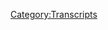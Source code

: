 {{DEFAULTSORT:
    #_TRANSCRIPT_0489:October 2-4, 2020
}}{{Transcript
    | title         = [[489: October 2-4, 2020]]
    | caption       = [https://knowledgefight.libsyn.com/489-october-2-4-2020 Listen to this episode on Libsyn]
    | episodeNumber = [[489: October 2-4, 2020|489]]
    | length        = 01:52:32
}}

{{MessageBox
    | header     = Warning: Bot Generated Content
    | text       = This transcript was automatically generated by transcription software and likely contains many mistakes and misattributions. Please check the audio for definitive quotes, attribution, and context.
    | image      = N3yvass4myg91.webp
    | imagewidth = 50px
    | id         = warning
}}

{{TranscriptBlock
    | name      = Unknown Speaker
    | timestamp = 00:00:00.000
    | text      = N-N-N-N-N-N-Knowledge Fight
}}

{{TranscriptBlock
    | name      = Unknown Speaker
    | timestamp = 00:00:13.000
    | text      = Dan and Jordan, I am sweating
}}

{{TranscriptBlock
    | name      = Unknown Speaker
    | timestamp = 00:00:18.000
    | text      = knowledgefight.com, it's time to pray
}}

{{TranscriptBlock
    | name      = Unknown Speaker
    | timestamp = 00:00:21.000
    | text      = I have great respect for knowledgefight
}}

{{TranscriptBlock
    | name      = Unknown Speaker
    | timestamp = 00:00:24.000
    | text      = I'm sick of them posing as if they're the good guys
}}

{{TranscriptBlock
    | name      = Unknown Speaker
    | timestamp = 00:00:27.000
    | text      = saying we are the bad guys, knowledgefight
}}

{{TranscriptBlock
    | name      = Unknown Speaker
    | timestamp = 00:00:30.000
    | text      = Dan and Jordan, knowledgefight
}}

{{TranscriptBlock
    | name      = Unknown Speaker
    | timestamp = 00:00:32.000
    | text      = Riddler, Riddler, Riddler
}}

{{TranscriptBlock
    | name      = Unknown Speaker
    | timestamp = 00:00:35.000
    | text      = Need, need money
}}

{{TranscriptBlock
    | name      = Unknown Speaker
    | timestamp = 00:00:37.000
    | text      = Riddler, Riddler, Riddler
}}

{{TranscriptBlock
    | name      = Unknown Speaker
    | timestamp = 00:00:39.000
    | text      = Andy and Kansas, Andy and Kansas
}}

{{TranscriptBlock
    | name      = Unknown Speaker
    | timestamp = 00:00:42.000
    | text      = Stop it, Andy and Kansas, Andy and Kansas
}}

{{TranscriptBlock
    | name      = Unknown Speaker
    | timestamp = 00:00:46.000
    | text      = It's time to pray
}}

{{TranscriptBlock
    | name      = Unknown Speaker
    | timestamp = 00:00:47.000
    | text      = Andy and Kansas, you're on the air, thanks for holding us
}}

{{TranscriptBlock
    | name      = Unknown Speaker
    | timestamp = 00:00:49.000
    | text      = Hello Alex, I'm a fifth-time caller, I'm a huge fan, I love your work
}}

{{TranscriptBlock
    | name      = Unknown Speaker
    | timestamp = 00:00:53.000
    | text      = knowledgefight
}}

{{TranscriptBlock
    | name      = Unknown Speaker
    | timestamp = 00:00:54.000
    | text      = knowledgefight.com
}}

{{TranscriptBlock
    | name      = Unknown Speaker
    | timestamp = 00:00:57.000
    | text      = I love you
}}

{{TranscriptBlock
    | name      = Unknown Speaker
    | timestamp = 00:00:59.000
    | text      = Hey everybody, welcome back to Knowledge Fight, I'm Dan
}}

{{TranscriptBlock
    | name      = Unknown Speaker
    | timestamp = 00:01:01.000
    | text      = I'm Jordan
}}

{{TranscriptBlock
    | name      = Unknown Speaker
    | timestamp = 00:01:02.000
    | text      = We're a couple dudes, I can sit around, drink novelty beverages
}}

{{TranscriptBlock
    | name      = Unknown Speaker
    | timestamp = 00:01:04.000
    | text      = and talk a little bit about Alex Jones
}}

{{TranscriptBlock
    | name      = Unknown Speaker
    | timestamp = 00:01:06.000
    | text      = Oh indeed we are Dan
}}

{{TranscriptBlock
    | name      = Unknown Speaker
    | timestamp = 00:01:07.000
    | text      = Jordan, Jordan
}}

{{TranscriptBlock
    | name      = Unknown Speaker
    | timestamp = 00:01:08.000
    | text      = Dan, I have a quick question for you
}}

{{TranscriptBlock
    | name      = Unknown Speaker
    | timestamp = 00:01:09.000
    | text      = What's up?
}}

{{TranscriptBlock
    | name      = Unknown Speaker
    | timestamp = 00:01:10.000
    | text      = What's your bright spot today?
}}

{{TranscriptBlock
    | name      = Unknown Speaker
    | timestamp = 00:01:11.000
    | text      = Well, my bright spot today, Jordan, it kind of goes along with the
}}

{{TranscriptBlock
    | name      = Unknown Speaker
    | timestamp = 00:01:14.000
    | text      = the, let's say the, you know, the new recording setup
}}

{{TranscriptBlock
    | name      = Unknown Speaker
    | timestamp = 00:01:18.000
    | text      = Sure, sure
}}

{{TranscriptBlock
    | name      = Unknown Speaker
    | timestamp = 00:01:19.000
    | text      = It's got me kind of inspired a bit about the potential of things
}}

{{TranscriptBlock
    | name      = Unknown Speaker
    | timestamp = 00:01:22.000
    | text      = and I've started working on something that I don't want to reveal too much about
}}

{{TranscriptBlock
    | name      = Unknown Speaker
    | timestamp = 00:01:26.000
    | text      = Okay
}}

{{TranscriptBlock
    | name      = Unknown Speaker
    | timestamp = 00:01:27.000
    | text      = But I'm very reinvigorated by
}}

{{TranscriptBlock
    | name      = Unknown Speaker
    | timestamp = 00:01:29.000
    | text      = Wow, that's wonderful
}}

{{TranscriptBlock
    | name      = Unknown Speaker
    | timestamp = 00:01:30.000
    | text      = In terms of a lot of the stuff that we talk about, like how boring Alex is
}}

{{TranscriptBlock
    | name      = Unknown Speaker
    | timestamp = 00:01:34.000
    | text      = in the present day and stuff
}}

{{TranscriptBlock
    | name      = Unknown Speaker
    | timestamp = 00:01:35.000
    | text      = Sure, sure
}}

{{TranscriptBlock
    | name      = Unknown Speaker
    | timestamp = 00:01:36.000
    | text      = I have found something that is tickling my interest bone, let's say
}}

{{TranscriptBlock
    | name      = Unknown Speaker
    | timestamp = 00:01:41.000
    | text      = and so, I guess this is kind of teasy
}}

{{TranscriptBlock
    | name      = Unknown Speaker
    | timestamp = 00:01:44.000
    | text      = So your bright spot is mystery, Dan
}}

{{TranscriptBlock
    | name      = Unknown Speaker
    | timestamp = 00:01:46.000
    | text      = Yeah, a little bit
}}

{{TranscriptBlock
    | name      = Unknown Speaker
    | timestamp = 00:01:47.000
    | text      = Okay
}}

{{TranscriptBlock
    | name      = Unknown Speaker
    | timestamp = 00:01:48.000
    | text      = A little bit, but I feel like I found a direction I want to go down
}}

{{TranscriptBlock
    | name      = Unknown Speaker
    | timestamp = 00:01:51.000
    | text      = I'm very excited about that
}}

{{TranscriptBlock
    | name      = Unknown Speaker
    | timestamp = 00:01:52.000
    | text      = That's awesome
}}

{{TranscriptBlock
    | name      = Unknown Speaker
    | timestamp = 00:01:53.000
    | text      = And there will be more details about that forthcoming
}}

{{TranscriptBlock
    | name      = Unknown Speaker
    | timestamp = 00:01:54.000
    | text      = Of course
}}

{{TranscriptBlock
    | name      = Unknown Speaker
    | timestamp = 00:01:55.000
    | text      = Soon
}}

{{TranscriptBlock
    | name      = Unknown Speaker
    | timestamp = 00:01:56.000
    | text      = Absolutely
}}

{{TranscriptBlock
    | name      = Unknown Speaker
    | timestamp = 00:01:57.000
    | text      = How about you?
}}

{{TranscriptBlock
    | name      = Unknown Speaker
    | timestamp = 00:01:58.000
    | text      = I have a bit of a mix of a bright spot, dark spot
}}

{{TranscriptBlock
    | name      = Unknown Speaker
    | timestamp = 00:02:00.000
    | text      = So, I told you, my bright spot previously down the road
}}

{{TranscriptBlock
    | name      = Unknown Speaker
    | timestamp = 00:02:05.000
    | text      = Dog?
}}

{{TranscriptBlock
    | name      = Unknown Speaker
    | timestamp = 00:02:06.000
    | text      = Getting my partner a good birthday gift
}}

{{TranscriptBlock
    | name      = Unknown Speaker
    | timestamp = 00:02:09.000
    | text      = Oh, oh
}}

{{TranscriptBlock
    | name      = Unknown Speaker
    | timestamp = 00:02:10.000
    | text      = Right
}}

{{TranscriptBlock
    | name      = Unknown Speaker
    | timestamp = 00:02:11.000
    | text      = I was so worried this was about things going bad with the dog
}}

{{TranscriptBlock
    | name      = Unknown Speaker
    | timestamp = 00:02:12.000
    | text      = No, no, no
}}

{{TranscriptBlock
    | name      = Unknown Speaker
    | timestamp = 00:02:13.000
    | text      = Dog's fine
}}

{{TranscriptBlock
    | name      = Unknown Speaker
    | timestamp = 00:02:14.000
    | text      = Dog's great
}}

{{TranscriptBlock
    | name      = Unknown Speaker
    | timestamp = 00:02:15.000
    | text      = She's doing perfectly, she's beautiful
}}

{{TranscriptBlock
    | name      = Unknown Speaker
    | timestamp = 00:02:16.000
    | text      = She's smiling and happy
}}

{{TranscriptBlock
    | name      = Unknown Speaker
    | timestamp = 00:02:17.000
    | text      = She played all day
}}

{{TranscriptBlock
    | name      = Unknown Speaker
    | timestamp = 00:02:18.000
    | text      = Okay, cool
}}

{{TranscriptBlock
    | name      = Unknown Speaker
    | timestamp = 00:02:19.000
    | text      = But no, so I did, I got her a good gift
}}

{{TranscriptBlock
    | name      = Unknown Speaker
    | timestamp = 00:02:22.000
    | text      = I got her a tennis racket
}}

{{TranscriptBlock
    | name      = Unknown Speaker
    | timestamp = 00:02:23.000
    | text      = Right
}}

{{TranscriptBlock
    | name      = Unknown Speaker
    | timestamp = 00:02:24.000
    | text      = It was a good tennis racket
}}

{{TranscriptBlock
    | name      = Unknown Speaker
    | timestamp = 00:02:25.000
    | text      = You guys played tennis a lot
}}

{{TranscriptBlock
    | name      = Unknown Speaker
    | timestamp = 00:02:26.000
    | text      = We played tennis a lot and I gave it to her early
}}

{{TranscriptBlock
    | name      = Unknown Speaker
    | timestamp = 00:02:28.000
    | text      = Right, because her birthday is in the fall, so who knows, we might not be able to play
}}

{{TranscriptBlock
    | name      = Unknown Speaker
    | timestamp = 00:02:33.000
    | text      = You know
}}

{{TranscriptBlock
    | name      = Unknown Speaker
    | timestamp = 00:02:34.000
    | text      = Tennis is seasonal
}}

{{TranscriptBlock
    | name      = Unknown Speaker
    | timestamp = 00:02:35.000
    | text      = But, what I had in my back pocket was that on her birthday
}}

{{TranscriptBlock
    | name      = Unknown Speaker
    | timestamp = 00:02:39.000
    | text      = I had scheduled a fruit arrangement to be delivered
}}

{{TranscriptBlock
    | name      = Unknown Speaker
    | timestamp = 00:02:43.000
    | text      = Edible arrangement situation
}}

{{TranscriptBlock
    | name      = Unknown Speaker
    | timestamp = 00:02:44.000
    | text      = Exactly
}}

{{TranscriptBlock
    | name      = Unknown Speaker
    | timestamp = 00:02:45.000
    | text      = Chocolate dipped pineapple
}}

{{TranscriptBlock
    | name      = Unknown Speaker
    | timestamp = 00:02:46.000
    | text      = 100% chocolate dipped strawberries this time
}}

{{TranscriptBlock
    | name      = Unknown Speaker
    | timestamp = 00:02:49.000
    | text      = Okay
}}

{{TranscriptBlock
    | name      = Unknown Speaker
    | timestamp = 00:02:50.000
    | text      = Right, so it was going to show up on her birthday
}}

{{TranscriptBlock
    | name      = Unknown Speaker
    | timestamp = 00:02:52.000
    | text      = She was like, oh my god, it was, you already gave me your birthday
}}

{{TranscriptBlock
    | name      = Unknown Speaker
    | timestamp = 00:02:55.000
    | text      = It was going to be great, it was going to be fantastic
}}

{{TranscriptBlock
    | name      = Unknown Speaker
    | timestamp = 00:02:57.000
    | text      = I like how that's how you imagine it going
}}

{{TranscriptBlock
    | name      = Unknown Speaker
    | timestamp = 00:02:59.000
    | text      = That's how I imagine it going
}}

{{TranscriptBlock
    | name      = Unknown Speaker
    | timestamp = 00:03:00.000
    | text      = I know both of you and I don't think that's what it would have gone
}}

{{TranscriptBlock
    | name      = Unknown Speaker
    | timestamp = 00:03:03.000
    | text      = It would have gone exactly like that
}}

{{TranscriptBlock
    | name      = Unknown Speaker
    | timestamp = 00:03:04.000
    | text      = No, I don't know about that
}}

{{TranscriptBlock
    | name      = Unknown Speaker
    | timestamp = 00:03:05.000
    | text      = Surprise, oh my god, this is the greatest thing that's ever happened
}}

{{TranscriptBlock
    | name      = Unknown Speaker
    | timestamp = 00:03:08.000
    | text      = Oh, Jordan, you're the best
}}

{{TranscriptBlock
    | name      = Unknown Speaker
    | timestamp = 00:03:09.000
    | text      = It's chocolate fruit
}}

{{TranscriptBlock
    | name      = Unknown Speaker
    | timestamp = 00:03:10.000
    | text      = It's 100% going to be the best
}}

{{TranscriptBlock
    | name      = Unknown Speaker
    | timestamp = 00:03:12.000
    | text      = Okay, whatever
}}

{{TranscriptBlock
    | name      = Unknown Speaker
    | timestamp = 00:03:13.000
    | text      = But, then, on Friday night, somebody rang the doorbell and I went up and it was the
}}

{{TranscriptBlock
    | name      = Unknown Speaker
    | timestamp = 00:03:20.000
    | text      = guy delivering the thing
}}

{{TranscriptBlock
    | name      = Unknown Speaker
    | timestamp = 00:03:22.000
    | text      = Not her birthday
}}

{{TranscriptBlock
    | name      = Unknown Speaker
    | timestamp = 00:03:23.000
    | text      = No
}}

{{TranscriptBlock
    | name      = Unknown Speaker
    | timestamp = 00:03:24.000
    | text      = And I looked at it, I grabbed it and I looked down and it had the correct date on it
}}

{{TranscriptBlock
    | name      = Unknown Speaker
    | timestamp = 00:03:28.000
    | text      = Right, and it should have been delivered
}}

{{TranscriptBlock
    | name      = Unknown Speaker
    | timestamp = 00:03:29.000
    | text      = When it should have been delivered, like big on top of it
}}

{{TranscriptBlock
    | name      = Unknown Speaker
    | timestamp = 00:03:33.000
    | text      = Yeah
}}

{{TranscriptBlock
    | name      = Unknown Speaker
    | timestamp = 00:03:34.000
    | text      = And I just looked at the guy and went, uh, and he was like, alright man, good job, and
}}

{{TranscriptBlock
    | name      = Unknown Speaker
    | timestamp = 00:03:37.000
    | text      = then just left into the middle of the night
}}

{{TranscriptBlock
    | name      = Unknown Speaker
    | timestamp = 00:03:39.000
    | text      = You texted me about this complaining and I berated you
}}

{{TranscriptBlock
    | name      = Unknown Speaker
    | timestamp = 00:03:42.000
    | text      = So mad
}}

{{TranscriptBlock
    | name      = Unknown Speaker
    | timestamp = 00:03:43.000
    | text      = About how I don't understand, the guy got it there early
}}

{{TranscriptBlock
    | name      = Unknown Speaker
    | timestamp = 00:03:46.000
    | text      = You don't, it's supposed to be, it's the gesture and the symbolism, Dan!
}}

{{TranscriptBlock
    | name      = Unknown Speaker
    | timestamp = 00:03:52.000
    | text      = And it's perishable?
}}

{{TranscriptBlock
    | name      = Unknown Speaker
    | timestamp = 00:03:54.000
    | text      = That is a big issue, yeah
}}

{{TranscriptBlock
    | name      = Unknown Speaker
    | timestamp = 00:03:56.000
    | text      = It is now no longer going to survive to the birthday
}}

{{TranscriptBlock
    | name      = Unknown Speaker
    | timestamp = 00:03:58.000
    | text      = Well, the good news is that you two have been together long enough that it probably is a
}}

{{TranscriptBlock
    | name      = Unknown Speaker
    | timestamp = 00:04:02.000
    | text      = situation where, like, you can get around
}}

{{TranscriptBlock
    | name      = Unknown Speaker
    | timestamp = 00:04:04.000
    | text      = We all had a great life
}}

{{TranscriptBlock
    | name      = Unknown Speaker
    | timestamp = 00:04:05.000
    | text      = The uncomfortableness
}}

{{TranscriptBlock
    | name      = Unknown Speaker
    | timestamp = 00:04:06.000
    | text      = It was fantastic
}}

{{TranscriptBlock
    | name      = Unknown Speaker
    | timestamp = 00:04:07.000
    | text      = Yeah, that's good, at least it isn't a thing where it could actually, like, cause a fight
}}

{{TranscriptBlock
    | name      = Unknown Speaker
    | timestamp = 00:04:11.000
    | text      = No, no, no, absolutely not
}}

{{TranscriptBlock
    | name      = Unknown Speaker
    | timestamp = 00:04:12.000
    | text      = Although I'm sure it did
}}

{{TranscriptBlock
    | name      = Unknown Speaker
    | timestamp = 00:04:13.000
    | text      = No, no, no, she loved it, it was amazing
}}

{{TranscriptBlock
    | name      = Unknown Speaker
    | timestamp = 00:04:14.000
    | text      = That's great
}}

{{TranscriptBlock
    | name      = Unknown Speaker
    | timestamp = 00:04:15.000
    | text      = Yeah, yeah
}}

{{TranscriptBlock
    | name      = Unknown Speaker
    | timestamp = 00:04:16.000
    | text      = Um, well I'm happy that the birthday present thing worked out and, uh, everything
}}

{{TranscriptBlock
    | name      = Unknown Speaker
    | timestamp = 00:04:20.000
    | text      = Yes, it was, uh, it was alright
}}

{{TranscriptBlock
    | name      = Unknown Speaker
    | timestamp = 00:04:22.000
    | text      = Speaking of alright, Jordan
}}

{{TranscriptBlock
    | name      = Unknown Speaker
    | timestamp = 00:04:23.000
    | text      = Alright, Dan
}}

{{TranscriptBlock
    | name      = Unknown Speaker
    | timestamp = 00:04:24.000
    | text      = Alright
}}

{{TranscriptBlock
    | name      = Unknown Speaker
    | timestamp = 00:04:25.000
    | text      = Alright
}}

{{TranscriptBlock
    | name      = Unknown Speaker
    | timestamp = 00:04:26.000
    | text      = Today we got an episode
}}

{{TranscriptBlock
    | name      = Unknown Speaker
    | timestamp = 00:04:27.000
    | text      = Is it alright?
}}

{{TranscriptBlock
    | name      = Unknown Speaker
    | timestamp = 00:04:28.000
    | text      = It's alright
}}

{{TranscriptBlock
    | name      = Unknown Speaker
    | timestamp = 00:04:29.000
    | text      = I don't know
}}

{{TranscriptBlock
    | name      = Unknown Speaker
    | timestamp = 00:04:30.000
    | text      = Okay
}}

{{TranscriptBlock
    | name      = Unknown Speaker
    | timestamp = 00:04:31.000
    | text      = So, uh, today we're gonna be talking about October 2nd through 4th, 2020, I'm Dan, this
}}

{{TranscriptBlock
    | name      = Unknown Speaker
    | timestamp = 00:04:33.000
    | text      = is 2020
}}

{{TranscriptBlock
    | name      = Unknown Speaker
    | timestamp = 00:04:34.000
    | text      = Oh, god damn it
}}

{{TranscriptBlock
    | name      = Unknown Speaker
    | timestamp = 00:04:35.000
    | text      = Checking in over the weekend cause, uh, I think there was, uh, news that rocked the
}}

{{TranscriptBlock
    | name      = Unknown Speaker
    | timestamp = 00:04:38.000
    | text      = world
}}

{{TranscriptBlock
    | name      = Unknown Speaker
    | timestamp = 00:04:39.000
    | text      = Uh, oh, um, no, uh, what was it?
}}

{{TranscriptBlock
    | name      = Unknown Speaker
    | timestamp = 00:04:42.000
    | text      = It was, uh
}}

{{TranscriptBlock
    | name      = Unknown Speaker
    | timestamp = 00:04:43.000
    | text      = Uh, there was, uh, oh, no, no, the, the book drop, uh, nearby my place, uh, it's shutting
}}

{{TranscriptBlock
    | name      = Unknown Speaker
    | timestamp = 00:04:49.000
    | text      = down
}}

{{TranscriptBlock
    | name      = Unknown Speaker
    | timestamp = 00:04:50.000
    | text      = Nope, that's not the news
}}

{{TranscriptBlock
    | name      = Unknown Speaker
    | timestamp = 00:04:51.000
    | text      = Are you sure?
}}

{{TranscriptBlock
    | name      = Unknown Speaker
    | timestamp = 00:04:52.000
    | text      = Yeah, it's like, unfortunately, uh, Larry Nichols has passed away
}}

{{TranscriptBlock
    | name      = Unknown Speaker
    | timestamp = 00:04:54.000
    | text      = Oh, that's right, he did pass, that is, that is a tragic moment
}}

{{TranscriptBlock
    | name      = Unknown Speaker
    | timestamp = 00:04:57.000
    | text      = The world will never be the same
}}

{{TranscriptBlock
    | name      = Unknown Speaker
    | timestamp = 00:04:59.000
    | text      = Uh, that's true
}}

{{TranscriptBlock
    | name      = Unknown Speaker
    | timestamp = 00:05:00.000
    | text      = Uh, I, I feel
}}

{{TranscriptBlock
    | name      = Unknown Speaker
    | timestamp = 00:05:01.000
    | text      = He's fighting witches in heaven now
}}

{{TranscriptBlock
    | name      = Unknown Speaker
    | timestamp = 00:05:02.000
    | text      = I feel real weird about that because, I mean, I was aware that, uh, like he was probably
}}

{{TranscriptBlock
    | name      = Unknown Speaker
    | timestamp = 00:05:07.000
    | text      = gonna die soon
}}

{{TranscriptBlock
    | name      = Unknown Speaker
    | timestamp = 00:05:08.000
    | text      = Sure
}}

{{TranscriptBlock
    | name      = Unknown Speaker
    | timestamp = 00:05:09.000
    | text      = So when I heard, when I, when someone tweeted at, uh, me like an obituary for him, I wasn't
}}

{{TranscriptBlock
    | name      = Unknown Speaker
    | timestamp = 00:05:15.000
    | text      = surprised, cause I had been trying to, like, find a way to do a wacky Wednesday about his
}}

{{TranscriptBlock
    | name      = Unknown Speaker
    | timestamp = 00:05:20.000
    | text      = YouTube channel
}}

{{TranscriptBlock
    | name      = Unknown Speaker
    | timestamp = 00:05:21.000
    | text      = Sure
}}

{{TranscriptBlock
    | name      = Unknown Speaker
    | timestamp = 00:05:22.000
    | text      = Cause he's got a YouTube channel
}}

{{TranscriptBlock
    | name      = Unknown Speaker
    | timestamp = 00:05:23.000
    | text      = Sure, yeah, yeah
}}

{{TranscriptBlock
    | name      = Unknown Speaker
    | timestamp = 00:05:24.000
    | text      = And, and it's just trash, most of the stuff was awful, um, but the, like, lately there
}}

{{TranscriptBlock
    | name      = Unknown Speaker
    | timestamp = 00:05:28.000
    | text      = had been, like, some stuff about him being in the hospital
}}

{{TranscriptBlock
    | name      = Unknown Speaker
    | timestamp = 00:05:30.000
    | text      = Uh-huh
}}

{{TranscriptBlock
    | name      = Unknown Speaker
    | timestamp = 00:05:31.000
    | text      = And I was like, ah, I don't even want it, I don't even, I don't know if I believe it
}}

{{TranscriptBlock
    | name      = Unknown Speaker
    | timestamp = 00:05:34.000
    | text      = and I don't, like
}}

{{TranscriptBlock
    | name      = Unknown Speaker
    | timestamp = 00:05:35.000
    | text      = Right, right, right
}}

{{TranscriptBlock
    | name      = Unknown Speaker
    | timestamp = 00:05:36.000
    | text      = So, I, I had checked in on him not too long ago and it was that same thing, but
}}

{{TranscriptBlock
    | name      = Unknown Speaker
    | timestamp = 00:05:40.000
    | text      = Yeah
}}

{{TranscriptBlock
    | name      = Unknown Speaker
    | timestamp = 00:05:41.000
    | text      = As is the case with Larry, like, he's been on Death's Doorstep for ten years on Alex's
}}

{{TranscriptBlock
    | name      = Unknown Speaker
    | timestamp = 00:05:44.500
    | text      = show
}}

{{TranscriptBlock
    | name      = Unknown Speaker
    | timestamp = 00:05:45.500
    | text      = Totally
}}

{{TranscriptBlock
    | name      = Unknown Speaker
    | timestamp = 00:05:46.500
    | text      = So I never really knew what to take seriously, but, I mean, he was one of the most cancerous,
}}

{{TranscriptBlock
    | name      = Unknown Speaker
    | timestamp = 00:05:51.000
    | text      = uh, forces in politics
}}

{{TranscriptBlock
    | name      = Unknown Speaker
    | timestamp = 00:05:53.000
    | text      = Yeah, yeah, yeah
}}

{{TranscriptBlock
    | name      = Unknown Speaker
    | timestamp = 00:05:54.000
    | text      = I don't want to, like, I, I'm not in any way celebrating his death or anything, but
}}

{{TranscriptBlock
    | name      = Unknown Speaker
    | timestamp = 00:05:58.000
    | text      = I think we can trace a lot of the style and bullshit of Project Veritas all the way back
}}

{{TranscriptBlock
    | name      = Unknown Speaker
    | timestamp = 00:06:03.000
    | text      = to fucking Larry goddamn Nichols
}}

{{TranscriptBlock
    | name      = Unknown Speaker
    | timestamp = 00:06:05.339
    | text      = Yep, and so much of the, um, the stuff about Clinton fear comes directly from bullshit
}}

{{TranscriptBlock
    | name      = Unknown Speaker
    | timestamp = 00:06:12.100
    | text      = he put out
}}

{{TranscriptBlock
    | name      = Unknown Speaker
    | timestamp = 00:06:13.100
    | text      = Yep
}}

{{TranscriptBlock
    | name      = Unknown Speaker
    | timestamp = 00:06:14.100
    | text      = So, um, I bring this up because it does, you know, it's huge on some level
}}

{{TranscriptBlock
    | name      = Unknown Speaker
    | timestamp = 00:06:21.300
    | text      = Mm
}}

{{TranscriptBlock
    | name      = Unknown Speaker
    | timestamp = 00:06:22.300
    | text      = Like, Larry Nichols is a huge force in conservative politics for the last 30 years?
}}

{{TranscriptBlock
    | name      = Unknown Speaker
    | timestamp = 00:06:28.199
    | text      = Yeah
}}

{{TranscriptBlock
    | name      = Unknown Speaker
    | timestamp = 00:06:29.199
    | text      = 40 years?
}}

{{TranscriptBlock
    | name      = Unknown Speaker
    | timestamp = 00:06:30.199
    | text      = Yeah
}}

{{TranscriptBlock
    | name      = Unknown Speaker
    | timestamp = 00:06:31.199
    | text      = He died
}}

{{TranscriptBlock
    | name      = Unknown Speaker
    | timestamp = 00:06:32.199
    | text      = Yeah
}}

{{TranscriptBlock
    | name      = Unknown Speaker
    | timestamp = 00:06:33.199
    | text      = And Alex doesn't bring it up at all
}}

{{TranscriptBlock
    | name      = Unknown Speaker
    | timestamp = 00:06:34.199
    | text      = It is, here's what
}}

{{TranscriptBlock
    | name      = Unknown Speaker
    | timestamp = 00:06:35.800
    | text      = He's Alex's friend, they've been interviewing Larry Nichols for years
}}

{{TranscriptBlock
    | name      = Unknown Speaker
    | timestamp = 00:06:39.980
    | text      = Here's the problem, Dan, it's like if you and I were on the plane with the Big Bopper,
}}

{{TranscriptBlock
    | name      = Unknown Speaker
    | timestamp = 00:06:44.180
    | text      = alright, you're gonna get lost in the noose
}}

{{TranscriptBlock
    | name      = Unknown Speaker
    | timestamp = 00:06:46.139
    | text      = You're not gonna be on Front Page Obit, man
}}

{{TranscriptBlock
    | name      = Unknown Speaker
    | timestamp = 00:06:49.779
    | text      = I don't know, man
}}

{{TranscriptBlock
    | name      = Unknown Speaker
    | timestamp = 00:06:51.779
    | text      = You're not the most famous person on the plane right now, Larry, I'm sorry
}}

{{TranscriptBlock
    | name      = Unknown Speaker
    | timestamp = 00:06:54.939
    | text      = It bums me out, um, if only because of, like, the place that he should occupy in Alex's
}}

{{TranscriptBlock
    | name      = Unknown Speaker
    | timestamp = 00:07:02.300
    | text      = world
}}

{{TranscriptBlock
    | name      = Unknown Speaker
    | timestamp = 00:07:03.300
    | text      = The place that he should occupy there is a celebrated place
}}

{{TranscriptBlock
    | name      = Unknown Speaker
    | timestamp = 00:07:05.500
    | text      = Sure, sure
}}

{{TranscriptBlock
    | name      = Unknown Speaker
    | timestamp = 00:07:06.500
    | text      = And his passing should be a moment of reflection and recognition as opposed to, I don't even
}}

{{TranscriptBlock
    | name      = Unknown Speaker
    | timestamp = 00:07:10.980
    | text      = know if it comes up
}}

{{TranscriptBlock
    | name      = Unknown Speaker
    | timestamp = 00:07:11.980
    | text      = Yeah, I don't
}}

{{TranscriptBlock
    | name      = Unknown Speaker
    | timestamp = 00:07:12.980
    | text      = And that's really sad
}}

{{TranscriptBlock
    | name      = Unknown Speaker
    | timestamp = 00:07:13.980
    | text      = I don't even know if he knows
}}

{{TranscriptBlock
    | name      = Unknown Speaker
    | timestamp = 00:07:14.980
    | text      = Because he dedicated his life to creating things that Alex could use to demonize his
}}

{{TranscriptBlock
    | name      = Unknown Speaker
    | timestamp = 00:07:18.819
    | text      = political enemies and now, uh, so rest in peace, Larry
}}

{{TranscriptBlock
    | name      = Unknown Speaker
    | timestamp = 00:07:23.420
    | text      = You can never explain to these guys that you are literally a cog in the machine of your
}}

{{TranscriptBlock
    | name      = Unknown Speaker
    | timestamp = 00:07:27.839
    | text      = own psychopathy
}}

{{TranscriptBlock
    | name      = Unknown Speaker
    | timestamp = 00:07:29.600
    | text      = No one will care when you are gone
}}

{{TranscriptBlock
    | name      = Unknown Speaker
    | timestamp = 00:07:31.579
    | text      = It's a bummer
}}

{{TranscriptBlock
    | name      = Unknown Speaker
    | timestamp = 00:07:32.579
    | text      = It's a real bummer
}}

{{TranscriptBlock
    | name      = Unknown Speaker
    | timestamp = 00:07:33.579
    | text      = And I guess they all kind of must know that?
}}

{{TranscriptBlock
    | name      = Unknown Speaker
    | timestamp = 00:07:36.139
    | text      = Maybe
}}

{{TranscriptBlock
    | name      = Unknown Speaker
    | timestamp = 00:07:37.139
    | text      = Anyway, I didn't mean to get into any of this
}}

{{TranscriptBlock
    | name      = Unknown Speaker
    | timestamp = 00:07:38.139
    | text      = Yeah, that's fair
}}

{{TranscriptBlock
    | name      = Unknown Speaker
    | timestamp = 00:07:39.139
    | text      = You were trying to make a sleight of hand joke about Trump
}}

{{TranscriptBlock
    | name      = Unknown Speaker
    | timestamp = 00:07:42.980
    | text      = I was, yeah
}}

{{TranscriptBlock
    | name      = Unknown Speaker
    | timestamp = 00:07:43.980
    | text      = Here we are now, sad about Larry Nichols
}}

{{TranscriptBlock
    | name      = Unknown Speaker
    | timestamp = 00:07:46.180
    | text      = Yeah
}}

{{TranscriptBlock
    | name      = Unknown Speaker
    | timestamp = 00:07:47.180
    | text      = Well executed
}}

{{TranscriptBlock
    | name      = Unknown Speaker
    | timestamp = 00:07:50.180
    | text      = Yeah
}}

{{TranscriptBlock
    | name      = Unknown Speaker
    | timestamp = 00:07:51.180
    | text      = Anyway, um, before we get into today's show, let's take a moment to say thanks to some
}}

{{TranscriptBlock
    | name      = Unknown Speaker
    | timestamp = 00:07:55.660
    | text      = folks who have signed up and are supporting the show
}}

{{TranscriptBlock
    | name      = Unknown Speaker
    | timestamp = 00:07:57.459
    | text      = I love it
}}

{{TranscriptBlock
    | name      = Unknown Speaker
    | timestamp = 00:07:58.459
    | text      = So first, Kenneth B., thank you so much, you are now a policy wonk
}}

{{TranscriptBlock
    | name      = Unknown Speaker
    | timestamp = 00:08:00.899
    | text      = I'm a policy wonk
}}

{{TranscriptBlock
    | name      = Unknown Speaker
    | timestamp = 00:08:01.899
    | text      = Thank you, Kenneth
}}

{{TranscriptBlock
    | name      = Unknown Speaker
    | timestamp = 00:08:02.899
    | text      = Thank you, next, Neels L., thank you so much, you are now a policy wonk
}}

{{TranscriptBlock
    | name      = Unknown Speaker
    | timestamp = 00:08:06.560
    | text      = I'm a policy wonk
}}

{{TranscriptBlock
    | name      = Unknown Speaker
    | timestamp = 00:08:07.560
    | text      = Thanks, Neels
}}

{{TranscriptBlock
    | name      = Unknown Speaker
    | timestamp = 00:08:08.560
    | text      = Thank you, next, Patricia K., thank you so much, you are now a policy wonk
}}

{{TranscriptBlock
    | name      = Unknown Speaker
    | timestamp = 00:08:11.560
    | text      = I'm a policy wonk
}}

{{TranscriptBlock
    | name      = Unknown Speaker
    | timestamp = 00:08:12.560
    | text      = Thanks, Patricia
}}

{{TranscriptBlock
    | name      = Unknown Speaker
    | timestamp = 00:08:13.560
    | text      = Thank you, next, Andrew L., thank you so much, you are now a policy wonk
}}

{{TranscriptBlock
    | name      = Unknown Speaker
    | timestamp = 00:08:16.939
    | text      = I'm a policy wonk
}}

{{TranscriptBlock
    | name      = Unknown Speaker
    | timestamp = 00:08:17.939
    | text      = Thanks, Andrew
}}

{{TranscriptBlock
    | name      = Unknown Speaker
    | timestamp = 00:08:18.939
    | text      = Thank you, next, James R., thank you so much, you are now a policy wonk
}}

{{TranscriptBlock
    | name      = Unknown Speaker
    | timestamp = 00:08:22.360
    | text      = I'm a policy wonk
}}

{{TranscriptBlock
    | name      = Unknown Speaker
    | timestamp = 00:08:23.360
    | text      = Thank you, James
}}

{{TranscriptBlock
    | name      = Unknown Speaker
    | timestamp = 00:08:24.360
    | text      = Thank you, next Megan D., thank you so much, you are now a policy wonk
}}

{{TranscriptBlock
    | name      = Unknown Speaker
    | timestamp = 00:08:27.439
    | text      = I'm a policy wonk
}}

{{TranscriptBlock
    | name      = Unknown Speaker
    | timestamp = 00:08:28.439
    | text      = Thanks, Megan
}}

{{TranscriptBlock
    | name      = Unknown Speaker
    | timestamp = 00:08:29.439
    | text      = And finally, I'd like to give a shout-out to a couple people who donated on elevated level. We appreciate that very much
}}

{{TranscriptBlock
    | name      = Unknown Speaker
    | timestamp = 00:08:33.980
    | text      = So first Nikhil S. N-I-K-H-I-L
}}

{{TranscriptBlock
    | name      = Unknown Speaker
    | timestamp = 00:08:37.679
    | text      = Thank you so much. You are now a technocrat. Pekka K. P-E-K-K-A. Last initial K. Thank you so much
}}

{{TranscriptBlock
    | name      = Unknown Speaker
    | timestamp = 00:08:44.600
    | text      = You are now a technocrat. And Aaron, but one A is silent. Thank you so much. You are now a technocrat
}}

{{TranscriptBlock
    | name      = Unknown Speaker
    | timestamp = 00:08:49.840
    | text      = I'm a policy wonk. Crikey mate. That's fantastic. Have yourself a brew. How's your 401k doing, bro?
}}

{{TranscriptBlock
    | name      = Unknown Speaker
    | timestamp = 00:08:55.620
    | text      = We got to go full tilt boogie on this Watson. All right, let's just get down to business
}}

{{TranscriptBlock
    | name      = Unknown Speaker
    | timestamp = 00:08:59.480
    | text      = We ain't making that money off that heroin. Why are you pimps so good? My neck is freakishly large. I declare
}}

{{TranscriptBlock
    | name      = Unknown Speaker
    | timestamp = 00:09:06.879
    | text      = Infowar on you. Thank you so much Nikhil. Thank you so much Pekka. Thank you so much Aaron, but one A is silent
}}

{{TranscriptBlock
    | name      = Unknown Speaker
    | timestamp = 00:09:12.440
    | text      = Yes, thank you very much to all of you
}}

{{TranscriptBlock
    | name      = Unknown Speaker
    | timestamp = 00:09:13.919
    | text      = If you're out there listening, you're thinking hey
}}

{{TranscriptBlock
    | name      = Unknown Speaker
    | timestamp = 00:09:15.399
    | text      = I enjoyed the show I'd like to support these gents too. You can do that by going to our website knowledgefate.com
}}

{{TranscriptBlock
    | name      = Unknown Speaker
    | timestamp = 00:09:18.679
    | text      = Clicking the button says support the show we would appreciate it or what you could do is you could take an order
}}

{{TranscriptBlock
    | name      = Unknown Speaker
    | timestamp = 00:09:23.840
    | text      = For your generosity. All right, hang on to it
}}

{{TranscriptBlock
    | name      = Unknown Speaker
    | timestamp = 00:09:27.620
    | text      = It's supposed to be delivered later, but let me tell you something. You are too good. You care too much
}}

{{TranscriptBlock
    | name      = Unknown Speaker
    | timestamp = 00:09:33.519
    | text      = So you're gonna take that generosity. You're gonna deliver it fully way too early and it's gonna work out
}}

{{TranscriptBlock
    | name      = Unknown Speaker
    | timestamp = 00:09:40.519
    | text      = Well, I'm trying to do the tie it together at the bright spot. No, I got that
}}

{{TranscriptBlock
    | name      = Unknown Speaker
    | timestamp = 00:09:43.620
    | text      = That's why have you not gotten this? No, I got that
}}

{{TranscriptBlock
    | name      = Unknown Speaker
    | timestamp = 00:09:45.580
    | text      = You're you're fury at me the moment I start talking is so disappointed because it's too one-to-one
}}

{{TranscriptBlock
    | name      = Unknown Speaker
    | timestamp = 00:09:50.620
    | text      = Hey, what do you mean? It's too one-to-one simple. It's too simple. What do I need from you?
}}

{{TranscriptBlock
    | name      = Unknown Speaker
    | timestamp = 00:09:57.620
    | text      = Something complex something interesting. All right the way this general gets to the chair
}}

{{TranscriptBlock
    | name      = Unknown Speaker
    | timestamp = 00:10:06.179
    | text      = I'm just going to take transcripts of your older ones and I'll just read those
}}

{{TranscriptBlock
    | name      = Unknown Speaker
    | timestamp = 00:10:10.700
    | text      = Would that make you feel better?
}}

{{TranscriptBlock
    | name      = Unknown Speaker
    | timestamp = 00:10:12.700
    | text      = Those were gold. Yes do that. All right
}}

{{TranscriptBlock
    | name      = Unknown Speaker
    | timestamp = 00:10:21.259
    | text      = Like it I think we're doing great with this bit most likely
}}

{{TranscriptBlock
    | name      = Unknown Speaker
    | timestamp = 00:10:23.899
    | text      = I think the better aspect of this bit is way better than that ever been the execution. Um, so Jordan
}}

{{TranscriptBlock
    | name      = Unknown Speaker
    | timestamp = 00:10:30.899
    | text      = Obviously when I said that the big news was that Larry Nichols has passed that was of course a goof on
}}

{{TranscriptBlock
    | name      = Unknown Speaker
    | timestamp = 00:10:37.460
    | text      = the fact that Trump got kovat yeah, yeah and
}}

{{TranscriptBlock
    | name      = Unknown Speaker
    | timestamp = 00:10:40.820
    | text      = The the real fun thing about doing our show is that we recorded on Thursday. Mm-hmm, and I'm sitting here editing
}}

{{TranscriptBlock
    | name      = Unknown Speaker
    | timestamp = 00:10:49.820
    | text      = This episode I took forever to prepare about the debates
}}

{{TranscriptBlock
    | name      = Unknown Speaker
    | timestamp = 00:10:53.299
    | text      = We did a lot of work
}}

{{TranscriptBlock
    | name      = Unknown Speaker
    | timestamp = 00:10:54.539
    | text      = And then as I'm editing news breaks that Trump got a positive test for kovat and I'm like, well fuck me
}}

{{TranscriptBlock
    | name      = Unknown Speaker
    | timestamp = 00:11:01.620
    | text      = Yep, now I don't get a weekend now
}}

{{TranscriptBlock
    | name      = Unknown Speaker
    | timestamp = 00:11:04.620
    | text      = We should do an emergency episode and thankfully we didn't do that because there wouldn't be have been caused to
}}

{{TranscriptBlock
    | name      = Unknown Speaker
    | timestamp = 00:11:11.779
    | text      = based on the content that Alex was putting out but
}}

{{TranscriptBlock
    | name      = Unknown Speaker
    | timestamp = 00:11:15.059
    | text      = You know, it did make the episode that we put out feel a little bit old immediately. The new cycle had moved on
}}

{{TranscriptBlock
    | name      = Unknown Speaker
    | timestamp = 00:11:22.379
    | text      = Instantly the debate has gone from everyone's mind forever
}}

{{TranscriptBlock
    | name      = Unknown Speaker
    | timestamp = 00:11:25.580
    | text      = So we're recording this on Sunday evening and who knows what will be the reality we're in by Monday
}}

{{TranscriptBlock
    | name      = Unknown Speaker
    | timestamp = 00:11:31.039
    | text      = Yeah, when this when you're listening to this
}}

{{TranscriptBlock
    | name      = Unknown Speaker
    | timestamp = 00:11:33.299
    | text      = This some might happen. We don't know
}}

{{TranscriptBlock
    | name      = Unknown Speaker
    | timestamp = 00:11:36.580
    | text      = Trump dies at 3 a.m
}}

{{TranscriptBlock
    | name      = Unknown Speaker
    | timestamp = 00:11:39.500
    | text      = Monday morning and you listen to our episode hoping to hear what Alex has got to say, buddy. I'm sorry
}}

{{TranscriptBlock
    | name      = Unknown Speaker
    | timestamp = 00:11:45.659
    | text      = We'll talk to you on Wednesday. Yeah, exactly. Don't know this isn't live. Yeah, so Alex, I think in
}}

{{TranscriptBlock
    | name      = Unknown Speaker
    | timestamp = 00:11:52.940
    | text      = obvious fashion
}}

{{TranscriptBlock
    | name      = Unknown Speaker
    | timestamp = 00:11:55.139
    | text      = Recognizes on Friday on October 2nd when he gets into the studio. Well, oh this that's not the right way to put it
}}

{{TranscriptBlock
    | name      = Unknown Speaker
    | timestamp = 00:12:01.159
    | text      = This is bad. But as soon as he starts the show, he's got to bring it up. Okay, it's Friday
}}

{{TranscriptBlock
    | name      = Unknown Speaker
    | timestamp = 00:12:05.460
    | text      = October 2nd, the year is 2020
}}

{{TranscriptBlock
    | name      = Unknown Speaker
    | timestamp = 00:12:07.740
    | text      = We are 32 days out from the election that the deep state Democrats have said they will
}}

{{TranscriptBlock
    | name      = Unknown Speaker
    | timestamp = 00:12:13.820
    | text      = contest and they will try to drive the country into civil war
}}

{{TranscriptBlock
    | name      = Unknown Speaker
    | timestamp = 00:12:17.779
    | text      = balkanization even secession and right on time
}}

{{TranscriptBlock
    | name      = Unknown Speaker
    | timestamp = 00:12:20.659
    | text      = We learned that President Trump has tested positive for kovat 19 and so is his wife
}}

{{TranscriptBlock
    | name      = Unknown Speaker
    | timestamp = 00:12:26.860
    | text      = Melania, so he's facing this head-on at least has anybody checked to see how pachannik is taking the news that Melania has covered
}}

{{TranscriptBlock
    | name      = Unknown Speaker
    | timestamp = 00:12:34.820
    | text      = He's got to be over gotta be really so worried. Yeah
}}

{{TranscriptBlock
    | name      = Unknown Speaker
    | timestamp = 00:12:38.899
    | text      = Steve does not come into play. Okay on this episode
}}

{{TranscriptBlock
    | name      = Unknown Speaker
    | timestamp = 00:12:42.860
    | text      = These three days of time. No, no Steve update. No Roger. Nothing really. Uh
}}

{{TranscriptBlock
    | name      = Unknown Speaker
    | timestamp = 00:12:49.259
    | text      = Yeah, I suppose you can't have those guys on you might get too crazy. Yeah
}}

{{TranscriptBlock
    | name      = Unknown Speaker
    | timestamp = 00:12:53.419
    | text      = The time they infected the president now, we've got to shoot everyone. No, no the president's at Walter Reed Hospital
}}

{{TranscriptBlock
    | name      = Unknown Speaker
    | timestamp = 00:13:07.100
    | text      = That would be dangerous we gather 40 or 50 good men then we rule this country with an iron fist
}}

{{TranscriptBlock
    | name      = Unknown Speaker
    | timestamp = 00:13:13.779
    | text      = I don't need a state department
}}

{{TranscriptBlock
    | name      = Unknown Speaker
    | timestamp = 00:13:17.120
    | text      = Okay, okay
}}

{{TranscriptBlock
    | name      = Unknown Speaker
    | timestamp = 00:13:19.379
    | text      = so Alex says
}}

{{TranscriptBlock
    | name      = Unknown Speaker
    | timestamp = 00:13:21.740
    | text      = One of his big things is like I called it. I knew this was gonna happen
}}

{{TranscriptBlock
    | name      = Unknown Speaker
    | timestamp = 00:13:26.980
    | text      = Now let's talk about this many times. I have said that one scenario would be the president getting covered 19
}}

{{TranscriptBlock
    | name      = Unknown Speaker
    | timestamp = 00:13:34.220
    | text      = Near the election date and they could use that to try to put him under house arrest
}}

{{TranscriptBlock
    | name      = Unknown Speaker
    | timestamp = 00:13:39.139
    | text      = How can the president again be put under quarantine and made to stay in one spot for 14 days?
}}

{{TranscriptBlock
    | name      = Unknown Speaker
    | timestamp = 00:13:45.539
    | text      = It's simply outrageous and it's part of the
}}

{{TranscriptBlock
    | name      = Unknown Speaker
    | timestamp = 00:13:47.860
    | text      = Paralyzation of our economy where one person has covered 19 in a meatpacking plant or a warehouse and they shut the whole thing down
}}

{{TranscriptBlock
    | name      = Unknown Speaker
    | timestamp = 00:13:54.940
    | text      = So Alex had to dig up a clip from six months past
}}

{{TranscriptBlock
    | name      = Unknown Speaker
    | timestamp = 00:13:59.220
    | text      = Of him saying that they might give Trump kovat or but it had nothing to do with like near the election or any
}}

{{TranscriptBlock
    | name      = Unknown Speaker
    | timestamp = 00:14:05.940
    | text      = I've listened to this show
}}

{{TranscriptBlock
    | name      = Unknown Speaker
    | timestamp = 00:14:08.220
    | text      = Pretty consistently and I don't think that I would characterize that as one of Alex's big theories
}}

{{TranscriptBlock
    | name      = Unknown Speaker
    | timestamp = 00:14:14.399
    | text      = Mm-hmm. I think that he might be giving himself a little bit too much credit for saying everything. Oh you think yeah
}}

{{TranscriptBlock
    | name      = Unknown Speaker
    | timestamp = 00:14:20.320
    | text      = Oh six months ago. I speculated the Trump might get kovat and now aha. I'm right. Yeah. No
}}

{{TranscriptBlock
    | name      = Unknown Speaker
    | timestamp = 00:14:26.039
    | text      = Considering the number and volume of theories that I have thrown at the wall
}}

{{TranscriptBlock
    | name      = Unknown Speaker
    | timestamp = 00:14:30.159
    | text      = I'm pretty stoked that I got this one six months ago
}}

{{TranscriptBlock
    | name      = Unknown Speaker
    | timestamp = 00:14:32.679
    | text      = Huh that makes it sound like I knew what I was talking about this whole time didn't repeat it
}}

{{TranscriptBlock
    | name      = Unknown Speaker
    | timestamp = 00:14:37.279
    | text      = Whatever never needed to come up again
}}

{{TranscriptBlock
    | name      = Unknown Speaker
    | timestamp = 00:14:38.879
    | text      = So there's there's one approach that Alex is taking on Friday and I think it's a little bit sad
}}

{{TranscriptBlock
    | name      = Unknown Speaker
    | timestamp = 00:14:45.159
    | text      = But it is what it is
}}

{{TranscriptBlock
    | name      = Unknown Speaker
    | timestamp = 00:14:47.120
    | text      = No one else asked this question as of us publishing this about an hour ago. No one I searched it
}}

{{TranscriptBlock
    | name      = Unknown Speaker
    | timestamp = 00:14:51.879
    | text      = I got up at 4 30 this morning
}}

{{TranscriptBlock
    | name      = Unknown Speaker
    | timestamp = 00:14:53.799
    | text      = My phone was ringing off the hook
}}

{{TranscriptBlock
    | name      = Unknown Speaker
    | timestamp = 00:14:55.840
    | text      = I'd gone to sleep last night had missed Trump's tweet at like
}}

{{TranscriptBlock
    | name      = Unknown Speaker
    | timestamp = 00:14:59.320
    | text      = 1155 that he and Milani had tested positive supposedly for cover 19
}}

{{TranscriptBlock
    | name      = Unknown Speaker
    | timestamp = 00:15:03.759
    | text      = I wake up for 30 my phone is loaded with text messages and calls saying President Trump and Milani you have covered 19
}}

{{TranscriptBlock
    | name      = Unknown Speaker
    | timestamp = 00:15:10.000
    | text      = No, they've tested positive for it. So I searched. Hey, is it a false positive?
}}

{{TranscriptBlock
    | name      = Unknown Speaker
    | timestamp = 00:15:14.960
    | text      = No one even asked that question until Paul Joseph Watson and I put this article out in full words calm
}}

{{TranscriptBlock
    | name      = Unknown Speaker
    | timestamp = 00:15:21.039
    | text      = Which is scary because remember you'd hear whole football teams had it that was all false positives
}}

{{TranscriptBlock
    | name      = Unknown Speaker
    | timestamp = 00:15:25.659
    | text      = So that's his first go-to. It's really interesting like okay. What if it's fake?
}}

{{TranscriptBlock
    | name      = Unknown Speaker
    | timestamp = 00:15:30.659
    | text      = No
}}

{{TranscriptBlock
    | name      = Unknown Speaker
    | timestamp = 00:15:32.759
    | text      = One no one's talking about whether or not this is a fake
}}

{{TranscriptBlock
    | name      = Unknown Speaker
    | timestamp = 00:15:35.659
    | text      = it's the fucking president no one's talking about whether or not this is a false positive because I
}}

{{TranscriptBlock
    | name      = Unknown Speaker
    | timestamp = 00:15:43.340
    | text      = People understand the science and I don't so I'm asking the questions that no one would ask unless they have no
}}

{{TranscriptBlock
    | name      = Unknown Speaker
    | timestamp = 00:15:49.500
    | text      = Please somebody tell me what's going on. It's the president
}}

{{TranscriptBlock
    | name      = Unknown Speaker
    | timestamp = 00:15:53.100
    | text      = This is the first volley is there's a false positive
}}

{{TranscriptBlock
    | name      = Unknown Speaker
    | timestamp = 00:15:56.340
    | text      = And then you can make up your own sort of theory as to what's going on from there
}}

{{TranscriptBlock
    | name      = Unknown Speaker
    | timestamp = 00:16:02.460
    | text      = Trump's not actually sick. Okay. Why would you give him a false positive?
}}

{{TranscriptBlock
    | name      = Unknown Speaker
    | timestamp = 00:16:07.179
    | text      = Well, this theory might develop as the show goes along. Okay, I don't want to ruin any
}}

{{TranscriptBlock
    | name      = Unknown Speaker
    | timestamp = 00:16:11.620
    | text      = I'm gonna need some more explanation for why this would make sense. Well, Alex Alex has that information
}}

{{TranscriptBlock
    | name      = Unknown Speaker
    | timestamp = 00:16:17.059
    | text      = Okay, you need all right, and it's the information that the world needs
}}

{{TranscriptBlock
    | name      = Unknown Speaker
    | timestamp = 00:16:20.460
    | text      = We're 32 days out from the election
}}

{{TranscriptBlock
    | name      = Unknown Speaker
    | timestamp = 00:16:23.940
    | text      = And we've got exclusive beyond bombshell
}}

{{TranscriptBlock
    | name      = Unknown Speaker
    | timestamp = 00:16:28.899
    | text      = game-changing
}}

{{TranscriptBlock
    | name      = Unknown Speaker
    | timestamp = 00:16:29.899
    | text      = world event defining
}}

{{TranscriptBlock
    | name      = Unknown Speaker
    | timestamp = 00:16:32.980
    | text      = chill up and down the back of your spine level information if people will just listen to me and
}}

{{TranscriptBlock
    | name      = Unknown Speaker
    | timestamp = 00:16:40.379
    | text      = If we can just get Tucker Carlson to talk about this
}}

{{TranscriptBlock
    | name      = Unknown Speaker
    | timestamp = 00:16:43.080
    | text      = In Sean Hannity and Rush Limbaugh and Glenn Beck and Senator Cruz and Senator Paul
}}

{{TranscriptBlock
    | name      = Unknown Speaker
    | timestamp = 00:16:50.120
    | text      = Especially medical doctor we can save America and the world
}}

{{TranscriptBlock
    | name      = Unknown Speaker
    | timestamp = 00:16:53.840
    | text      = We can save America in the world. If everyone will just sound like me Dan is you yeah
}}

{{TranscriptBlock
    | name      = Unknown Speaker
    | timestamp = 00:16:59.320
    | text      = That's silly. Yeah, is he recording from a bunker? Did he did make the decision to go to the bunker?
}}

{{TranscriptBlock
    | name      = Unknown Speaker
    | timestamp = 00:17:05.000
    | text      = It's interesting that you're asking that because he is not in studio. Yeah
}}

{{TranscriptBlock
    | name      = Unknown Speaker
    | timestamp = 00:17:10.200
    | text      = I think I can tell from the audio. Yeah, he's at home
}}

{{TranscriptBlock
    | name      = Unknown Speaker
    | timestamp = 00:17:13.720
    | text      = okay, and
}}

{{TranscriptBlock
    | name      = Unknown Speaker
    | timestamp = 00:17:15.599
    | text      = He did a little work from home day. Well
}}

{{TranscriptBlock
    | name      = Unknown Speaker
    | timestamp = 00:17:18.640
    | text      = It's weird. He's at home for the first half hour of the show
}}

{{TranscriptBlock
    | name      = Unknown Speaker
    | timestamp = 00:17:23.079
    | text      = What did you say to me then David Knight and Owen Schroyer take over and then at the end of the second hour?
}}

{{TranscriptBlock
    | name      = Unknown Speaker
    | timestamp = 00:17:29.440
    | text      = Alex shows up at the studio
}}

{{TranscriptBlock
    | name      = Unknown Speaker
    | timestamp = 00:17:32.039
    | text      = Okay, does the show
}}

{{TranscriptBlock
    | name      = Unknown Speaker
    | timestamp = 00:17:34.160
    | text      = Until Nick baggage takes over in the four hour. Okay, very weird. I don't know what's going on
}}

{{TranscriptBlock
    | name      = Unknown Speaker
    | timestamp = 00:17:39.400
    | text      = I guess you just you just can't show up 30 minutes late for your show
}}

{{TranscriptBlock
    | name      = Unknown Speaker
    | timestamp = 00:17:44.480
    | text      = You can show up
}}

{{TranscriptBlock
    | name      = Unknown Speaker
    | timestamp = 00:17:46.319
    | text      = two hours late for
}}

{{TranscriptBlock
    | name      = Unknown Speaker
    | timestamp = 00:17:48.799
    | text      = My big theory is that Alex was gonna take the day off
}}

{{TranscriptBlock
    | name      = Unknown Speaker
    | timestamp = 00:17:52.119
    | text      = Yeah, and then he woke up and the president died. Well the president of kovat
}}

{{TranscriptBlock
    | name      = Unknown Speaker
    | timestamp = 00:17:56.519
    | text      = Yeah, he woke up at like 1030 or something like that couldn't have time to get to the studio by the time
}}

{{TranscriptBlock
    | name      = Unknown Speaker
    | timestamp = 00:18:03.359
    | text      = Yeah, yeah. Yeah, it's like he called in to do the beginning of the show then drove in that's my theory
}}

{{TranscriptBlock
    | name      = Unknown Speaker
    | timestamp = 00:18:08.799
    | text      = That's what had to have happened. Yeah, it seems like it makes the most sense
}}

{{TranscriptBlock
    | name      = Unknown Speaker
    | timestamp = 00:18:11.519
    | text      = Like he would have taken the day off for sure if this news hadn't broken
}}

{{TranscriptBlock
    | name      = Unknown Speaker
    | timestamp = 00:18:15.359
    | text      = Yeah, and then he's like fuck I gotta go in on my day off
}}

{{TranscriptBlock
    | name      = Unknown Speaker
    | timestamp = 00:18:19.119
    | text      = This isn't one of these big pieces of news that I can just let David and Owen cover
}}

{{TranscriptBlock
    | name      = Unknown Speaker
    | timestamp = 00:18:23.039
    | text      = I actually have to come in that's pretty true. So the bottom line though is this is this is a false positive baby
}}

{{TranscriptBlock
    | name      = Unknown Speaker
    | timestamp = 00:18:30.440
    | text      = Listen to me very very very very carefully. How carefully not only do we have proof that this is almost certainly a false positive
}}

{{TranscriptBlock
    | name      = Unknown Speaker
    | timestamp = 00:18:40.559
    | text      = And I'll present in a moment
}}

{{TranscriptBlock
    | name      = Unknown Speaker
    | timestamp = 00:18:43.240
    | text      = If we don't get Trump to understand that and if he goes the Boris Johnson victim route and plays along with it
}}

{{TranscriptBlock
    | name      = Unknown Speaker
    | timestamp = 00:18:50.079
    | text      = It will only help intensify the lockdown
}}

{{TranscriptBlock
    | name      = Unknown Speaker
    | timestamp = 00:18:52.200
    | text      = So it Alex has this proof that it this test is almost certainly a false positive. He's at home
}}

{{TranscriptBlock
    | name      = Unknown Speaker
    | timestamp = 00:18:58.119
    | text      = He's not even in the office. Where is he gonna get this fucking proof from and for wars calm, man
}}

{{TranscriptBlock
    | name      = Unknown Speaker
    | timestamp = 00:19:07.440
    | text      = That's on me just search proof
}}

{{TranscriptBlock
    | name      = Unknown Speaker
    | timestamp = 00:19:14.079
    | text      = The proof of that he provides is exactly that it's just a bunch of head
}}

{{TranscriptBlock
    | name      = Unknown Speaker
    | timestamp = 00:19:19.960
    | text      = Chinese state media gloats about Trump catching coronavirus, but really what he did is he got tested with something that
}}

{{TranscriptBlock
    | name      = Unknown Speaker
    | timestamp = 00:19:25.839
    | text      = It
}}

{{TranscriptBlock
    | name      = Unknown Speaker
    | timestamp = 00:19:27.279
    | text      = Let's say of nine times out of ten you won the lottery you didn't really win
}}

{{TranscriptBlock
    | name      = Unknown Speaker
    | timestamp = 00:19:31.799
    | text      = Would with them announcing you won the lottery mean you won if nine times out of ten it turned out
}}

{{TranscriptBlock
    | name      = Unknown Speaker
    | timestamp = 00:19:36.039
    | text      = It wasn't a win. See you'd be like, oh no
}}

{{TranscriptBlock
    | name      = Unknown Speaker
    | timestamp = 00:19:40.039
    | text      = One of the lottery it's the same thing here
}}

{{TranscriptBlock
    | name      = Unknown Speaker
    | timestamp = 00:19:42.839
    | text      = It's total fraud ladies and gentlemen 90% chance. It's a false positive. But where's the talk of more tests?
}}

{{TranscriptBlock
    | name      = Unknown Speaker
    | timestamp = 00:19:48.359
    | text      = It's the president. We want more tears. They want a blood test. We want it now they
}}

{{TranscriptBlock
    | name      = Unknown Speaker
    | timestamp = 00:19:53.259
    | text      = Did so many tests. Yeah
}}

{{TranscriptBlock
    | name      = Unknown Speaker
    | timestamp = 00:19:58.859
    | text      = But thanks, thanks Alex for demanding more
}}

{{TranscriptBlock
    | name      = Unknown Speaker
    | timestamp = 00:20:03.900
    | text      = Alex's world all of the doctors at Walter Reed Medical Center are all like well, we did one test right now
}}

{{TranscriptBlock
    | name      = Unknown Speaker
    | timestamp = 00:20:09.980
    | text      = We just got a watch. Yeah now we just got away. He's the president of the country we
}}

{{TranscriptBlock
    | name      = Unknown Speaker
    | timestamp = 00:20:14.259
    | text      = Kinda did a test?
}}

{{TranscriptBlock
    | name      = Unknown Speaker
    | timestamp = 00:20:20.980
    | text      = Ridiculous so funny so 90 90 percent of tests are false positives and
}}

{{TranscriptBlock
    | name      = Unknown Speaker
    | timestamp = 00:20:26.940
    | text      = Alex sort of connects this like I don't know where he's getting that information from but he does connect it to a
}}

{{TranscriptBlock
    | name      = Unknown Speaker
    | timestamp = 00:20:32.819
    | text      = Specific story and I think this might be what it's all based on
}}

{{TranscriptBlock
    | name      = Unknown Speaker
    | timestamp = 00:20:36.000
    | text      = Continuing Connecticut State Lab finds 90% false positives out of 144 coronavirus tests administered in mid-june. I just have dozens of articles
}}

{{TranscriptBlock
    | name      = Unknown Speaker
    | timestamp = 00:20:44.240
    | text      = So Alex is lying about that headline
}}

{{TranscriptBlock
    | name      = Unknown Speaker
    | timestamp = 00:20:46.400
    | text      = The actual headline is quote Connecticut State Lab finds 90 positive COVID-19 tests were false
}}

{{TranscriptBlock
    | name      = Unknown Speaker
    | timestamp = 00:20:52.480
    | text      = This was out of 144 tests that were done at a specific lab during the span of June 15th to July 17th
}}

{{TranscriptBlock
    | name      = Unknown Speaker
    | timestamp = 00:20:59.160
    | text      = And 90 of them turned out to be false positives not 90 percent
}}

{{TranscriptBlock
    | name      = Unknown Speaker
    | timestamp = 00:21:02.539
    | text      = 90 out of 144 is 62.5 percent, which is still high, but Alex doesn't know any of the details of this story
}}

{{TranscriptBlock
    | name      = Unknown Speaker
    | timestamp = 00:21:10.400
    | text      = This has to do with a lab testing procedure that this lab began operating in June 15th
}}

{{TranscriptBlock
    | name      = Unknown Speaker
    | timestamp = 00:21:15.319
    | text      = Which led to a lot of false positives when doing validation of the results
}}

{{TranscriptBlock
    | name      = Unknown Speaker
    | timestamp = 00:21:19.519
    | text      = They found this high level of false positivity and immediately went to work on reviewing and correcting what was going wrong in their process
}}

{{TranscriptBlock
    | name      = Unknown Speaker
    | timestamp = 00:21:25.000
    | text      = This wasn't something that Alex and his intrepid patriot journalists dug up or something that anyone was trying to hide
}}

{{TranscriptBlock
    | name      = Unknown Speaker
    | timestamp = 00:21:30.720
    | text      = It was discovered by the lab when they were doing quality control and it was reported by the mainstream media
}}

{{TranscriptBlock
    | name      = Unknown Speaker
    | timestamp = 00:21:36.000
    | text      = Which is how Alex knows about it
}}

{{TranscriptBlock
    | name      = Unknown Speaker
    | timestamp = 00:21:37.680
    | text      = The true version of the story doesn't call into question the validity of COVID-19 testing
}}

{{TranscriptBlock
    | name      = Unknown Speaker
    | timestamp = 00:21:42.000
    | text      = It just highlights a part of the scientific process
}}

{{TranscriptBlock
    | name      = Unknown Speaker
    | timestamp = 00:21:44.519
    | text      = Where double and triple checking things can sometimes find errors and the way things are done and then the way things are done can be
}}

{{TranscriptBlock
    | name      = Unknown Speaker
    | timestamp = 00:21:50.240
    | text      = Improved only the fake version of this story supports Alex's conspiracies, which is why it's the only version
}}

{{TranscriptBlock
    | name      = Unknown Speaker
    | timestamp = 00:21:55.279
    | text      = He knows in the real world
}}

{{TranscriptBlock
    | name      = Unknown Speaker
    | timestamp = 00:21:57.319
    | text      = You can find a write-up from the Harvard Medical School, which explains that PCR tests
}}

{{TranscriptBlock
    | name      = Unknown Speaker
    | timestamp = 00:22:01.200
    | text      = Which are obviously what Trump has got right have false positive rates close to zero
}}

{{TranscriptBlock
    | name      = Unknown Speaker
    | timestamp = 00:22:06.000
    | text      = There are some concerns about false negatives
}}

{{TranscriptBlock
    | name      = Unknown Speaker
    | timestamp = 00:22:08.200
    | text      = But the reason that the test is considered like the gold standard for diagnosis is because they're very precise when they're done correctly
}}

{{TranscriptBlock
    | name      = Unknown Speaker
    | timestamp = 00:22:14.440
    | text      = Quote the false positive rate should come close to zero
}}

{{TranscriptBlock
    | name      = Unknown Speaker
    | timestamp = 00:22:18.119
    | text      = Most false positives results are thought to be due to lab contamination or other problems with how the lab has performed the test
}}

{{TranscriptBlock
    | name      = Unknown Speaker
    | timestamp = 00:22:24.839
    | text      = Not limitations of the test itself a recent paper in Lancet discussed the issue of false positivity with COVID-19
}}

{{TranscriptBlock
    | name      = Unknown Speaker
    | timestamp = 00:22:31.400
    | text      = Testing saying quote the current rate of operational false positive swab tests in the UK is unknown
}}

{{TranscriptBlock
    | name      = Unknown Speaker
    | timestamp = 00:22:37.319
    | text      = Preliminary estimates show it could be somewhere between 0.8% and 4%
}}

{{TranscriptBlock
    | name      = Unknown Speaker
    | timestamp = 00:22:41.680
    | text      = That's still a significant figure if you consider the scale of testing that's being done
}}

{{TranscriptBlock
    | name      = Unknown Speaker
    | timestamp = 00:22:45.519
    | text      = But it's a far cry from what Alex is suggesting
}}

{{TranscriptBlock
    | name      = Unknown Speaker
    | timestamp = 00:22:47.880
    | text      = To give you some context about how nuts it is for Alex to say there's a false positivity rate of 90%
}}

{{TranscriptBlock
    | name      = Unknown Speaker
    | timestamp = 00:22:52.960
    | text      = the FDA put out a warning about a line of tests produced by BD back in July after a study suggested that
}}

{{TranscriptBlock
    | name      = Unknown Speaker
    | timestamp = 00:23:00.319
    | text      = 3% of their tests could be false positives based on concerns about the reagents that were used
}}

{{TranscriptBlock
    | name      = Unknown Speaker
    | timestamp = 00:23:05.680
    | text      = the FDA quote told health care professionals to treat positive results from tests using the BD reagents as
}}

{{TranscriptBlock
    | name      = Unknown Speaker
    | timestamp = 00:23:12.000
    | text      = Presumptive and consider confirming findings using a different authorized coronavirus diagnostic
}}

{{TranscriptBlock
    | name      = Unknown Speaker
    | timestamp = 00:23:17.359
    | text      = This was because of a concern about a 3% false positivity rate. What Alex is talking about is completely disconnected from reality
}}

{{TranscriptBlock
    | name      = Unknown Speaker
    | timestamp = 00:23:24.559
    | text      = There's just nothing to that. Yeah, that's that's a you know
}}

{{TranscriptBlock
    | name      = Unknown Speaker
    | timestamp = 00:23:28.319
    | text      = It's like when you want to compromise with somebody and you're like on different ends of the spectrum, you know
}}

{{TranscriptBlock
    | name      = Unknown Speaker
    | timestamp = 00:23:33.759
    | text      = Uh-huh. What you really want to find out is you only need to change like 55%
}}

{{TranscriptBlock
    | name      = Unknown Speaker
    | timestamp = 00:23:37.119
    | text      = You know, you're almost equal you're almost there
}}

{{TranscriptBlock
    | name      = Unknown Speaker
    | timestamp = 00:23:39.200
    | text      = but when reality is that literally 90% and unreality is
}}

{{TranscriptBlock
    | name      = Unknown Speaker
    | timestamp = 00:23:43.880
    | text      = Inverse that like reality is 3% you're at 90%
}}

{{TranscriptBlock
    | name      = Unknown Speaker
    | timestamp = 00:23:48.119
    | text      = We're never coming close. It seems tough never coming to even it seems like making headway with Alex would be getting him to admit
}}

{{TranscriptBlock
    | name      = Unknown Speaker
    | timestamp = 00:23:56.240
    | text      = All right, 85. Yeah, exactly. Yeah. Yeah, we'll compromise. It's 95%
}}

{{TranscriptBlock
    | name      = Unknown Speaker
    | timestamp = 00:24:01.920
    | text      = You're going backwards. Yeah, am I going backwards? I thought I was going forwards. Sure
}}

{{TranscriptBlock
    | name      = Unknown Speaker
    | timestamp = 00:24:06.079
    | text      = Yeah, so this is supposed to be a list of headlines that are
}}

{{TranscriptBlock
    | name      = Unknown Speaker
    | timestamp = 00:24:10.519
    | text      = Proving that Trump probably has a false positive test. Sure. And then this gets thrown in
}}

{{TranscriptBlock
    | name      = Unknown Speaker
    | timestamp = 00:24:17.299
    | text      = California will soon be paying $1,250 to people who test positive for coronavirus that just incentivizes this whole damn thing
}}

{{TranscriptBlock
    | name      = Unknown Speaker
    | timestamp = 00:24:23.720
    | text      = What does that have to do with anything?
}}

{{TranscriptBlock
    | name      = Unknown Speaker
    | timestamp = 00:24:25.519
    | text      = Here's mad at a state giving money to people who have to shelter
}}

{{TranscriptBlock
    | name      = Unknown Speaker
    | timestamp = 00:24:30.240
    | text      = They're lying and they're trying to kill the president. Also some folks are gonna get like 1250
}}

{{TranscriptBlock
    | name      = Unknown Speaker
    | timestamp = 00:24:35.480
    | text      = I can't be a lot. I can't be cool with that
}}

{{TranscriptBlock
    | name      = Unknown Speaker
    | timestamp = 00:24:37.099
    | text      = The president is dying and they're lying about it and they're killing him. But seriously people are gonna get 1250
}}

{{TranscriptBlock
    | name      = Unknown Speaker
    | timestamp = 00:24:42.240
    | text      = Yeah, come on, man. They're the state of California is talking about giving this money to people who have to
}}

{{TranscriptBlock
    | name      = Unknown Speaker
    | timestamp = 00:24:47.960
    | text      = Quarantine in order to help them be able to survive. Yeah
}}

{{TranscriptBlock
    | name      = Unknown Speaker
    | timestamp = 00:24:51.599
    | text      = Spread the disease which obviously means that they're gonna go out trying to get coronavirus because they want that 1250
}}

{{TranscriptBlock
    | name      = Unknown Speaker
    | timestamp = 00:24:58.480
    | text      = That's the only the only thing that makes sense to me weird
}}

{{TranscriptBlock
    | name      = Unknown Speaker
    | timestamp = 00:25:01.039
    | text      = This thinking is so backwards and twisted
}}

{{TranscriptBlock
    | name      = Unknown Speaker
    | timestamp = 00:25:03.200
    | text      = But it's weird that that headline is in this stack that Alex is using to prove that Trump's
}}

{{TranscriptBlock
    | name      = Unknown Speaker
    | timestamp = 00:25:08.920
    | text      = Diagnostic test was a false positive, which is weird and it shows that he didn't prepare at all
}}

{{TranscriptBlock
    | name      = Unknown Speaker
    | timestamp = 00:25:14.160
    | text      = He doesn't know he's just really still at home. He's
}}

{{TranscriptBlock
    | name      = Unknown Speaker
    | timestamp = 00:25:18.599
    | text      = Stack of headlines, it's very sad. That's bad three Titans players five personal test positive COVID-19
}}

{{TranscriptBlock
    | name      = Unknown Speaker
    | timestamp = 00:25:25.359
    | text      = Suspend in-person activities and then of course it turned out they didn't really have COVID-19. So this is another headline
}}

{{TranscriptBlock
    | name      = Unknown Speaker
    | timestamp = 00:25:33.559
    | text      = This one is really offensive
}}

{{TranscriptBlock
    | name      = Unknown Speaker
    | timestamp = 00:25:35.839
    | text      = The story about the Tennessee Titans players and staff who tested positive for COVID-19 only broke on September 29th
}}

{{TranscriptBlock
    | name      = Unknown Speaker
    | timestamp = 00:25:41.720
    | text      = And as far as I can tell none of them have been shown to be false positives
}}

{{TranscriptBlock
    | name      = Unknown Speaker
    | timestamp = 00:25:45.119
    | text      = I strongly suspect that Alex is just making that up because he just cold read this headline
}}

{{TranscriptBlock
    | name      = Unknown Speaker
    | timestamp = 00:25:49.720
    | text      = About people testing positive for the virus and he kind of realized that this is supposed to be about the test of being fake
}}

{{TranscriptBlock
    | name      = Unknown Speaker
    | timestamp = 00:25:54.799
    | text      = Yeah, not about how people are getting sick
}}

{{TranscriptBlock
    | name      = Unknown Speaker
    | timestamp = 00:25:57.160
    | text      = Yeah by October 2nd the day that Alex is recording this episode
}}

{{TranscriptBlock
    | name      = Unknown Speaker
    | timestamp = 00:26:01.000
    | text      = The Associated Press was reporting that the outbreak in the Titans organization was now up to 18 people testing positive
}}

{{TranscriptBlock
    | name      = Unknown Speaker
    | timestamp = 00:26:06.839
    | text      = Along with players on the Patriots and Chiefs who had to postpone their scheduled game this weekend
}}

{{TranscriptBlock
    | name      = Unknown Speaker
    | timestamp = 00:26:12.079
    | text      = The reality of the story unsurprisingly appears to be the exact opposite of what Alex is reporting
}}

{{TranscriptBlock
    | name      = Unknown Speaker
    | timestamp = 00:26:16.920
    | text      = As opposed to this being a case where they're all shown to be false positive results
}}

{{TranscriptBlock
    | name      = Unknown Speaker
    | timestamp = 00:26:20.240
    | text      = It looks like the initial headlines about eight people testing positive were only the beginning right? Well, you think he's wrong
}}

{{TranscriptBlock
    | name      = Unknown Speaker
    | timestamp = 00:26:27.599
    | text      = 90% of the time, but he thinks he's wrong about 3% of the time
}}

{{TranscriptBlock
    | name      = Unknown Speaker
    | timestamp = 00:26:31.079
    | text      = So I think you guys can get to a compromise pretty soon. I think we're in a classic pickle
}}

{{TranscriptBlock
    | name      = Unknown Speaker
    | timestamp = 00:26:35.440
    | text      = I think that could be difficult. Yeah. Yeah, so you might be asking like, okay, what's the game with the false positive?
}}

{{TranscriptBlock
    | name      = Unknown Speaker
    | timestamp = 00:26:42.200
    | text      = That is a good question. I would like to know the motivation behind this clearly insane act. Well, I mean
}}

{{TranscriptBlock
    | name      = Unknown Speaker
    | timestamp = 00:26:48.400
    | text      = You know the president drinks a lot of soda
}}

{{TranscriptBlock
    | name      = Unknown Speaker
    | timestamp = 00:26:53.119
    | text      = All these coup plans by people in the White House you had Mattis trying to organize a coup
}}

{{TranscriptBlock
    | name      = Unknown Speaker
    | timestamp = 00:26:57.839
    | text      = And I said all along one way to do it with this COVID-19 is to give him a false positive test
}}

{{TranscriptBlock
    | name      = Unknown Speaker
    | timestamp = 00:27:03.619
    | text      = They could then poison his Diet Coke or something. He gets really sick and they said it's COVID-19
}}

{{TranscriptBlock
    | name      = Unknown Speaker
    | timestamp = 00:27:09.079
    | text      = so I would also advise a Secret Service to be extra diligent about
}}

{{TranscriptBlock
    | name      = Unknown Speaker
    | timestamp = 00:27:12.759
    | text      = What the president in jest. Alex, you're going into reruns. They already poisoned his Diet Cokes
}}

{{TranscriptBlock
    | name      = Unknown Speaker
    | timestamp = 00:27:19.160
    | text      = I was gonna say I was just writing down like this is from 2016 or no 2017. Yeah
}}

{{TranscriptBlock
    | name      = Unknown Speaker
    | timestamp = 00:27:24.480
    | text      = Yeah, this was when Roger Stone and Alex were like, they're gonna kill the president. They're poisoning his Diet Cokes
}}

{{TranscriptBlock
    | name      = Unknown Speaker
    | timestamp = 00:27:28.519
    | text      = They were trying to explain why he was speaking weird
}}

{{TranscriptBlock
    | name      = Unknown Speaker
    | timestamp = 00:27:33.240
    | text      = Disoriented they're putting a slow-acting poison in his Diet Cokes
}}

{{TranscriptBlock
    | name      = Unknown Speaker
    | timestamp = 00:27:37.160
    | text      = His show is in syndication basically, but this is like breaking news. This is huge
}}

{{TranscriptBlock
    | name      = Unknown Speaker
    | timestamp = 00:27:41.599
    | text      = You can't go back to the well. You need something new. This is boring
}}

{{TranscriptBlock
    | name      = Unknown Speaker
    | timestamp = 00:27:45.079
    | text      = Yeah
}}

{{TranscriptBlock
    | name      = Unknown Speaker
    | timestamp = 00:27:45.599
    | text      = and honestly
}}

{{TranscriptBlock
    | name      = Unknown Speaker
    | timestamp = 00:27:46.440
    | text      = I was looking at some of the comments on band.video for this and like his video that he put out on Saturday and a lot
}}

{{TranscriptBlock
    | name      = Unknown Speaker
    | timestamp = 00:27:53.119
    | text      = Of them were like grow up Alex.
}}

{{TranscriptBlock
    | name      = Unknown Speaker
    | timestamp = 00:27:55.640
    | text      = A lot of them were pretty harsh
}}

{{TranscriptBlock
    | name      = Unknown Speaker
    | timestamp = 00:27:58.640
    | text      = That's very funny. What are you doing? That's very funny.
}}

{{TranscriptBlock
    | name      = Unknown Speaker
    | timestamp = 00:28:01.200
    | text      = I think he might be close to reaching a breaking point with the audience. Like this is this is absurd. This is silly
}}

{{TranscriptBlock
    | name      = Unknown Speaker
    | timestamp = 00:28:05.440
    | text      = This is like okay
}}

{{TranscriptBlock
    | name      = Unknown Speaker
    | timestamp = 00:28:07.039
    | text      = So the conspiracy is they gave him a false positive test in order to have cover
}}

{{TranscriptBlock
    | name      = Unknown Speaker
    | timestamp = 00:28:12.160
    | text      = Right. In order to poison his Diet Cokes again. There you go. What? They didn't need to do that the last time they poisoned his Diet Cokes.
}}

{{TranscriptBlock
    | name      = Unknown Speaker
    | timestamp = 00:28:19.000
    | text      = Well, it didn't work last time. Maybe the problem was they didn't have a good enough cover for it. Jordan
}}

{{TranscriptBlock
    | name      = Unknown Speaker
    | timestamp = 00:28:23.480
    | text      = I would suggest it didn't work last time because it didn't happen last time. You can suggest that all you want
}}

{{TranscriptBlock
    | name      = Unknown Speaker
    | timestamp = 00:28:27.440
    | text      = But I am 3% positive you are right. Okay, Alex has got to go
}}

{{TranscriptBlock
    | name      = Unknown Speaker
    | timestamp = 00:28:31.839
    | text      = In closing before Owen Schroyer and David Knight take over with the critical proof and analysis
}}

{{TranscriptBlock
    | name      = Unknown Speaker
    | timestamp = 00:28:39.319
    | text      = You've got three days and a few hours to go to preparewithalex.com
}}

{{TranscriptBlock
    | name      = Unknown Speaker
    | timestamp = 00:28:43.279
    | text      = To get $300 off on a six-month supply of the highest quality food. Gotta get some
}}

{{TranscriptBlock
    | name      = Unknown Speaker
    | timestamp = 00:28:47.680
    | text      = Gotta try and sell some stuff before I drive into the studio. Sure. This is so weird
}}

{{TranscriptBlock
    | name      = Unknown Speaker
    | timestamp = 00:28:52.319
    | text      = I mean like I don't understand outside of like I woke up at 1030 and I thought I had the day off
}}

{{TranscriptBlock
    | name      = Unknown Speaker
    | timestamp = 00:28:58.559
    | text      = Yeah, I don't understand what scenario could lead you to be able to get to the studio by like
}}

{{TranscriptBlock
    | name      = Unknown Speaker
    | timestamp = 00:29:05.039
    | text      = 145 but not by 11 like I don't know what it what it could be
}}

{{TranscriptBlock
    | name      = Unknown Speaker
    | timestamp = 00:29:09.480
    | text      = It's just it's just I mean it could be so I'm not willing to rule out something innocuous
}}

{{TranscriptBlock
    | name      = Unknown Speaker
    | timestamp = 00:29:15.359
    | text      = Like there's something with his kids, you know, somebody's got to go to school or something. I don't know sure
}}

{{TranscriptBlock
    | name      = Unknown Speaker
    | timestamp = 00:29:21.839
    | text      = That is a possibility. I'm eating he couldn't reschedule or maybe at a meeting with a lawyer or something like that for sure
}}

{{TranscriptBlock
    | name      = Unknown Speaker
    | timestamp = 00:29:28.000
    | text      = Oh possible but even so a lot of that stuff you can reschedule or you can pay someone to do
}}

{{TranscriptBlock
    | name      = Unknown Speaker
    | timestamp = 00:29:34.440
    | text      = Like kids got to go to the hospital. He has a wife. She could sure the kid to the hospital Trump has kovat
}}

{{TranscriptBlock
    | name      = Unknown Speaker
    | timestamp = 00:29:40.319
    | text      = Well, I mean, yeah, but you know, everybody's still got to make it to the school
}}

{{TranscriptBlock
    | name      = Unknown Speaker
    | timestamp = 00:29:43.799
    | text      = It seems like Alex probably got wasted woke up at 1030. I was like fuck it
}}

{{TranscriptBlock
    | name      = Unknown Speaker
    | timestamp = 00:29:49.839
    | text      = All right. Now you are absolutely describing what I immediately thought was
}}

{{TranscriptBlock
    | name      = Unknown Speaker
    | timestamp = 00:29:53.779
    | text      = I was trying to be very generous. Yeah, I didn't even bring it up this time. I mean, who knows
}}

{{TranscriptBlock
    | name      = Unknown Speaker
    | timestamp = 00:30:01.980
    | text      = There's there's there's all sorts of possibilities, but only one of them really makes us true
}}

{{TranscriptBlock
    | name      = Unknown Speaker
    | timestamp = 00:30:05.740
    | text      = um, so Alex does show up at the end of the second hour and
}}

{{TranscriptBlock
    | name      = Unknown Speaker
    | timestamp = 00:30:10.180
    | text      = Look, man
}}

{{TranscriptBlock
    | name      = Unknown Speaker
    | timestamp = 00:30:12.259
    | text      = There's no proof that
}}

{{TranscriptBlock
    | name      = Unknown Speaker
    | timestamp = 00:30:14.819
    | text      = This coronavirus kovat with the president. There's no proof that she was an attack. Sure, but maybe it was could be in its mutations
}}

{{TranscriptBlock
    | name      = Unknown Speaker
    | timestamp = 00:30:22.660
    | text      = They've already in a lab mutated it because it's engineered and they know it'll mutate to not be harmful
}}

{{TranscriptBlock
    | name      = Unknown Speaker
    | timestamp = 00:30:27.500
    | text      = Once they it's been in its host subject
}}

{{TranscriptBlock
    | name      = Unknown Speaker
    | timestamp = 00:30:29.940
    | text      = But for the first one for the first person who breathes it or it's sprayed on like Trump. It's extremely deadly now
}}

{{TranscriptBlock
    | name      = Unknown Speaker
    | timestamp = 00:30:37.279
    | text      = I'm not saying that what's happened, but Trump could be dead in two days
}}

{{TranscriptBlock
    | name      = Unknown Speaker
    | timestamp = 00:30:42.980
    | text      = We're all dream people are saying oh he staged this to make it look like he's a man of the people
}}

{{TranscriptBlock
    | name      = Unknown Speaker
    | timestamp = 00:30:47.680
    | text      = No
}}

{{TranscriptBlock
    | name      = Unknown Speaker
    | timestamp = 00:30:48.180
    | text      = When I found out that Boris Johnson people that I know that were around they said he did have trouble breathing
}}

{{TranscriptBlock
    | name      = Unknown Speaker
    | timestamp = 00:30:52.259
    | text      = Got really sick. Well, they obviously just sprayed some real weaponized coven this face. Yeah, just sprayed Boris Johnson with some coven. All right
}}

{{TranscriptBlock
    | name      = Unknown Speaker
    | timestamp = 00:31:00.299
    | text      = All right, buddy
}}

{{TranscriptBlock
    | name      = Unknown Speaker
    | timestamp = 00:31:01.779
    | text      = This is a point where even Alex should stop and be like am I doing am I here? I'm here aren't I?
}}

{{TranscriptBlock
    | name      = Unknown Speaker
    | timestamp = 00:31:08.259
    | text      = Spraying kovat in the Prime Minister's face. I said it was a false positive when I called in the show earlier now
}}

{{TranscriptBlock
    | name      = Unknown Speaker
    | timestamp = 00:31:14.500
    | text      = I'm saying it was maybe Trump got sprayed in the face with weaponized coat. Sure
}}

{{TranscriptBlock
    | name      = Unknown Speaker
    | timestamp = 00:31:19.119
    | text      = Or maybe he acted in ways that are specifically make you susceptible to catching it
}}

{{TranscriptBlock
    | name      = Unknown Speaker
    | timestamp = 00:31:25.319
    | text      = If someone is around maybe maybe he did exactly what you would do if you were being not careful about
}}

{{TranscriptBlock
    | name      = Unknown Speaker
    | timestamp = 00:31:32.000
    | text      = About a virus maybe this is the only
}}

{{TranscriptBlock
    | name      = Unknown Speaker
    | timestamp = 00:31:35.640
    | text      = Logical and inevitable conclusion that his actions have led us to yeah
}}

{{TranscriptBlock
    | name      = Unknown Speaker
    | timestamp = 00:31:40.079
    | text      = Yeah, I mean, you know
}}

{{TranscriptBlock
    | name      = Unknown Speaker
    | timestamp = 00:31:42.420
    | text      = it's a situation where you can be careless a thousand times and nothing happened if you're lucky and
}}

{{TranscriptBlock
    | name      = Unknown Speaker
    | timestamp = 00:31:47.839
    | text      = Circumstances are what they are, but that thousand and first time could be the time
}}

{{TranscriptBlock
    | name      = Unknown Speaker
    | timestamp = 00:31:53.000
    | text      = That you end up getting unlucky and when you do you're unlucky and if you're at roughly chance
}}

{{TranscriptBlock
    | name      = Unknown Speaker
    | timestamp = 00:32:00.880
    | text      = 100,000 444. Mm-hmm, then yes sooner or later by
}}

{{TranscriptBlock
    | name      = Unknown Speaker
    | timestamp = 00:32:05.160
    | text      = 1445 you're gonna get kovat and if you're at like, I don't know let's say 300
}}

{{TranscriptBlock
    | name      = Unknown Speaker
    | timestamp = 00:32:10.240
    | text      = Yeah, and the previous 299 times you've been fine. That doesn't change anything about the 300th time
}}

{{TranscriptBlock
    | name      = Unknown Speaker
    | timestamp = 00:32:16.759
    | text      = No, it doesn't change anything about like the odds. No because you got lucky every other time
}}

{{TranscriptBlock
    | name      = Unknown Speaker
    | timestamp = 00:32:22.359
    | text      = I mean, it's been going on black for a while Dan
}}

{{TranscriptBlock
    | name      = Unknown Speaker
    | timestamp = 00:32:25.519
    | text      = It's it's that means it's more likely to land on red this time. Everybody knows that's how it works man
}}

{{TranscriptBlock
    | name      = Unknown Speaker
    | timestamp = 00:32:31.920
    | text      = Wild so anyway, there's a couple possibilities of what's going on as we've already heard Alex has a couple maybe false positive
}}

{{TranscriptBlock
    | name      = Unknown Speaker
    | timestamp = 00:32:38.079
    | text      = Maybe they sprayed him in the face with one. Maybe if someone wanted him to smell his flower that's on his lapel
}}

{{TranscriptBlock
    | name      = Unknown Speaker
    | timestamp = 00:32:42.880
    | text      = I like that I would like over it. I would like a crack team of international clown assassins to have taken out the president
}}

{{TranscriptBlock
    | name      = Unknown Speaker
    | timestamp = 00:32:49.640
    | text      = That would have been nice. Wow
}}

{{TranscriptBlock
    | name      = Unknown Speaker
    | timestamp = 00:32:52.640
    | text      = This globalist came up to Trump with a seltzer bottle
}}

{{TranscriptBlock
    | name      = Unknown Speaker
    | timestamp = 00:32:58.440
    | text      = Vaudeville assassination, right
}}

{{TranscriptBlock
    | name      = Unknown Speaker
    | timestamp = 00:33:00.880
    | text      = So anyway, Alex lays out the possibilities here and shockingly Trump is dumb and behaved in a way that you would if you were looking
}}

{{TranscriptBlock
    | name      = Unknown Speaker
    | timestamp = 00:33:07.440
    | text      = To catch a fire. That's not one of them
}}

{{TranscriptBlock
    | name      = Unknown Speaker
    | timestamp = 00:33:09.440
    | text      = So again, they can poison him and then say COVID killed him. It could be a false test. Most of them are false and
}}

{{TranscriptBlock
    | name      = Unknown Speaker
    | timestamp = 00:33:16.960
    | text      = That way he needs another test. That should be a top story. Is he being tested again?
}}

{{TranscriptBlock
    | name      = Unknown Speaker
    | timestamp = 00:33:23.000
    | text      = Or again, it's a real bio weapon and they've already assassinated the president he's walking dead right now and
}}

{{TranscriptBlock
    | name      = Unknown Speaker
    | timestamp = 00:33:30.319
    | text      = Boy, that'll really help with a permanent lockdown want it sure
}}

{{TranscriptBlock
    | name      = Unknown Speaker
    | timestamp = 00:33:33.160
    | text      = So these are the three possibilities honestly, I think it would shorten the lockdown immensely
}}

{{TranscriptBlock
    | name      = Unknown Speaker
    | timestamp = 00:33:41.759
    | text      = These are the three possibilities we got sure either it's
}}

{{TranscriptBlock
    | name      = Unknown Speaker
    | timestamp = 00:33:48.279
    | text      = Assassination or fake test sure, I guess or
}}

{{TranscriptBlock
    | name      = Unknown Speaker
    | timestamp = 00:33:51.920
    | text      = Another assassination, right? Yeah. The other one is two out of three are assassinations. Yes
}}

{{TranscriptBlock
    | name      = Unknown Speaker
    | timestamp = 00:33:57.359
    | text      = It seems like that's kind of Alex's Alex is big into that. That's kind of what he's pushing it
}}

{{TranscriptBlock
    | name      = Unknown Speaker
    | timestamp = 00:34:02.720
    | text      = Can't be just an asshole who did exactly what no, okay. It's poison
}}

{{TranscriptBlock
    | name      = Unknown Speaker
    | timestamp = 00:34:08.039
    | text      = All right, so it's Trump having a sympathetic response to a regular cold or flu going around the White House
}}

{{TranscriptBlock
    | name      = Unknown Speaker
    | timestamp = 00:34:14.920
    | text      = What is it a false test what are you guys even poisoned will they say he died of COVID eyes or something else?
}}

{{TranscriptBlock
    | name      = Unknown Speaker
    | timestamp = 00:34:21.000
    | text      = That's how I do it. Yeah, that's the easy way. You just poison him
}}

{{TranscriptBlock
    | name      = Unknown Speaker
    | timestamp = 00:34:24.480
    | text      = I think
}}

{{TranscriptBlock
    | name      = Unknown Speaker
    | timestamp = 00:34:26.079
    | text      = Right after you say as the positive COVID test cuz they're going around testing the whole White House all the time and so boom
}}

{{TranscriptBlock
    | name      = Unknown Speaker
    | timestamp = 00:34:31.719
    | text      = test positive
}}

{{TranscriptBlock
    | name      = Unknown Speaker
    | timestamp = 00:34:33.239
    | text      = Nine out of ten tests are fake now. They slipping
}}

{{TranscriptBlock
    | name      = Unknown Speaker
    | timestamp = 00:34:37.480
    | text      = The synthetic poison that'll cause him to have a heart attack. It'll metabolize out
}}

{{TranscriptBlock
    | name      = Unknown Speaker
    | timestamp = 00:34:42.079
    | text      = They won't be able to find in the blood but now they're creeping in with the weapons
}}

{{TranscriptBlock
    | name      = Unknown Speaker
    | timestamp = 00:34:45.800
    | text      = Trump could be dead in hours if that's the scenario
}}

{{TranscriptBlock
    | name      = Unknown Speaker
    | timestamp = 00:34:48.239
    | text      = Um, all right, he's writing a spy novel I was gonna say that's fun, but
}}

{{TranscriptBlock
    | name      = Unknown Speaker
    | timestamp = 00:34:54.440
    | text      = Whenever Alex says, uh, that's what I would do is like that's why you would be caught
}}

{{TranscriptBlock
    | name      = Unknown Speaker
    | timestamp = 00:34:58.340
    | text      = Yeah, I mean it's in advance immediately. You would be caught like that Elvis impersonator who tried to send ricin. Yeah
}}

{{TranscriptBlock
    | name      = Unknown Speaker
    | timestamp = 00:35:04.199
    | text      = Yeah to pin that on his friend. Yeah, totally
}}

{{TranscriptBlock
    | name      = Unknown Speaker
    | timestamp = 00:35:07.800
    | text      = Um, so Alex gets gets into you know
}}

{{TranscriptBlock
    | name      = Unknown Speaker
    | timestamp = 00:35:10.760
    | text      = How I started this show with my bright spot was kind of a tease sure looks like Alex is in a teasy mood, too
}}

{{TranscriptBlock
    | name      = Unknown Speaker
    | timestamp = 00:35:15.760
    | text      = Who we've got the strangest of things happen to me today and I have to leave it at that
}}

{{TranscriptBlock
    | name      = Unknown Speaker
    | timestamp = 00:35:20.800
    | text      = I
}}

{{TranscriptBlock
    | name      = Unknown Speaker
    | timestamp = 00:35:22.079
    | text      = Got some really interesting information from a very high level today
}}

{{TranscriptBlock
    | name      = Unknown Speaker
    | timestamp = 00:35:26.760
    | text      = I'm not able to give you where the information came from
}}

{{TranscriptBlock
    | name      = Unknown Speaker
    | timestamp = 00:35:29.199
    | text      = but it's it's one of the reasons that I was not on air in the last hour and
}}

{{TranscriptBlock
    | name      = Unknown Speaker
    | timestamp = 00:35:35.360
    | text      = This is incredible information and I think I'm gonna start the next hour
}}

{{TranscriptBlock
    | name      = Unknown Speaker
    | timestamp = 00:35:39.400
    | text      = I'm gonna get to as much of this as I can but I'm almost speechless right now
}}

{{TranscriptBlock
    | name      = Unknown Speaker
    | timestamp = 00:35:44.960
    | text      = It's trying to digest all of this as best I can
}}

{{TranscriptBlock
    | name      = Unknown Speaker
    | timestamp = 00:35:49.480
    | text      = We'll be right back in full wars calm least favorite genre of Alex Jones is the I have big bombshell news
}}

{{TranscriptBlock
    | name      = Unknown Speaker
    | timestamp = 00:35:56.760
    | text      = Which actually explains why I was an hour and 40 minutes late. We're gonna get into it
}}

{{TranscriptBlock
    | name      = Unknown Speaker
    | timestamp = 00:36:01.000
    | text      = We're gonna get totally gonna get into it totally huge news. I can't tell you where it came from. Wow, but it's high level
}}

{{TranscriptBlock
    | name      = Unknown Speaker
    | timestamp = 00:36:07.719
    | text      = It's big. Yeah, we'll get into it. I like whenever he's telling excuse
}}

{{TranscriptBlock
    | name      = Unknown Speaker
    | timestamp = 00:36:11.920
    | text      = He's telling like extravagant lies for why he's late to his boss's the audience. Yeah, you know like he's just no no
}}

{{TranscriptBlock
    | name      = Unknown Speaker
    | timestamp = 00:36:18.639
    | text      = Okay, so I was trying to get here on time. Trust me. No, they'll put up. I was trying to get here on time
}}

{{TranscriptBlock
    | name      = Unknown Speaker
    | timestamp = 00:36:25.239
    | text      = I was trying just hear what you hear me out
}}

{{TranscriptBlock
    | name      = Unknown Speaker
    | timestamp = 00:36:27.239
    | text      = I need you all to really believe that I'm trying so there was a bicycle but like one of those
}}

{{TranscriptBlock
    | name      = Unknown Speaker
    | timestamp = 00:36:32.280
    | text      = 1912 ones riding in front of me while I was driving my car and then what do you know the guy throws a little milkshake
}}

{{TranscriptBlock
    | name      = Unknown Speaker
    | timestamp = 00:36:37.480
    | text      = At me and I we get into an old-timey fight. It turns out he's a globalist
}}

{{TranscriptBlock
    | name      = Unknown Speaker
    | timestamp = 00:36:43.559
    | text      = He's the one who killed the president
}}

{{TranscriptBlock
    | name      = Unknown Speaker
    | timestamp = 00:36:45.639
    | text      = Rockefeller got some stem cells and now he's riding around and he's not really dead. Everyone says he's dead. He's not really dead
}}

{{TranscriptBlock
    | name      = Unknown Speaker
    | timestamp = 00:36:50.800
    | text      = He's riding around on a old recumbent bicycle
}}

{{TranscriptBlock
    | name      = Unknown Speaker
    | timestamp = 00:36:53.280
    | text      = And he throws milkshakes at Patriots and then you got a fight. Yeah, and so I'm late. Yeah, I'm sorry
}}

{{TranscriptBlock
    | name      = Unknown Speaker
    | timestamp = 00:37:00.000
    | text      = Who among you would not do the same thing? Oh, look, it's the cross-eyed bear
}}

{{TranscriptBlock
    | name      = Unknown Speaker
    | timestamp = 00:37:04.039
    | text      = Yeah, so Alex comes back from break and he's got some interesting thoughts about the media's coverage of Trump and his sickness
}}

{{TranscriptBlock
    | name      = Unknown Speaker
    | timestamp = 00:37:12.119
    | text      = We've got President Trump
}}

{{TranscriptBlock
    | name      = Unknown Speaker
    | timestamp = 00:37:14.320
    | text      = supposedly with coronavirus
}}

{{TranscriptBlock
    | name      = Unknown Speaker
    | timestamp = 00:37:16.599
    | text      = And he's got a little bit of a cold little bit lethargic. They're saying in the media Trump hasn't really
}}

{{TranscriptBlock
    | name      = Unknown Speaker
    | timestamp = 00:37:23.000
    | text      = Confirmed that there's been a few stills of him walking yesterday and saying oh look he looks tired there
}}

{{TranscriptBlock
    | name      = Unknown Speaker
    | timestamp = 00:37:28.000
    | text      = You can do that with any stills you want but Alex knows that because that's what he does. Yes
}}

{{TranscriptBlock
    | name      = Unknown Speaker
    | timestamp = 00:37:32.360
    | text      = Yeah, you can do that. Smash got to every single time he's done something about Biden or Hillary. Oh my god, they're about to die
}}

{{TranscriptBlock
    | name      = Unknown Speaker
    | timestamp = 00:37:40.239
    | text      = Yep. Yep. Okay. Yeah, Alex, you know that game pretty well. That's why you can see it
}}

{{TranscriptBlock
    | name      = Unknown Speaker
    | timestamp = 00:37:44.960
    | text      = So Alex has a guest who's not Steve Pachannik, who's not Roger Stone. It's someone named. Dr. Carrie Madij
}}

{{TranscriptBlock
    | name      = Unknown Speaker
    | timestamp = 00:37:52.119
    | text      = Madij? I don't remember how to pronounce her name. All right. Anyway, she's a doctor
}}

{{TranscriptBlock
    | name      = Unknown Speaker
    | timestamp = 00:37:57.800
    | text      = Osteopath, I believe
}}

{{TranscriptBlock
    | name      = Unknown Speaker
    | timestamp = 00:37:59.800
    | text      = Believes that vaccines are all evil. There you go. She made a viral video. And so Alex is hanging out with her
}}

{{TranscriptBlock
    | name      = Unknown Speaker
    | timestamp = 00:38:05.679
    | text      = Here's a little taste of what she's bringing to the table
}}

{{TranscriptBlock
    | name      = Unknown Speaker
    | timestamp = 00:38:08.400
    | text      = I've studied vaccines for
}}

{{TranscriptBlock
    | name      = Unknown Speaker
    | timestamp = 00:38:10.960
    | text      = you know since my early 20s because I was very concerned about them and
}}

{{TranscriptBlock
    | name      = Unknown Speaker
    | timestamp = 00:38:18.000
    | text      = like to say that the vaccines are not what we think they are and
}}

{{TranscriptBlock
    | name      = Unknown Speaker
    | timestamp = 00:38:22.599
    | text      = A little story just to give some of your listeners some history of vaccines
}}

{{TranscriptBlock
    | name      = Unknown Speaker
    | timestamp = 00:38:27.119
    | text      = The tetanus vaccine when I studied that there's a long story behind that but it turns out really
}}

{{TranscriptBlock
    | name      = Unknown Speaker
    | timestamp = 00:38:34.360
    | text      = It's an abortion vaccine. Whoa
}}

{{TranscriptBlock
    | name      = Unknown Speaker
    | timestamp = 00:38:37.039
    | text      = Turns out it's not. Holy cow. Yep. Good research. That jumped that jumped. Yep. Whoo, so
}}

{{TranscriptBlock
    | name      = Unknown Speaker
    | timestamp = 00:38:44.400
    | text      = This this Carrie she has some interesting ideas
}}

{{TranscriptBlock
    | name      = Unknown Speaker
    | timestamp = 00:38:48.599
    | text      = Obviously vaccines evil. Sure. There are a bunch of different vaccines that are being developed and are possible candidates for
}}

{{TranscriptBlock
    | name      = Unknown Speaker
    | timestamp = 00:38:59.039
    | text      = Coronavirus or COVID-19 and
}}

{{TranscriptBlock
    | name      = Unknown Speaker
    | timestamp = 00:39:02.280
    | text      = Carrie believes that there's only one and Alex seems to believe that too and
}}

{{TranscriptBlock
    | name      = Unknown Speaker
    | timestamp = 00:39:07.119
    | text      = It's going to be something that changes you into a genetically modified organism
}}

{{TranscriptBlock
    | name      = Unknown Speaker
    | timestamp = 00:39:12.159
    | text      = That's not it will change your DNA right and they're doing that because this thing that it will change or whatever
}}

{{TranscriptBlock
    | name      = Unknown Speaker
    | timestamp = 00:39:19.199
    | text      = They're putting into you is patented here. Listen to this. Okay, you know, we can actually
}}

{{TranscriptBlock
    | name      = Unknown Speaker
    | timestamp = 00:39:24.400
    | text      = patent a
}}

{{TranscriptBlock
    | name      = Unknown Speaker
    | timestamp = 00:39:25.719
    | text      = Gene or a genome of something that's synthetic
}}

{{TranscriptBlock
    | name      = Unknown Speaker
    | timestamp = 00:39:28.840
    | text      = So technically when we are getting a piece or this vaccine and if it does become permanent within our genome
}}

{{TranscriptBlock
    | name      = Unknown Speaker
    | timestamp = 00:39:35.880
    | text      = It's synthetic that part of us can be patented and owned
}}

{{TranscriptBlock
    | name      = Unknown Speaker
    | timestamp = 00:39:39.760
    | text      = People need to understand this because owner because patents have owners who would own us who would own part of us
}}

{{TranscriptBlock
    | name      = Unknown Speaker
    | timestamp = 00:39:46.320
    | text      = This is insane. So basically the theory goes that like this vaccine would change your DNA
}}

{{TranscriptBlock
    | name      = Unknown Speaker
    | timestamp = 00:39:52.360
    | text      = So let's just imagine it's just like okay, it changes the DNA of your arm. Now Monsanto owns your arm
}}

{{TranscriptBlock
    | name      = Unknown Speaker
    | timestamp = 00:39:58.360
    | text      = I gave you that strand of DNA and I can take it away from you, right?
}}

{{TranscriptBlock
    | name      = Unknown Speaker
    | timestamp = 00:40:03.480
    | text      = That's the that's the theory that I do like that I would I would say
}}

{{TranscriptBlock
    | name      = Unknown Speaker
    | timestamp = 00:40:07.559
    | text      = I
}}

{{TranscriptBlock
    | name      = Unknown Speaker
    | timestamp = 00:40:10.079
    | text      = Don't think it works that way
}}

{{TranscriptBlock
    | name      = Unknown Speaker
    | timestamp = 00:40:11.679
    | text      = I'd like that is a new like I'm sick of the sovereign citizens like with the
}}

{{TranscriptBlock
    | name      = Unknown Speaker
    | timestamp = 00:40:16.679
    | text      = Capital letters capital letters sounds stupid if the government said if you say that the government owns part of your DNA now
}}

{{TranscriptBlock
    | name      = Unknown Speaker
    | timestamp = 00:40:23.719
    | text      = I'm listening now. We're talking sovereign citizenship right here
}}

{{TranscriptBlock
    | name      = Unknown Speaker
    | timestamp = 00:40:27.679
    | text      = Mm-hmm, just remove your own DNA and then the government can't own you true. See that science. Yep
}}

{{TranscriptBlock
    | name      = Unknown Speaker
    | timestamp = 00:40:32.639
    | text      = So Alex shockingly when he called into the show it worked totally fine. There were no problems
}}

{{TranscriptBlock
    | name      = Unknown Speaker
    | timestamp = 00:40:40.039
    | text      = Audio wise what everything went fine probably because he's hard-lined in sure
}}

{{TranscriptBlock
    | name      = Unknown Speaker
    | timestamp = 00:40:44.360
    | text      = Unfortunately, that is not the case for this doctor alas and in the animal studies. They looked like it was a success
}}

{{TranscriptBlock
    | name      = Unknown Speaker
    | timestamp = 00:40:51.280
    | text      = Okay, the animals had a robust immune system. They had a great t-cell response great
}}

{{TranscriptBlock
    | name      = Unknown Speaker
    | timestamp = 00:40:55.719
    | text      = But then they did a challenge test which is unethical to do in humans, but they can do a challenge test, you?
}}

{{TranscriptBlock
    | name      = Unknown Speaker
    | timestamp = 00:41:05.199
    | text      = Know her Skype broke up. We're gonna come back to her. Yeah, I did
}}

{{TranscriptBlock
    | name      = Unknown Speaker
    | timestamp = 00:41:08.639
    | text      = Yeah, I did every day every single time every single day
}}

{{TranscriptBlock
    | name      = Unknown Speaker
    | timestamp = 00:41:12.159
    | text      = So her Skype breaks up in the middle of talking about these these vaccine trials on animals
}}

{{TranscriptBlock
    | name      = Unknown Speaker
    | timestamp = 00:41:18.119
    | text      = They were having like really, you know in the past they'd had these positive results for this type of vaccine
}}

{{TranscriptBlock
    | name      = Unknown Speaker
    | timestamp = 00:41:23.199
    | text      = But then whenever they got a challenge test, right?
}}

{{TranscriptBlock
    | name      = Unknown Speaker
    | timestamp = 00:41:26.400
    | text      = That's when the Skype cuts out, right?
}}

{{TranscriptBlock
    | name      = Unknown Speaker
    | timestamp = 00:41:28.480
    | text      = So Alex decides like I'm gonna pick up on this and I'm gonna pretend that this was my secret bombshell news
}}

{{TranscriptBlock
    | name      = Unknown Speaker
    | timestamp = 00:41:34.599
    | text      = Okay, this is amazing. This is this is Alex right here, man
}}

{{TranscriptBlock
    | name      = Unknown Speaker
    | timestamp = 00:41:38.880
    | text      = You know her Skype broke up. We're gonna come back to her and I should have opened the show up with this
}}

{{TranscriptBlock
    | name      = Unknown Speaker
    | timestamp = 00:41:45.199
    | text      = Because when they did the challenge test
}}

{{TranscriptBlock
    | name      = Unknown Speaker
    | timestamp = 00:41:47.760
    | text      = It caused a horrible autoimmune response
}}

{{TranscriptBlock
    | name      = Unknown Speaker
    | timestamp = 00:41:50.719
    | text      = To whatever the outside pathogen was and that is exactly the information. I came into receipt of today
}}

{{TranscriptBlock
    | name      = Unknown Speaker
    | timestamp = 00:41:57.599
    | text      = serendipity
}}

{{TranscriptBlock
    | name      = Unknown Speaker
    | timestamp = 00:41:58.599
    | text      = synchronicity
}}

{{TranscriptBlock
    | name      = Unknown Speaker
    | timestamp = 00:41:59.599
    | text      = Providence
}}

{{TranscriptBlock
    | name      = Unknown Speaker
    | timestamp = 00:42:00.599
    | text      = What have I told you? I ran into the head scientist at one of the major biotech labs
}}

{{TranscriptBlock
    | name      = Unknown Speaker
    | timestamp = 00:42:09.199
    | text      = Didn't know who he was told found out researched what he was saying and it was all true
}}

{{TranscriptBlock
    | name      = Unknown Speaker
    | timestamp = 00:42:17.599
    | text      = And what did he tell me
}}

{{TranscriptBlock
    | name      = Unknown Speaker
    | timestamp = 00:42:19.599
    | text      = What did he tell me?
}}

{{TranscriptBlock
    | name      = Unknown Speaker
    | timestamp = 00:42:21.800
    | text      = He told me a lot
}}

{{TranscriptBlock
    | name      = Unknown Speaker
    | timestamp = 00:42:23.800
    | text      = What does the information tell me?
}}

{{TranscriptBlock
    | name      = Unknown Speaker
    | timestamp = 00:42:28.800
    | text      = This is some Alex Jones bullshit right here
}}

{{TranscriptBlock
    | name      = Unknown Speaker
    | timestamp = 00:42:31.960
    | text      = He's teased that he has some top secret top level information
}}

{{TranscriptBlock
    | name      = Unknown Speaker
    | timestamp = 00:42:35.639
    | text      = And the reason that he wasn't on the show earlier is because he was receiving the super important bombshell information course
}}

{{TranscriptBlock
    | name      = Unknown Speaker
    | timestamp = 00:42:40.280
    | text      = He doesn't say or even hint with the actual secret news is but then when his guests Skype connection drops off right in the middle
}}

{{TranscriptBlock
    | name      = Unknown Speaker
    | timestamp = 00:42:46.199
    | text      = Of her making a sensational claim Alex piggybacks that and claims that that was actually his secret news all along
}}

{{TranscriptBlock
    | name      = Unknown Speaker
    | timestamp = 00:42:51.519
    | text      = It sure does seem now. Let's track exactly what Alex is claiming here in order for his story to make any sense
}}

{{TranscriptBlock
    | name      = Unknown Speaker
    | timestamp = 00:42:57.440
    | text      = I guess this morning Alex randomly met the head scientist of a biotech company
}}

{{TranscriptBlock
    | name      = Unknown Speaker
    | timestamp = 00:43:02.480
    | text      = But didn't know that this guy was the head of a biotech company, right?
}}

{{TranscriptBlock
    | name      = Unknown Speaker
    | timestamp = 00:43:05.920
    | text      = This person presumably knew Alex was and told Alex that the kovat 19 vaccine causes a severe autoimmune response to general
}}

{{TranscriptBlock
    | name      = Unknown Speaker
    | timestamp = 00:43:12.960
    | text      = Coronaviruses at which point Alex researched the information found out it's true
}}

{{TranscriptBlock
    | name      = Unknown Speaker
    | timestamp = 00:43:17.360
    | text      = And I guess in the process realized that the guy was the head scientist of a giant biotech company
}}

{{TranscriptBlock
    | name      = Unknown Speaker
    | timestamp = 00:43:22.599
    | text      = Researching these claims made it so Alex couldn't get to work on time
}}

{{TranscriptBlock
    | name      = Unknown Speaker
    | timestamp = 00:43:25.800
    | text      = I guess even though he would have known that Trump had kovat and he couldn't possibly take the day off
}}

{{TranscriptBlock
    | name      = Unknown Speaker
    | timestamp = 00:43:31.000
    | text      = Like as soon as he woke up
}}

{{TranscriptBlock
    | name      = Unknown Speaker
    | timestamp = 00:43:33.039
    | text      = Then Alex calls into his show and does the first half hour without mentioning this big secret news that he got from a big
}}

{{TranscriptBlock
    | name      = Unknown Speaker
    | timestamp = 00:43:38.360
    | text      = Wig in the biotech field wanted to confirm it as true. Well, he must have done that already. Yes, of course
}}

{{TranscriptBlock
    | name      = Unknown Speaker
    | timestamp = 00:43:43.000
    | text      = Then he shows up to the studio presumably having just done a real deep dive into this vaccine and the autoimmune situation
}}

{{TranscriptBlock
    | name      = Unknown Speaker
    | timestamp = 00:43:48.519
    | text      = But still doesn't see the point and bring it up until his guest Skype connection goes out. This is such a load of bullshit
}}

{{TranscriptBlock
    | name      = Unknown Speaker
    | timestamp = 00:43:53.900
    | text      = It's such a transparent game. He didn't want to steal her thunder Dan. Right. He didn't want to steal her thunder
}}

{{TranscriptBlock
    | name      = Unknown Speaker
    | timestamp = 00:43:58.000
    | text      = Look when you bring somebody on to drop a bombshell story, you can't undercut them
}}

{{TranscriptBlock
    | name      = Unknown Speaker
    | timestamp = 00:44:01.800
    | text      = It's it's it's remarkable though the way he does this like you see this from time to time
}}

{{TranscriptBlock
    | name      = Unknown Speaker
    | timestamp = 00:44:06.000
    | text      = But it's not always as explicit as this when he does the fake setup of huge bombshell news
}}

{{TranscriptBlock
    | name      = Unknown Speaker
    | timestamp = 00:44:11.280
    | text      = And then something will come up later in the show to be like that's actually what my big news was. Yeah
}}

{{TranscriptBlock
    | name      = Unknown Speaker
    | timestamp = 00:44:17.639
    | text      = That's better than whatever it was. I was gonna make up when it was time for me to lie about it
}}

{{TranscriptBlock
    | name      = Unknown Speaker
    | timestamp = 00:44:22.000
    | text      = Yes
}}

{{TranscriptBlock
    | name      = Unknown Speaker
    | timestamp = 00:44:22.239
    | text      = So I'm gonna use that one or if I don't come up with something that I want to lie about and say is the big
}}

{{TranscriptBlock
    | name      = Unknown Speaker
    | timestamp = 00:44:27.079
    | text      = News I can just say I'll get to it tomorrow. I got to digest this exactly. It's just too big
}}

{{TranscriptBlock
    | name      = Unknown Speaker
    | timestamp = 00:44:32.079
    | text      = Yep, too big. He does this quite regularly and it's pretty impressive. It's a it's a nice cheat
}}

{{TranscriptBlock
    | name      = Unknown Speaker
    | timestamp = 00:44:37.800
    | text      = Yeah, so he he's got this fake doctor who's working at the biotech company who's told him all this stuff
}}

{{TranscriptBlock
    | name      = Unknown Speaker
    | timestamp = 00:44:44.920
    | text      = And now this is this is interesting because Alex has a conspiracy about this imagined COVID-19 vaccine
}}

{{TranscriptBlock
    | name      = Unknown Speaker
    | timestamp = 00:44:51.960
    | text      = This is improv right here. All right. I am almost certain that Alex is coming up with this on the spot
}}

{{TranscriptBlock
    | name      = Unknown Speaker
    | timestamp = 00:44:57.920
    | text      = Okay, this is off the dome. You can see the wheels turning in his head
}}

{{TranscriptBlock
    | name      = Unknown Speaker
    | timestamp = 00:45:01.079
    | text      = if you take a
}}

{{TranscriptBlock
    | name      = Unknown Speaker
    | timestamp = 00:45:04.320
    | text      = Vaccine for COVID-19 its main platform is a regular cold virus with a bunch of stuff stacked on to it genetic traits stacked on
}}

{{TranscriptBlock
    | name      = Unknown Speaker
    | timestamp = 00:45:13.320
    | text      = called stacking
}}

{{TranscriptBlock
    | name      = Unknown Speaker
    | timestamp = 00:45:16.400
    | text      = Straight if you do that and
}}

{{TranscriptBlock
    | name      = Unknown Speaker
    | timestamp = 00:45:19.360
    | text      = Then your body learns to have an autoimmune response to that particular virus. It's so broad
}}

{{TranscriptBlock
    | name      = Unknown Speaker
    | timestamp = 00:45:24.840
    | text      = You will now have an autoimmune response to the regular coronavirus. That's so common. It's everywhere
}}

{{TranscriptBlock
    | name      = Unknown Speaker
    | timestamp = 00:45:30.000
    | text      = Making it where you can't even go outside
}}

{{TranscriptBlock
    | name      = Unknown Speaker
    | timestamp = 00:45:33.000
    | text      = Because you'll get so sick from regular cold viruses
}}

{{TranscriptBlock
    | name      = Unknown Speaker
    | timestamp = 00:45:36.239
    | text      = And so they're trying to get rid of your immunity to the cold virus, but not just your immunity
}}

{{TranscriptBlock
    | name      = Unknown Speaker
    | timestamp = 00:45:41.239
    | text      = They're trying to make it where you're allergic to it
}}

{{TranscriptBlock
    | name      = Unknown Speaker
    | timestamp = 00:45:43.519
    | text      = Which is what killed most of people in the Spanish flu was they were allergic to the virus
}}

{{TranscriptBlock
    | name      = Unknown Speaker
    | timestamp = 00:45:48.400
    | text      = Not that it was actually replicating and killing them
}}

{{TranscriptBlock
    | name      = Unknown Speaker
    | timestamp = 00:45:50.840
    | text      = they had an autoimmune response and this is so diabolical and the scientist was breaking down the fact that
}}

{{TranscriptBlock
    | name      = Unknown Speaker
    | timestamp = 00:45:56.199
    | text      = And this is so critical
}}

{{TranscriptBlock
    | name      = Unknown Speaker
    | timestamp = 00:45:59.920
    | text      = the scientist is bringing down the point that
}}

{{TranscriptBlock
    | name      = Unknown Speaker
    | timestamp = 00:46:02.320
    | text      = That's why they can't get an immunity with COVID patients and why it comes back because it's so weak
}}

{{TranscriptBlock
    | name      = Unknown Speaker
    | timestamp = 00:46:07.400
    | text      = The body doesn't even see it as a threat and won't create immunity to it
}}

{{TranscriptBlock
    | name      = Unknown Speaker
    | timestamp = 00:46:12.039
    | text      = So they have to soup it up and add things to the vaccine that you're also allergic to
}}

{{TranscriptBlock
    | name      = Unknown Speaker
    | timestamp = 00:46:16.039
    | text      = So you have an autoimmune response to both with the adjuvant
}}

{{TranscriptBlock
    | name      = Unknown Speaker
    | timestamp = 00:46:20.039
    | text      = But then just like they used to grow vaccines on peanuts
}}

{{TranscriptBlock
    | name      = Unknown Speaker
    | timestamp = 00:46:22.320
    | text      = So suddenly kids that ate peanuts would die because their body saw that as an outside pathogen
}}

{{TranscriptBlock
    | name      = Unknown Speaker
    | timestamp = 00:46:27.280
    | text      = Because they've been given it in the flu shot or whatever it was they got when they were younger
}}

{{TranscriptBlock
    | name      = Unknown Speaker
    | timestamp = 00:46:30.800
    | text      = I'm guessing that he probably did talk to somebody but it was like John Rappaport or Andrew Wakefield
}}

{{TranscriptBlock
    | name      = Unknown Speaker
    | timestamp = 00:46:37.519
    | text      = Yeah, it wasn't some high-level biotech scientist
}}

{{TranscriptBlock
    | name      = Unknown Speaker
    | timestamp = 00:46:40.719
    | text      = So I'm just weird anti-vaxxer told him these things and that wasn't why he was late this morning. That was just bullshit
}}

{{TranscriptBlock
    | name      = Unknown Speaker
    | timestamp = 00:46:47.719
    | text      = Yeah, that sounds that sounds made up. But yeah, you can you can see the like little details. He's trying to pull in
}}

{{TranscriptBlock
    | name      = Unknown Speaker
    | timestamp = 00:46:53.239
    | text      = Yeah as he goes through the conspiracy
}}

{{TranscriptBlock
    | name      = Unknown Speaker
    | timestamp = 00:46:55.480
    | text      = he must have like smiled at the end of that been like
}}

{{TranscriptBlock
    | name      = Unknown Speaker
    | timestamp = 00:46:57.940
    | text      = How did I pull that 1918 flu out and then throw some bullshit about that's how it killed people
}}

{{TranscriptBlock
    | name      = Unknown Speaker
    | timestamp = 00:47:03.840
    | text      = I don't know anything about the 1918 flu. Yeah, what am I talking about? He's like some skater who lands a trick
}}

{{TranscriptBlock
    | name      = Unknown Speaker
    | timestamp = 00:47:10.000
    | text      = First yeah, how'd I do that?
}}

{{TranscriptBlock
    | name      = Unknown Speaker
    | timestamp = 00:47:15.000
    | text      = So anyway this doctor that he is talking to is interviewing I mean they got to get her back
}}

{{TranscriptBlock
    | name      = Unknown Speaker
    | timestamp = 00:47:20.159
    | text      = You know like I mean sure the Skype went out, but this is an important interview. She has a viral video
}}

{{TranscriptBlock
    | name      = Unknown Speaker
    | timestamp = 00:47:24.519
    | text      = Okay, but we're joined by dr. Kerry
}}

{{TranscriptBlock
    | name      = Unknown Speaker
    | timestamp = 00:47:28.239
    | text      = Maud a here and I really appreciate her coming all that
}}

{{TranscriptBlock
    | name      = Unknown Speaker
    | timestamp = 00:47:32.039
    | text      = She's a medical doctor and she had Skype cut out never happens that her phone cut out
}}

{{TranscriptBlock
    | name      = Unknown Speaker
    | timestamp = 00:47:36.780
    | text      = That was crazy and with all the internet censorship and tech even getting into private messages now and censoring
}}

{{TranscriptBlock
    | name      = Unknown Speaker
    | timestamp = 00:47:42.400
    | text      = I mean, who knows they probably are doing that because they've been censoring doctors across the board. Yeah, it's probably censorship
}}

{{TranscriptBlock
    | name      = Unknown Speaker
    | timestamp = 00:47:47.360
    | text      = It never happens. Yeah. Yeah, there's only one never ever happens on info wars
}}

{{TranscriptBlock
    | name      = Unknown Speaker
    | timestamp = 00:47:53.639
    | text      = Tech issues never the Skype problems ever ever happened in by your own logic earlier
}}

{{TranscriptBlock
    | name      = Unknown Speaker
    | timestamp = 00:48:00.019
    | text      = Just because it's not censorship a hundred times doesn't mean that the hundred and first time isn't censorship. It's not the same logic. I
}}

{{TranscriptBlock
    | name      = Unknown Speaker
    | timestamp = 00:48:06.860
    | text      = Appreciate what you're trying to do, but it doesn't work
}}

{{TranscriptBlock
    | name      = Unknown Speaker
    | timestamp = 00:48:09.579
    | text      = So we got to get this doctor back on man. You got to get her to work
}}

{{TranscriptBlock
    | name      = Unknown Speaker
    | timestamp = 00:48:15.699
    | text      = Get get the Skype to work got to get her to spout her truth
}}

{{TranscriptBlock
    | name      = Unknown Speaker
    | timestamp = 00:48:20.420
    | text      = I mean it just makes your head spin they want in our bodies and then we learn what they're doing is guinea pigging and
}}

{{TranscriptBlock
    | name      = Unknown Speaker
    | timestamp = 00:48:27.900
    | text      = Changes our DNA and makes us this new creature. This is like an alien takeover
}}

{{TranscriptBlock
    | name      = Unknown Speaker
    | timestamp = 00:48:32.260
    | text      = I mean whether aliens are real on another planet Bill Gates thinks he's a god who wants to have this genetic revolution over us
}}

{{TranscriptBlock
    | name      = Unknown Speaker
    | timestamp = 00:48:42.820
    | text      = Where do you think this is all going doctor?
}}

{{TranscriptBlock
    | name      = Unknown Speaker
    | timestamp = 00:48:49.019
    | text      = Her Skype's frozen again
}}

{{TranscriptBlock
    | name      = Unknown Speaker
    | timestamp = 00:48:51.019
    | text      = Let's go ahead and play the full clip
}}

{{TranscriptBlock
    | name      = Unknown Speaker
    | timestamp = 00:48:56.380
    | text      = About Pelosi. Yeah, it's never happened
}}

{{TranscriptBlock
    | name      = Unknown Speaker
    | timestamp = 00:48:59.340
    | text      = Never happened. That's censorship. We had total so now we're gonna play this incredibly terrible
}}

{{TranscriptBlock
    | name      = Unknown Speaker
    | timestamp = 00:49:05.219
    | text      = Audio of Nancy Pelosi and some lying fashion about her
}}

{{TranscriptBlock
    | name      = Unknown Speaker
    | timestamp = 00:49:08.980
    | text      = Yeah, so we get back to the doctor because they're gonna give it another shot
}}

{{TranscriptBlock
    | name      = Unknown Speaker
    | timestamp = 00:49:13.139
    | text      = Sure, and she has a theory about a magical app that will control everything
}}

{{TranscriptBlock
    | name      = Unknown Speaker
    | timestamp = 00:49:19.300
    | text      = All right, and it will know what met like all your your med levels in your body and all your vitals and every single thing
}}

{{TranscriptBlock
    | name      = Unknown Speaker
    | timestamp = 00:49:26.739
    | text      = about you
}}

{{TranscriptBlock
    | name      = Unknown Speaker
    | timestamp = 00:49:28.139
    | text      = And well, and this is done through the smartphone through the health app that you have if you look on your health app
}}

{{TranscriptBlock
    | name      = Unknown Speaker
    | timestamp = 00:49:35.539
    | text      = You'll find drop-downs if you really look at subcategories
}}

{{TranscriptBlock
    | name      = Unknown Speaker
    | timestamp = 00:49:39.059
    | text      = Well, it tells you how many times you've had sex how many brush your teeth the medicines in your body the illicit drugs in your body
}}

{{TranscriptBlock
    | name      = Unknown Speaker
    | timestamp = 00:49:46.340
    | text      = Every thing about you is noticed their emotions are now
}}

{{TranscriptBlock
    | name      = Unknown Speaker
    | timestamp = 00:49:50.300
    | text      = So everything that you're doing would be transmitted to your cell phone, which are going to the cloud and some AI
}}

{{TranscriptBlock
    | name      = Unknown Speaker
    | timestamp = 00:49:56.820
    | text      = Connection and then if it wasn't the kind of behavior
}}

{{TranscriptBlock
    | name      = Unknown Speaker
    | timestamp = 00:50:00.460
    | text      = Seemed worthy good for society for the good of the whole there would be repercussion
}}

{{TranscriptBlock
    | name      = Unknown Speaker
    | timestamp = 00:50:07.539
    | text      = So
}}

{{TranscriptBlock
    | name      = Unknown Speaker
    | timestamp = 00:50:10.659
    | text      = She's getting censored again
}}

{{TranscriptBlock
    | name      = Unknown Speaker
    | timestamp = 00:50:12.260
    | text      = Yeah, I see her do interviews all the time her Skype's being cut off her phones being cut off
}}

{{TranscriptBlock
    | name      = Unknown Speaker
    | timestamp = 00:50:16.699
    | text      = She's not doing this on purpose. This is the next level of it
}}

{{TranscriptBlock
    | name      = Unknown Speaker
    | timestamp = 00:50:19.099
    | text      = Yeah, it's the next level of the censorship as opposed to just a bad connection
}}

{{TranscriptBlock
    | name      = Unknown Speaker
    | timestamp = 00:50:23.980
    | text      = That's quietly a very dark thing for him to have said is I see her doing interviews all the time
}}

{{TranscriptBlock
    | name      = Unknown Speaker
    | timestamp = 00:50:30.260
    | text      = Is him like deep down being like it's us. This is us. Yeah, this is us
}}

{{TranscriptBlock
    | name      = Unknown Speaker
    | timestamp = 00:50:34.940
    | text      = I see her something on our end because it happens all the fucking time
}}

{{TranscriptBlock
    | name      = Unknown Speaker
    | timestamp = 00:50:39.980
    | text      = She's done interviews over and over to be a combination of both like yeah
}}

{{TranscriptBlock
    | name      = Unknown Speaker
    | timestamp = 00:50:44.300
    | text      = Yeah, I don't I don't know exactly what it is, but it's it's definitely not censorship. It's you guys being fucking incompetent
}}

{{TranscriptBlock
    | name      = Unknown Speaker
    | timestamp = 00:50:52.139
    | text      = Anyway, Alex said sites
}}

{{TranscriptBlock
    | name      = Unknown Speaker
    | timestamp = 00:50:54.500
    | text      = For tries is a lot too much. So let's just complain about Michael Moore
}}

{{TranscriptBlock
    | name      = Unknown Speaker
    | timestamp = 00:51:00.019
    | text      = Michael Morris's evil genius Trump could be lying about having covered to postpone the election
}}

{{TranscriptBlock
    | name      = Unknown Speaker
    | timestamp = 00:51:04.780
    | text      = Trump's gonna win the election. It's Democrats that want a postponement with mail-in ballots saying months and months and then they'll never be decided
}}

{{TranscriptBlock
    | name      = Unknown Speaker
    | timestamp = 00:51:10.860
    | text      = So see if you have any intelligence, you know Democrats do the mail-in ballots. They want a lockdown
}}

{{TranscriptBlock
    | name      = Unknown Speaker
    | timestamp = 00:51:15.820
    | text      = They say they're gonna contest no matter what they know they're losing. They want 20th amendment. That's their plan
}}

{{TranscriptBlock
    | name      = Unknown Speaker
    | timestamp = 00:51:20.219
    | text      = He comes out says Trump's fake. He's not sick. He wants to hold off the election when that's you said he's not man
}}

{{TranscriptBlock
    | name      = Unknown Speaker
    | timestamp = 00:51:26.659
    | text      = Would you let him babysit your children? How about he and Brian Stelter pull up to your houses contact tracers? Oh, sorry
}}

{{TranscriptBlock
    | name      = Unknown Speaker
    | timestamp = 00:51:33.659
    | text      = Oh, sorry, you didn't submit to the inoculations. We're taking your children
}}

{{TranscriptBlock
    | name      = Unknown Speaker
    | timestamp = 00:51:37.539
    | text      = Just your children have a good good time with uncle
}}

{{TranscriptBlock
    | name      = Unknown Speaker
    | timestamp = 00:51:42.900
    | text      = Stelter and uncle
}}

{{TranscriptBlock
    | name      = Unknown Speaker
    | timestamp = 00:51:44.619
    | text      = More I don't think they need that gig. There are both
}}

{{TranscriptBlock
    | name      = Unknown Speaker
    | timestamp = 00:51:49.340
    | text      = Don't need to be contact okay
}}

{{TranscriptBlock
    | name      = Unknown Speaker
    | timestamp = 00:51:52.219
    | text      = Yeah, that's some sort of community service. Did they get arrested for something recently?
}}

{{TranscriptBlock
    | name      = Unknown Speaker
    | timestamp = 00:51:56.579
    | text      = It's really weird that Alex is saying that like there's a false positive test
}}

{{TranscriptBlock
    | name      = Unknown Speaker
    | timestamp = 00:52:00.900
    | text      = Yeah, and then he's mad at Michael Moore being like what an asshole for saying that this isn't a real positive
}}

{{TranscriptBlock
    | name      = Unknown Speaker
    | timestamp = 00:52:07.199
    | text      = You guys just both have weird conspiracies about what's going on
}}

{{TranscriptBlock
    | name      = Unknown Speaker
    | timestamp = 00:52:11.139
    | text      = Motivated by slightly different levels of distrust both of you guys should calm it down
}}

{{TranscriptBlock
    | name      = Unknown Speaker
    | timestamp = 00:52:15.260
    | text      = Yeah, so this episode this Friday episode ends and that's where we're at. Basically. It's a big dud
}}

{{TranscriptBlock
    | name      = Unknown Speaker
    | timestamp = 00:52:21.099
    | text      = Yeah, that's a big dead serious
}}

{{TranscriptBlock
    | name      = Unknown Speaker
    | timestamp = 00:52:23.860
    | text      = Problem Alex just taking the day off taking the day off
}}

{{TranscriptBlock
    | name      = Unknown Speaker
    | timestamp = 00:52:26.739
    | text      = He could have done that half-hour at the beginning and been totally fine
}}

{{TranscriptBlock
    | name      = Unknown Speaker
    | timestamp = 00:52:29.940
    | text      = There was no reason that Owen couldn't interview the Vax lady. Yeah, it would have been totally fine
}}

{{TranscriptBlock
    | name      = Unknown Speaker
    | timestamp = 00:52:35.179
    | text      = I think that it was weak from the perspective of
}}

{{TranscriptBlock
    | name      = Unknown Speaker
    | timestamp = 00:52:40.179
    | text      = Everyone. Well, I mean, this is big Trump got COVID
}}

{{TranscriptBlock
    | name      = Unknown Speaker
    | timestamp = 00:52:44.219
    | text      = Yeah, this is kind of a big deal. Yeah, it's a real hard to wrap your head around a kind of situation
}}

{{TranscriptBlock
    | name      = Unknown Speaker
    | timestamp = 00:52:49.659
    | text      = Yeah
}}

{{TranscriptBlock
    | name      = Unknown Speaker
    | timestamp = 00:52:49.820
    | text      = I don't pretend to know like what's going to happen or
}}

{{TranscriptBlock
    | name      = Unknown Speaker
    | timestamp = 00:52:53.179
    | text      = Know who you can trust in terms of a lot of the details that are coming out like whether you know
}}

{{TranscriptBlock
    | name      = Unknown Speaker
    | timestamp = 00:52:58.420
    | text      = Like he was blow on oxygen or what the temperature of his waiver wasn't of course
}}

{{TranscriptBlock
    | name      = Unknown Speaker
    | timestamp = 00:53:03.300
    | text      = A lot of that stuff is very difficult to parse out and so it'd be weird to say like he's gonna die
}}

{{TranscriptBlock
    | name      = Unknown Speaker
    | timestamp = 00:53:08.099
    | text      = I have no idea. It's also weird to say he'll be fine
}}

{{TranscriptBlock
    | name      = Unknown Speaker
    | timestamp = 00:53:11.659
    | text      = Although he might be he might not be he might be exact. Oh fucking idea
}}

{{TranscriptBlock
    | name      = Unknown Speaker
    | timestamp = 00:53:15.860
    | text      = No, what I can say with no qualms is this is big
}}

{{TranscriptBlock
    | name      = Unknown Speaker
    | timestamp = 00:53:22.539
    | text      = Very serious
}}

{{TranscriptBlock
    | name      = Unknown Speaker
    | timestamp = 00:53:24.059
    | text      = Agree with you. There's all kinds of questions about the timeline of when he knew he was sick
}}

{{TranscriptBlock
    | name      = Unknown Speaker
    | timestamp = 00:53:28.900
    | text      = What steps were and were not taken?
}}

{{TranscriptBlock
    | name      = Unknown Speaker
    | timestamp = 00:53:32.300
    | text      = Was he aware around the time of the debate when he went to that fundraiser all these things the Supreme Court party?
}}

{{TranscriptBlock
    | name      = Unknown Speaker
    | timestamp = 00:53:39.579
    | text      = like all this just wild is very serious and very real and important and Alex came in and the best he had was a
}}

{{TranscriptBlock
    | name      = Unknown Speaker
    | timestamp = 00:53:47.340
    | text      = Lot of test of false positives then he read a bunch of headlines some connected some not and then he developed it to
}}

{{TranscriptBlock
    | name      = Unknown Speaker
    | timestamp = 00:53:53.420
    | text      = Maybe someone with a kovat lapel sprayer hit Trump with a weaponized kovat. It's like, okay
}}

{{TranscriptBlock
    | name      = Unknown Speaker
    | timestamp = 00:54:00.219
    | text      = This is the best you've got we got it
}}

{{TranscriptBlock
    | name      = Unknown Speaker
    | timestamp = 00:54:02.699
    | text      = We got a update that say, you know, like when the going gets weird the weird turn pro some of them
}}

{{TranscriptBlock
    | name      = Unknown Speaker
    | timestamp = 00:54:08.260
    | text      = But the already professionally weird literally phone it in. Yeah, this is why he's being usurped by other online
}}

{{TranscriptBlock
    | name      = Unknown Speaker
    | timestamp = 00:54:15.579
    | text      = Yeah, yeah totally because he's not willing to like I don't know. Maybe he just doesn't have it in him anymore
}}

{{TranscriptBlock
    | name      = Unknown Speaker
    | timestamp = 00:54:20.840
    | text      = It doesn't have it in him to like really throw himself headlong into
}}

{{TranscriptBlock
    | name      = Unknown Speaker
    | timestamp = 00:54:28.280
    | text      = Damn the torpedoes kind of
}}

{{TranscriptBlock
    | name      = Unknown Speaker
    | timestamp = 00:54:30.920
    | text      = Weirdness, I mean he's been beaten down pretty pretty hard by the lawsuit. Yeah. Yeah, I would I would be
}}

{{TranscriptBlock
    | name      = Unknown Speaker
    | timestamp = 00:54:37.679
    | text      = Like it's totally acceptable. I would find it reasonable for you to be like, I just don't got it, right?
}}

{{TranscriptBlock
    | name      = Unknown Speaker
    | timestamp = 00:54:42.519
    | text      = I've been beaten too much like Icarus. I flew too close to the Sun
}}

{{TranscriptBlock
    | name      = Unknown Speaker
    | timestamp = 00:54:46.000
    | text      = Are burned look at all that I've accomplished now. I just can't I'm not there anymore. I agree young guns
}}

{{TranscriptBlock
    | name      = Unknown Speaker
    | timestamp = 00:54:51.880
    | text      = I agree and I would accept that too
}}

{{TranscriptBlock
    | name      = Unknown Speaker
    | timestamp = 00:54:53.920
    | text      = But if you were in that position and you're someone like Alex you better get out
}}

{{TranscriptBlock
    | name      = Unknown Speaker
    | timestamp = 00:54:58.719
    | text      = You better take your money and run because you're going to be eaten alive by the young lions or the young guns
}}

{{TranscriptBlock
    | name      = Unknown Speaker
    | timestamp = 00:55:06.880
    | text      = Yeah, Michael Jordan you out Michael Jordan on the Wizards was still Michael Jordan, but he still got his ass beat a lot
}}

{{TranscriptBlock
    | name      = Unknown Speaker
    | timestamp = 00:55:12.199
    | text      = Right, he was old and people cherished meeting. They loved it. It was Michael Jordan, but whenever he beat their ass
}}

{{TranscriptBlock
    | name      = Unknown Speaker
    | timestamp = 00:55:17.880
    | text      = They were like, oh god damn it. It's Michael Jordan. I didn't get beat by a 50 year old man
}}

{{TranscriptBlock
    | name      = Unknown Speaker
    | timestamp = 00:55:21.599
    | text      = I got beat by Michael fucking Jordan, you know, it's still cool. So Alex I thought
}}

{{TranscriptBlock
    | name      = Unknown Speaker
    | timestamp = 00:55:26.920
    | text      = For sure, one of the reasons I didn't
}}

{{TranscriptBlock
    | name      = Unknown Speaker
    | timestamp = 00:55:29.840
    | text      = Immediately think like let's do an emergency episode is I think Saturday
}}

{{TranscriptBlock
    | name      = Unknown Speaker
    | timestamp = 00:55:33.119
    | text      = He's gonna come in and he's gonna do a special episode cuz he did about when Ruth Gator Binsberg died
}}

{{TranscriptBlock
    | name      = Unknown Speaker
    | timestamp = 00:55:38.559
    | text      = Sure, and so I figured like this is big enough stuff. Alex needs to do a Saturday episode
}}

{{TranscriptBlock
    | name      = Unknown Speaker
    | timestamp = 00:55:43.619
    | text      = Do you know when Ruth Bader Ginsburg died Gator Binsburg Gator Binsburg died a year ago feels like I have no idea
}}

{{TranscriptBlock
    | name      = Unknown Speaker
    | timestamp = 00:55:51.119
    | text      = Yeah, nothing matters. So Alex only put out like an eight-minute video
}}

{{TranscriptBlock
    | name      = Unknown Speaker
    | timestamp = 00:55:55.480
    | text      = Of course, he did on on Saturday and I hope he doesn't die that really fuck up a day
}}

{{TranscriptBlock
    | name      = Unknown Speaker
    | timestamp = 00:56:01.559
    | text      = Well, I think by this point he realized like okay false positive ain't gonna fly. That's not gonna work
}}

{{TranscriptBlock
    | name      = Unknown Speaker
    | timestamp = 00:56:07.960
    | text      = What are we gonna do? Trump's in the hospital? Oh shit
}}

{{TranscriptBlock
    | name      = Unknown Speaker
    | timestamp = 00:56:10.960
    | text      = Evidence is mounting. The facts are overwhelming
}}

{{TranscriptBlock
    | name      = Unknown Speaker
    | timestamp = 00:56:14.920
    | text      = Either the doctors at Walter Reed Medical Facility in DC are trying to kill
}}

{{TranscriptBlock
    | name      = Unknown Speaker
    | timestamp = 00:56:21.280
    | text      = President Trump or they are the most inept idiots in the medical field that has ever seen
}}

{{TranscriptBlock
    | name      = Unknown Speaker
    | timestamp = 00:56:28.480
    | text      = They are giving the president two
}}

{{TranscriptBlock
    | name      = Unknown Speaker
    | timestamp = 00:56:30.599
    | text      = experimental drugs one a synthetic nanotech antibody and the other
}}

{{TranscriptBlock
    | name      = Unknown Speaker
    | timestamp = 00:56:37.320
    | text      = Rendezivir and it's on record that you wouldn't give either one of these experimental drugs to someone unless they were an emergency situation
}}

{{TranscriptBlock
    | name      = Unknown Speaker
    | timestamp = 00:56:44.239
    | text      = and in critical condition
}}

{{TranscriptBlock
    | name      = Unknown Speaker
    | timestamp = 00:56:46.519
    | text      = Well, I mean the possibility there is that the case is more serious than you're allowing yourself to believe. Yeah, like
}}

{{TranscriptBlock
    | name      = Unknown Speaker
    | timestamp = 00:56:53.559
    | text      = Like I would see I would assume
}}

{{TranscriptBlock
    | name      = Unknown Speaker
    | timestamp = 00:56:56.199
    | text      = generally
}}

{{TranscriptBlock
    | name      = Unknown Speaker
    | timestamp = 00:56:57.840
    | text      = they if this is the course of
}}

{{TranscriptBlock
    | name      = Unknown Speaker
    | timestamp = 00:57:01.440
    | text      = action that's being taken then either Trump insisted on it or
}}

{{TranscriptBlock
    | name      = Unknown Speaker
    | timestamp = 00:57:05.920
    | text      = He has a case that requires that and the doctors think it's a prudent course
}}

{{TranscriptBlock
    | name      = Unknown Speaker
    | timestamp = 00:57:10.039
    | text      = Yeah
}}

{{TranscriptBlock
    | name      = Unknown Speaker
    | timestamp = 00:57:11.079
    | text      = You know with malpractice for just like you and me normal people doctors can get in real big trouble for not providing the best care
}}

{{TranscriptBlock
    | name      = Unknown Speaker
    | timestamp = 00:57:18.280
    | text      = They're sued more than Alex Jones. I have seen their the bills they pay for insurance my friend
}}

{{TranscriptBlock
    | name      = Unknown Speaker
    | timestamp = 00:57:24.440
    | text      = It's high if you commit let's say malpractice with the fucking president
}}

{{TranscriptBlock
    | name      = Unknown Speaker
    | timestamp = 00:57:29.840
    | text      = You're gonna be fine
}}

{{TranscriptBlock
    | name      = Unknown Speaker
    | timestamp = 00:57:34.400
    | text      = Career over
}}

{{TranscriptBlock
    | name      = Unknown Speaker
    | timestamp = 00:57:36.340
    | text      = Well, I mean, you know Bell wasn't remembered for that whole metal detector accidentally killing the president thing
}}

{{TranscriptBlock
    | name      = Unknown Speaker
    | timestamp = 00:57:42.400
    | text      = So I think he'd be you know, I'm sure if the doctor invented is something that's really really important to humanity
}}

{{TranscriptBlock
    | name      = Unknown Speaker
    | timestamp = 00:57:48.760
    | text      = He the whole killing the president thing would probably be forgotten. Can you imagine like the next day after accidentally killing the president?
}}

{{TranscriptBlock
    | name      = Unknown Speaker
    | timestamp = 00:57:55.280
    | text      = You're that doctor like I got in bed something
}}

{{TranscriptBlock
    | name      = Unknown Speaker
    | timestamp = 00:57:58.679
    | text      = Telephone no, he already did that. He's sitting there with like a sketch
}}

{{TranscriptBlock
    | name      = Unknown Speaker
    | timestamp = 00:58:05.039
    | text      = What will I be remembered for
}}

{{TranscriptBlock
    | name      = Unknown Speaker
    | timestamp = 00:58:07.960
    | text      = So the this is basically gonna get in that play with the big bopper. No one will know
}}

{{TranscriptBlock
    | name      = Unknown Speaker
    | timestamp = 00:58:12.039
    | text      = This is basically all the Saturday show has going for it is like these doctors are probably tried to kill Trump
}}

{{TranscriptBlock
    | name      = Unknown Speaker
    | timestamp = 00:58:17.400
    | text      = Which is I got to say sensational dangerous kind of talk and doesn't do anybody a lick of good
}}

{{TranscriptBlock
    | name      = Unknown Speaker
    | timestamp = 00:58:23.360
    | text      = so we come in on the fourth on Sunday and this episode is
}}

{{TranscriptBlock
    | name      = Unknown Speaker
    | timestamp = 00:58:29.079
    | text      = Possibly one of the weirdest things I've heard from Alex in a while. That sounds right. It's almost as if
}}

{{TranscriptBlock
    | name      = Unknown Speaker
    | timestamp = 00:58:35.559
    | text      = Trump having kovat and being in the hospital is kind of secondary
}}

{{TranscriptBlock
    | name      = Unknown Speaker
    | timestamp = 00:58:40.159
    | text      = It's not the biggest I like it I like it that's a good angle there's another piece of news that requires attention
}}

{{TranscriptBlock
    | name      = Unknown Speaker
    | timestamp = 00:58:51.280
    | text      = How scams just voted to cover up government child sex trafficking
}}

{{TranscriptBlock
    | name      = Unknown Speaker
    | timestamp = 00:59:01.679
    | text      = 371 to 18 votes
}}

{{TranscriptBlock
    | name      = Unknown Speaker
    | timestamp = 00:59:03.960
    | text      = Our elected Congress appeared to be moving towards making pedo phobia a hate crime
}}

{{TranscriptBlock
    | name      = Unknown Speaker
    | timestamp = 00:59:10.639
    | text      = So this is a really interesting way for Alex to cover this story
}}

{{TranscriptBlock
    | name      = Unknown Speaker
    | timestamp = 00:59:14.000
    | text      = Apparently his version of it is that house Dems voted to cover up pedophilia in
}}

{{TranscriptBlock
    | name      = Unknown Speaker
    | timestamp = 00:59:18.719
    | text      = Reality the house passed a largely symbolic resolution condemning Q anon which is slightly different than voting to cover up pedophilia
}}

{{TranscriptBlock
    | name      = Unknown Speaker
    | timestamp = 00:59:25.039
    | text      = That is very different. I would argue I would say that that is very different
}}

{{TranscriptBlock
    | name      = Unknown Speaker
    | timestamp = 00:59:28.840
    | text      = Additionally, it was not House Democrats who voted the measure through it was overwhelmingly supported across both parties because Q anon shit has no place
}}

{{TranscriptBlock
    | name      = Unknown Speaker
    | timestamp = 00:59:37.280
    | text      = Insensible politics. What was that?
}}

{{TranscriptBlock
    | name      = Unknown Speaker
    | timestamp = 00:59:39.440
    | text      = 371 to 80 18
}}

{{TranscriptBlock
    | name      = Unknown Speaker
    | timestamp = 00:59:41.679
    | text      = I don't remember the exact and then so that so if I'm doing the numbers on House Democrats
}}

{{TranscriptBlock
    | name      = Unknown Speaker
    | timestamp = 00:59:47.320
    | text      = Yeah, there are 380 of those about right. I was almost everybody in the house. Oh, yeah
}}

{{TranscriptBlock
    | name      = Unknown Speaker
    | timestamp = 00:59:53.679
    | text      = In both parties. Yeah, okay. This is how the game is played though Q anon has done literally nothing to actually bring any child traffickers
}}

{{TranscriptBlock
    | name      = Unknown Speaker
    | timestamp = 01:00:01.440
    | text      = to justice nor have they actually saved any trafficked children and in fact experts in the field have been very clear that the way Q anon
}}

{{TranscriptBlock
    | name      = Unknown Speaker
    | timestamp = 01:00:07.280
    | text      = people sensationalize the topic and focus attention in various bizarre directions has the real-world effect of making the actual work of
}}

{{TranscriptBlock
    | name      = Unknown Speaker
    | timestamp = 01:00:14.079
    | text      = Disrupting trafficking operations more difficult if you look at Q anon from a purely consequentialist framework
}}

{{TranscriptBlock
    | name      = Unknown Speaker
    | timestamp = 01:00:19.900
    | text      = They're helping the very people they pretend to be bringing down
}}

{{TranscriptBlock
    | name      = Unknown Speaker
    | timestamp = 01:00:22.900
    | text      = But they're also creating an unhinged cult behind an extremely right-wing aspiring dictator
}}

{{TranscriptBlock
    | name      = Unknown Speaker
    | timestamp = 01:00:28.980
    | text      = so the secondary effect of their existence is the creation of a possibly highly motivated politically driven group that will never vote against
}}

{{TranscriptBlock
    | name      = Unknown Speaker
    | timestamp = 01:00:36.820
    | text      = Outrageously right-wing candidates and who will be willing to work for free to create social media campaigns
}}

{{TranscriptBlock
    | name      = Unknown Speaker
    | timestamp = 01:00:42.019
    | text      = Branding their opponents of these right-wing candidates to be pedophiles and demons the yelling
}}

{{TranscriptBlock
    | name      = Unknown Speaker
    | timestamp = 01:00:48.139
    | text      = About saving the children. They though it doesn't result in any actually save children
}}

{{TranscriptBlock
    | name      = Unknown Speaker
    | timestamp = 01:00:52.380
    | text      = it's necessary in order to make sure that the group has some kind of plausible ability to deflect criticism and to turn attacks around it was
}}

{{TranscriptBlock
    | name      = Unknown Speaker
    | timestamp = 01:00:59.699
    | text      = All the psychiatrists, huh?
}}

{{TranscriptBlock
    | name      = Unknown Speaker
    | timestamp = 01:01:01.860
    | text      = so when the house passes a resolution denounced at Q anon because it's a weird cult that has led to multiple multiple violent incidents and
}}

{{TranscriptBlock
    | name      = Unknown Speaker
    | timestamp = 01:01:08.179
    | text      = As the potential to lead to a whole lot more
}}

{{TranscriptBlock
    | name      = Unknown Speaker
    | timestamp = 01:01:10.179
    | text      = Alex can report on that is the house voting to cover up pedophilia
}}

{{TranscriptBlock
    | name      = Unknown Speaker
    | timestamp = 01:01:13.539
    | text      = You see this game being played about all sorts of right-wing types. Tommy Robinson is one of the
}}

{{TranscriptBlock
    | name      = Unknown Speaker
    | timestamp = 01:01:18.260
    | text      = One of the big ones that this tactic is deployed to cover
}}

{{TranscriptBlock
    | name      = Unknown Speaker
    | timestamp = 01:01:23.699
    | text      = It's all just a charade you use whatever optics and tools are available to justify and strengthen your dictator's grasp on power
}}

{{TranscriptBlock
    | name      = Unknown Speaker
    | timestamp = 01:01:30.099
    | text      = Even if it means carrying water for a group of lunatics who hate you and you've yelled about for years
}}

{{TranscriptBlock
    | name      = Unknown Speaker
    | timestamp = 01:01:35.380
    | text      = That's what Alex is doing. Yeah, that's the top story
}}

{{TranscriptBlock
    | name      = Unknown Speaker
    | timestamp = 01:01:38.820
    | text      = I don't want to I don't want to say but it is
}}

{{TranscriptBlock
    | name      = Unknown Speaker
    | timestamp = 01:01:41.219
    | text      = occurring to me now that L Ron really did know what he was doing whenever he decided not to like step into politics at all like
}}

{{TranscriptBlock
    | name      = Unknown Speaker
    | timestamp = 01:01:47.539
    | text      = Create your own kingdom where you can't let you know, you know, this is what I'm saying
}}

{{TranscriptBlock
    | name      = Unknown Speaker
    | timestamp = 01:01:52.260
    | text      = Like whenever it's like you're in my reality just get him out of my own room do a Scientology thing
}}

{{TranscriptBlock
    | name      = Unknown Speaker
    | timestamp = 01:01:57.380
    | text      = Go make your own fucking compound in the middle of nowhere. You guys can all believe in whatever you want
}}

{{TranscriptBlock
    | name      = Unknown Speaker
    | timestamp = 01:02:01.699
    | text      = Just stay out of my business. Fuck it
}}

{{TranscriptBlock
    | name      = Unknown Speaker
    | timestamp = 01:02:03.900
    | text      = I'll give you tax exempt status if you stay in the compound you get your own internet you get your own little place there
}}

{{TranscriptBlock
    | name      = Unknown Speaker
    | timestamp = 01:02:11.099
    | text      = You're Q anon's and then we get to live in our fun times
}}

{{TranscriptBlock
    | name      = Unknown Speaker
    | timestamp = 01:02:14.460
    | text      = I don't know. I don't think Alex has like strong fond feelings about compound. That's fair
}}

{{TranscriptBlock
    | name      = Unknown Speaker
    | timestamp = 01:02:18.860
    | text      = So that is what Alex I wouldn't trust me if all of my enemies were in a compound either. So that's that's fair
}}

{{TranscriptBlock
    | name      = Unknown Speaker
    | timestamp = 01:02:24.900
    | text      = That's how Alex starts the show. That's the beginning of the show, but the top headline like it's not news
}}

{{TranscriptBlock
    | name      = Unknown Speaker
    | timestamp = 01:02:30.500
    | text      = It's not the Trump is in the hospital
}}

{{TranscriptBlock
    | name      = Unknown Speaker
    | timestamp = 01:02:33.340
    | text      = Our top headline tonight on this Sunday, October 4th global transmission 29 days out
}}

{{TranscriptBlock
    | name      = Unknown Speaker
    | timestamp = 01:02:39.340
    | text      = A hundred and seven until inauguration is not President Trump
}}

{{TranscriptBlock
    | name      = Unknown Speaker
    | timestamp = 01:02:44.099
    | text      = And Walter Reed medical military facility in DC. That's our second big story
}}

{{TranscriptBlock
    | name      = Unknown Speaker
    | timestamp = 01:02:49.900
    | text      = No, it's not communist China threading military action against Hong Kong and Taiwan
}}

{{TranscriptBlock
    | name      = Unknown Speaker
    | timestamp = 01:02:55.059
    | text      = No, it's not the Democratic Party openly trying to plunge the US dollar and destroy the US economy to defeat Trump. That's all important
}}

{{TranscriptBlock
    | name      = Unknown Speaker
    | timestamp = 01:03:02.340
    | text      = But at the heart of all of this is the Satanism of these maggots
}}

{{TranscriptBlock
    | name      = Unknown Speaker
    | timestamp = 01:03:06.940
    | text      = That sounds right and who they are and what makes them operate what makes them tick. I'm your host Alex Jones
}}

{{TranscriptBlock
    | name      = Unknown Speaker
    | timestamp = 01:03:13.420
    | text      = I don't know if what makes demons tick is the top story
}}

{{TranscriptBlock
    | name      = Unknown Speaker
    | timestamp = 01:03:19.340
    | text      = I don't know if you can cover that now
}}

{{TranscriptBlock
    | name      = Unknown Speaker
    | timestamp = 01:03:22.539
    | text      = The New Yorker does one of those every six months or so they go to demon country and they're like
}}

{{TranscriptBlock
    | name      = Unknown Speaker
    | timestamp = 01:03:27.179
    | text      = We really got to figure out why won't you guys not like the Satan and they'll be like, oh, well
}}

{{TranscriptBlock
    | name      = Unknown Speaker
    | timestamp = 01:03:31.579
    | text      = I like his policies on immigration and then you know, it's the way that works the new well-dressed demon. I
}}

{{TranscriptBlock
    | name      = Unknown Speaker
    | timestamp = 01:03:39.500
    | text      = Don't those are not far off are they I don't know if this is a good use of time for Alex considering
}}

{{TranscriptBlock
    | name      = Unknown Speaker
    | timestamp = 01:03:47.739
    | text      = Everything should be about Trump having code. Yeah, you know, we've we've we've
}}

{{TranscriptBlock
    | name      = Unknown Speaker
    | timestamp = 01:03:54.460
    | text      = We've speculated on what would happen if and when Trump actually got kovat the disease that Alex has claimed is not even real
}}

{{TranscriptBlock
    | name      = Unknown Speaker
    | timestamp = 01:04:01.420
    | text      = It's not really a big deal. Yeah, apparently the answer is it's look it's definitely the second biggest story
}}

{{TranscriptBlock
    | name      = Unknown Speaker
    | timestamp = 01:04:08.300
    | text      = Yeah, but I mean we're the devil's around, you know, you know what it is. I think I think it's like I gotta kick this can
}}

{{TranscriptBlock
    | name      = Unknown Speaker
    | timestamp = 01:04:14.780
    | text      = Yeah, I don't know what's gonna happen. And what happens will very much affect what I do
}}

{{TranscriptBlock
    | name      = Unknown Speaker
    | timestamp = 01:04:21.260
    | text      = Yeah, cuz like if Trump dies Alex can't be like these doctors are going to be are killing Trump like yeah
}}

{{TranscriptBlock
    | name      = Unknown Speaker
    | timestamp = 01:04:26.780
    | text      = That will possibly make his audience start shooting. Yes, but if he recovers then you don't want
}}

{{TranscriptBlock
    | name      = Unknown Speaker
    | timestamp = 01:04:34.420
    | text      = I don't know. I just specifically already said that when this happens, they're moving on the president. It's time to start killing
}}

{{TranscriptBlock
    | name      = Unknown Speaker
    | timestamp = 01:04:40.360
    | text      = I feel like he's just in a position where he's like, ah, let's see what happens which is dumb and and not good
}}

{{TranscriptBlock
    | name      = Unknown Speaker
    | timestamp = 01:04:47.300
    | text      = I think this is a proof of my theory, which is that he will he's he blinked
}}

{{TranscriptBlock
    | name      = Unknown Speaker
    | timestamp = 01:04:51.820
    | text      = Mm-hmm now would be that literally he's already laid the groundwork the moment the news came out if he was gonna pull the trigger on
}}

{{TranscriptBlock
    | name      = Unknown Speaker
    | timestamp = 01:04:59.179
    | text      = Like now is when we start the Civil War. That's when you do it. Well, he's blinking
}}

{{TranscriptBlock
    | name      = Unknown Speaker
    | timestamp = 01:05:03.179
    | text      = Yeah, and it's interesting too that I think Alex might
}}

{{TranscriptBlock
    | name      = Unknown Speaker
    | timestamp = 01:05:06.219
    | text      = internalize some of that blink and he might recognize it because he's talking about QAnon and the way that like the house
}}

{{TranscriptBlock
    | name      = Unknown Speaker
    | timestamp = 01:05:13.699
    | text      = Voted to condemn the the whole thing. Mm-hmm, and I've not heard Alex talk like this before
}}

{{TranscriptBlock
    | name      = Unknown Speaker
    | timestamp = 01:05:19.659
    | text      = Well these videos of Democrat congressman saying oh, we're gonna defeat you Q people that's because the public is awake
}}

{{TranscriptBlock
    | name      = Unknown Speaker
    | timestamp = 01:05:28.659
    | text      = They're aware and that and now even more than Alex Jones
}}

{{TranscriptBlock
    | name      = Unknown Speaker
    | timestamp = 01:05:32.820
    | text      = The symbol of the deep state of the resistance is Q and you know part of that is a setup so that they can pose as
}}

{{TranscriptBlock
    | name      = Unknown Speaker
    | timestamp = 01:05:39.579
    | text      = Q
}}

{{TranscriptBlock
    | name      = Unknown Speaker
    | timestamp = 01:05:40.420
    | text      = That's why anything that's esoteric is dangerous anything foggy. You don't jump off a cliff into water. That's you know
}}

{{TranscriptBlock
    | name      = Unknown Speaker
    | timestamp = 01:05:46.619
    | text      = brown or or black or
}}

{{TranscriptBlock
    | name      = Unknown Speaker
    | timestamp = 01:05:49.860
    | text      = You'll follow me. You want to jump into clear water? No, you're not gonna break your legs. Good good
}}

{{TranscriptBlock
    | name      = Unknown Speaker
    | timestamp = 01:05:54.460
    | text      = Yeah, I've not heard Alex say anything other than like I am the symbol of the Patriots
}}

{{TranscriptBlock
    | name      = Unknown Speaker
    | timestamp = 01:06:00.340
    | text      = yeah, the idea that he thinks he's second to Q in being a symbol of the resistance to the deep state seems
}}

{{TranscriptBlock
    | name      = Unknown Speaker
    | timestamp = 01:06:08.420
    | text      = Meaningful it reminds me of shadow water whenever all the sudden he's like listen. I don't actually deal with those deep state guys
}}

{{TranscriptBlock
    | name      = Unknown Speaker
    | timestamp = 01:06:15.260
    | text      = I don't deal with that stuff. You know, who's the leader of this Q?
}}

{{TranscriptBlock
    | name      = Unknown Speaker
    | timestamp = 01:06:19.139
    | text      = So if anybody does something foggy, it's Q. Who's the symbol of the resistance?
}}

{{TranscriptBlock
    | name      = Unknown Speaker
    | timestamp = 01:06:26.619
    | text      = The resistance everybody just so you know the tip of the spear. I didn't even think about that. That's interesting
}}

{{TranscriptBlock
    | name      = Unknown Speaker
    | timestamp = 01:06:32.900
    | text      = Yeah, that is an interesting possible way to read that yeah of like shits getting too real right now
}}

{{TranscriptBlock
    | name      = Unknown Speaker
    | timestamp = 01:06:39.059
    | text      = Trump is totally he might die. I'm waiting for him to be like I got kids man. I've been lying this whole time
}}

{{TranscriptBlock
    | name      = Unknown Speaker
    | timestamp = 01:06:45.340
    | text      = I can't let this shit happen. You guys are gonna kill my kids
}}

{{TranscriptBlock
    | name      = Unknown Speaker
    | timestamp = 01:06:50.219
    | text      = That is an interesting possible cover your ass kind of yeah. Yeah, huh?
}}

{{TranscriptBlock
    | name      = Unknown Speaker
    | timestamp = 01:06:54.619
    | text      = I didn't think about that and it'll be interesting to see where things go
}}

{{TranscriptBlock
    | name      = Unknown Speaker
    | timestamp = 01:06:57.539
    | text      = Yeah, I would be but I I don't know if there's any strong indications of that from the rest of this episode
}}

{{TranscriptBlock
    | name      = Unknown Speaker
    | timestamp = 01:07:03.780
    | text      = But I want to keep that in mind. Yeah. Anyway, they're gonna kill Trump
}}

{{TranscriptBlock
    | name      = Unknown Speaker
    | timestamp = 01:07:07.019
    | text      = They're trying to kill him with these drugs at the hospital. Actually, I don't want to be a fear-monger for no reason
}}

{{TranscriptBlock
    | name      = Unknown Speaker
    | timestamp = 01:07:14.980
    | text      = Drugs Trump's taking are way more dangerous than COVID-19
}}

{{TranscriptBlock
    | name      = Unknown Speaker
    | timestamp = 01:07:19.099
    | text      = And even his own doctors in a press conference yesterday admitting we're monitoring him at Walter Reed Medical Facility
}}

{{TranscriptBlock
    | name      = Unknown Speaker
    | timestamp = 01:07:25.659
    | text      = because of the treatments
}}

{{TranscriptBlock
    | name      = Unknown Speaker
    | timestamp = 01:07:28.019
    | text      = That are more dangerous than the disease. Oh
}}

{{TranscriptBlock
    | name      = Unknown Speaker
    | timestamp = 01:07:30.019
    | text      = Oh, don't worry, they're not giving me my drops of chloroquine. Oh can't do that because that's you know
}}

{{TranscriptBlock
    | name      = Unknown Speaker
    | timestamp = 01:07:36.820
    | text      = an open drug it's
}}

{{TranscriptBlock
    | name      = Unknown Speaker
    | timestamp = 01:07:38.980
    | text      = It's the patents up anybody can get it for, you know, 50 bucks or whatever boo regiments that you can't sold
}}

{{TranscriptBlock
    | name      = Unknown Speaker
    | timestamp = 01:07:45.500
    | text      = 50 bucks is the high end Oh, but rendez-a-veer
}}

{{TranscriptBlock
    | name      = Unknown Speaker
    | timestamp = 01:07:48.619
    | text      = The Fauci makes thousands of dollars per dose on it's an IV drug
}}

{{TranscriptBlock
    | name      = Unknown Speaker
    | timestamp = 01:07:52.500
    | text      = Oh that barely works eight percent of the time and that side effects. Oh, that's okay
}}

{{TranscriptBlock
    | name      = Unknown Speaker
    | timestamp = 01:07:57.420
    | text      = That's all coming up
}}

{{TranscriptBlock
    | name      = Unknown Speaker
    | timestamp = 01:07:59.420
    | text      = separately
}}

{{TranscriptBlock
    | name      = Unknown Speaker
    | timestamp = 01:08:00.739
    | text      = We have the info Wars emergency election sale blowout or best selling products that are so amazing. You need experiences for yourself. Cool, man
}}

{{TranscriptBlock
    | name      = Unknown Speaker
    | timestamp = 01:08:08.980
    | text      = Fauci's evil plan is to bleed Trump for a few grand at a time
}}

{{TranscriptBlock
    | name      = Unknown Speaker
    | timestamp = 01:08:15.500
    | text      = They won't give Trump
}}

{{TranscriptBlock
    | name      = Unknown Speaker
    | timestamp = 01:08:17.500
    | text      = Chloroquine because it's cheap. She doesn't get a cut of the hydroxy
}}

{{TranscriptBlock
    | name      = Unknown Speaker
    | timestamp = 01:08:24.260
    | text      = Now there's a further problem with this and that is if you'll recall a couple months ago
}}

{{TranscriptBlock
    | name      = Unknown Speaker
    | timestamp = 01:08:28.899
    | text      = Trump said he was taking hydroxy chloroquine as a preventer. Is that yes, so that seems to indicate that that might not work
}}

{{TranscriptBlock
    | name      = Unknown Speaker
    | timestamp = 01:08:34.819
    | text      = Really work did it? Yeah
}}

{{TranscriptBlock
    | name      = Unknown Speaker
    | timestamp = 01:08:38.180
    | text      = And that's what gets us this is that's what this next clip is actually about but Alex misrepresents it here's some of the headlines
}}

{{TranscriptBlock
    | name      = Unknown Speaker
    | timestamp = 01:08:45.060
    | text      = Analysts Trump faces credibility crisis over health care. Oh, they're saying he says it doesn't exist. No, he said
}}

{{TranscriptBlock
    | name      = Unknown Speaker
    | timestamp = 01:08:53.819
    | text      = Shut down travel from China. They've shut down their domestic flights. No, no, no, no
}}

{{TranscriptBlock
    | name      = Unknown Speaker
    | timestamp = 01:08:57.579
    | text      = No, the credibility crisis is about no one knowing what to believe
}}

{{TranscriptBlock
    | name      = Unknown Speaker
    | timestamp = 01:09:00.420
    | text      = Yeah, the credibility crisis is about that. Like he said he was taking hydroxychloroquine. Maybe he was maybe he wasn't yeah
}}

{{TranscriptBlock
    | name      = Unknown Speaker
    | timestamp = 01:09:06.420
    | text      = No one knows. Yeah, like no one knows I could no one believes anything
}}

{{TranscriptBlock
    | name      = Unknown Speaker
    | timestamp = 01:09:09.779
    | text      = No, that's why like I think it's kind of irresponsible for folks like Michael Moore or others to be like, hey
}}

{{TranscriptBlock
    | name      = Unknown Speaker
    | timestamp = 01:09:16.140
    | text      = He's probably faking this sure. You have no reason to believe that other than distrust
}}

{{TranscriptBlock
    | name      = Unknown Speaker
    | timestamp = 01:09:21.539
    | text      = Yeah, so I I think I think positing it is a little irresponsible
}}

{{TranscriptBlock
    | name      = Unknown Speaker
    | timestamp = 01:09:25.500
    | text      = But at the same time I totally understand where the imposters from who knows what the fuck's going right anything could be happening
}}

{{TranscriptBlock
    | name      = Unknown Speaker
    | timestamp = 01:09:31.500
    | text      = Right. We've seen them do like real crazy conspiracies because they think that Alex Jones's plans work
}}

{{TranscriptBlock
    | name      = Unknown Speaker
    | timestamp = 01:09:36.880
    | text      = it's it's understandable to have your brain go into those areas, but like
}}

{{TranscriptBlock
    | name      = Unknown Speaker
    | timestamp = 01:09:44.399
    | text      = It's it's because of a crisis of confidence. Like I don't no one believes this shit
}}

{{TranscriptBlock
    | name      = Unknown Speaker
    | timestamp = 01:09:49.199
    | text      = These people are saying contradictory things. You can't believe the president's doctor
}}

{{TranscriptBlock
    | name      = Unknown Speaker
    | timestamp = 01:09:54.920
    | text      = Because the president's doctor is told to lie about his condition to make him look good
}}

{{TranscriptBlock
    | name      = Unknown Speaker
    | timestamp = 01:10:00.560
    | text      = If you can't believe the doctor that is covering the president
}}

{{TranscriptBlock
    | name      = Unknown Speaker
    | timestamp = 01:10:05.319
    | text      = You can't believe anything. Mm-hmm. Like that's the only like that should be literally the only job where you cannot lie
}}

{{TranscriptBlock
    | name      = Unknown Speaker
    | timestamp = 01:10:14.359
    | text      = Just doctors shouldn't be you can't lie
}}

{{TranscriptBlock
    | name      = Unknown Speaker
    | timestamp = 01:10:17.260
    | text      = Isn't there something wrong with that? I don't know even if it's I don't know if that's in the oath
}}

{{TranscriptBlock
    | name      = Unknown Speaker
    | timestamp = 01:10:21.359
    | text      = I don't yeah, it's probably not in the oath. I think
}}

{{TranscriptBlock
    | name      = Unknown Speaker
    | timestamp = 01:10:24.279
    | text      = Hippocrates was probably like well, there's no way somebody would lie about the president getting hurt
}}

{{TranscriptBlock
    | name      = Unknown Speaker
    | timestamp = 01:10:28.039
    | text      = There's no reason to put that in there so by Sunday Alex is kind of having to wrestle with the like well
}}

{{TranscriptBlock
    | name      = Unknown Speaker
    | timestamp = 01:10:38.000
    | text      = When I suggested it was a false positive. It looks like I was wrong. Yeah, I think Trump is actually sick
}}

{{TranscriptBlock
    | name      = Unknown Speaker
    | timestamp = 01:10:42.800
    | text      = I think it might be a problem now
}}

{{TranscriptBlock
    | name      = Unknown Speaker
    | timestamp = 01:10:43.859
    | text      = The only thing that Alex can work with is playing games around like is he that sick?
}}

{{TranscriptBlock
    | name      = Unknown Speaker
    | timestamp = 01:10:50.680
    | text      = Is he sick enough to have these treatments? All right, Trump's blood oxygen level dropped rapidly Friday
}}

{{TranscriptBlock
    | name      = Unknown Speaker
    | timestamp = 01:10:56.819
    | text      = Sparking health concerns meadow says
}}

{{TranscriptBlock
    | name      = Unknown Speaker
    | timestamp = 01:11:03.140
    | text      = So that's what the White House is now saying that his oxygen level and listen everybody's good it has a good eye
}}

{{TranscriptBlock
    | name      = Unknown Speaker
    | timestamp = 01:11:11.260
    | text      = Looks like he lost 15 20 pounds. He looks very narrow-faced
}}

{{TranscriptBlock
    | name      = Unknown Speaker
    | timestamp = 01:11:17.460
    | text      = Ashen very white compared his normal
}}

{{TranscriptBlock
    | name      = Unknown Speaker
    | timestamp = 01:11:19.460
    | text      = Orangutan orange glow so you can't fix it. You know what that look looks like
}}

{{TranscriptBlock
    | name      = Unknown Speaker
    | timestamp = 01:11:26.300
    | text      = But is it a regular cold is the flu doesn't matter is it covered?
}}

{{TranscriptBlock
    | name      = Unknown Speaker
    | timestamp = 01:11:29.380
    | text      = The point is is that what they're giving him you don't give us my list around their deathbed
}}

{{TranscriptBlock
    | name      = Unknown Speaker
    | timestamp = 01:11:34.340
    | text      = We've got that going on. So if you think that Trump dropped 20 or 15 pounds since the debate sure, that's severe
}}

{{TranscriptBlock
    | name      = Unknown Speaker
    | timestamp = 01:11:41.460
    | text      = You take a you take a lot of zinc you lose 15 to 20 pounds everybody knows that so that's very unhealthy
}}

{{TranscriptBlock
    | name      = Unknown Speaker
    | timestamp = 01:11:51.819
    | text      = Yeah, it's good for you. That's not good for ya
}}

{{TranscriptBlock
    | name      = Unknown Speaker
    | timestamp = 01:11:55.020
    | text      = Yeah, I think Alex is like I don't know. Where is he on Dabda? Where is he on the
}}

{{TranscriptBlock
    | name      = Unknown Speaker
    | timestamp = 01:12:01.699
    | text      = He's somewhere in there starting to come close to like deal making
}}

{{TranscriptBlock
    | name      = Unknown Speaker
    | timestamp = 01:12:06.920
    | text      = So speaking of making deals, yeah never gotten supplements you've never gotten a film or a book now is the time
}}

{{TranscriptBlock
    | name      = Unknown Speaker
    | timestamp = 01:12:13.439
    | text      = It could be your last chance because I'm in business. So I see the supply chain breaking down
}}

{{TranscriptBlock
    | name      = Unknown Speaker
    | timestamp = 01:12:18.159
    | text      = I see a third of our supplements. We can't even reorder so everything we have in stock
}}

{{TranscriptBlock
    | name      = Unknown Speaker
    | timestamp = 01:12:22.760
    | text      = We haven't stock ready to ship to you, but it's selling out very very quickly and it's a scary situation
}}

{{TranscriptBlock
    | name      = Unknown Speaker
    | timestamp = 01:12:28.439
    | text      = We're doing a money bomb next Wednesday night or 40 hours straight try to raise extra capital to go in the next year
}}

{{TranscriptBlock
    | name      = Unknown Speaker
    | timestamp = 01:12:34.359
    | text      = We're not funded by George Soros. The Globals were funded by you. So thanks for taking action get the money and run
}}

{{TranscriptBlock
    | name      = Unknown Speaker
    | timestamp = 01:12:40.239
    | text      = That would that would support your theory. Yeah. Yeah. Yeah, that's it's time to get out
}}

{{TranscriptBlock
    | name      = Unknown Speaker
    | timestamp = 01:12:44.600
    | text      = I do I do a money bomb and run wouldn't be a bad idea. Honestly if I were him a hundred percent shit
}}

{{TranscriptBlock
    | name      = Unknown Speaker
    | timestamp = 01:12:50.560
    | text      = It's getting too hot. I know I can't imagine making a plan that far in advance right now
}}

{{TranscriptBlock
    | name      = Unknown Speaker
    | timestamp = 01:12:56.640
    | text      = Do you know what I mean? Like next Wednesday, we're gonna do something
}}

{{TranscriptBlock
    | name      = Unknown Speaker
    | timestamp = 01:12:59.520
    | text      = I don't know what I'm gonna do within the next four hours there every Twitter update I get I'm like
}}

{{TranscriptBlock
    | name      = Unknown Speaker
    | timestamp = 01:13:05.479
    | text      = Is this the moment, you know, like what next week? There is no next week, man
}}

{{TranscriptBlock
    | name      = Unknown Speaker
    | timestamp = 01:13:10.600
    | text      = There's a decent chance that I will fuck around and convince myself to watch that entire
}}

{{TranscriptBlock
    | name      = Unknown Speaker
    | timestamp = 01:13:16.560
    | text      = But probably not because I've done that in the past and so much of it is just like replaying the same video
}}

{{TranscriptBlock
    | name      = Unknown Speaker
    | timestamp = 01:13:21.800
    | text      = Yeah, although I think it might be it would be really fun to do that as some kind of a marriage
}}

{{TranscriptBlock
    | name      = Unknown Speaker
    | timestamp = 01:13:27.560
    | text      = On or something. Yeah, I mean
}}

{{TranscriptBlock
    | name      = Unknown Speaker
    | timestamp = 01:13:30.319
    | text      = It wouldn't you could have a it's fun in my head
}}

{{TranscriptBlock
    | name      = Unknown Speaker
    | timestamp = 01:13:32.920
    | text      = You know what you could do you could live stream it and have a nice little watch party with a with a bunch of policy
}}

{{TranscriptBlock
    | name      = Unknown Speaker
    | timestamp = 01:13:37.520
    | text      = Walks could I don't want to do that to people. Yeah. Well, I'm I might think about something. All right. Anyway, um, Hillary
}}

{{TranscriptBlock
    | name      = Unknown Speaker
    | timestamp = 01:13:46.680
    | text      = Really?
}}

{{TranscriptBlock
    | name      = Unknown Speaker
    | timestamp = 01:13:47.880
    | text      = Talking Hillary right now. Well, I mean, do you know what happened? I don't care. This is actually really serious. Okay, I mean
}}

{{TranscriptBlock
    | name      = Unknown Speaker
    | timestamp = 01:13:55.000
    | text      = Jordan look at my eyes. No, I believe you. I'm very serious. This is very very serious. Well
}}

{{TranscriptBlock
    | name      = Unknown Speaker
    | timestamp = 01:13:59.600
    | text      = You know, even the article didn't pick up what it was. I looked Friday at the actual art
}}

{{TranscriptBlock
    | name      = Unknown Speaker
    | timestamp = 01:14:04.199
    | text      = I thought let me search engine. What's in this book far worse than the M4's article. I
}}

{{TranscriptBlock
    | name      = Unknown Speaker
    | timestamp = 01:14:12.279
    | text      = Mean you can guess it's demons raping people and that's what Hillary posed with the book
}}

{{TranscriptBlock
    | name      = Unknown Speaker
    | timestamp = 01:14:19.319
    | text      = What the devil Hillary Clinton has sexually explicit book of satanic glass porn
}}

{{TranscriptBlock
    | name      = Unknown Speaker
    | timestamp = 01:14:26.279
    | text      = Okay, okay now Dan, yeah
}}

{{TranscriptBlock
    | name      = Unknown Speaker
    | timestamp = 01:14:30.840
    | text      = Does he not know that Larry Nichols just died he doesn't it does not know. Yeah brutal
}}

{{TranscriptBlock
    | name      = Unknown Speaker
    | timestamp = 01:14:35.720
    | text      = Well, he might know he hasn't brought it up. But look dude. Okay, Hillary Clinton
}}

{{TranscriptBlock
    | name      = Unknown Speaker
    | timestamp = 01:14:40.039
    | text      = I don't know if you know, this is now a podcaster. I did not know that. Yes
}}

{{TranscriptBlock
    | name      = Unknown Speaker
    | timestamp = 01:14:44.239
    | text      = And so she had a picture of Hillary Clinton
}}

{{TranscriptBlock
    | name      = Unknown Speaker
    | timestamp = 01:14:46.279
    | text      = recording a podcast and she had a laptop that was sitting on a pile of books and one of them was an art book by
}}

{{TranscriptBlock
    | name      = Unknown Speaker
    | timestamp = 01:14:53.000
    | text      = This Italian glass sculptor. Sure and apparently there are some things about devils. Fuck it
}}

{{TranscriptBlock
    | name      = Unknown Speaker
    | timestamp = 01:15:00.600
    | text      = There's fucking each other. So they're amazing glass sculptures. It's like this interesting art thing
}}

{{TranscriptBlock
    | name      = Unknown Speaker
    | timestamp = 01:15:05.479
    | text      = All right, so now Alex is like, oh man, it's it's devil, right?
}}

{{TranscriptBlock
    | name      = Unknown Speaker
    | timestamp = 01:15:08.840
    | text      = Okay
}}

{{TranscriptBlock
    | name      = Unknown Speaker
    | timestamp = 01:15:09.199
    | text      = So you're telling me that the president is on the verge of death and we're having our own
}}

{{TranscriptBlock
    | name      = Unknown Speaker
    | timestamp = 01:15:13.239
    | text      = Argument about whether or not the Venus de Milo should be shown in schools. Yeah. Okay. Yeah cool blown glass
}}

{{TranscriptBlock
    | name      = Unknown Speaker
    | timestamp = 01:15:20.039
    | text      = Great in the shape of devils having sex cool is a sign. Uh-huh of the devil
}}

{{TranscriptBlock
    | name      = Unknown Speaker
    | timestamp = 01:15:26.760
    | text      = I'm pissed Dan
}}

{{TranscriptBlock
    | name      = Unknown Speaker
    | timestamp = 01:15:28.359
    | text      = Yeah, we have been doing this for almost four years now and I bet Hillary has more listeners than us and I just don't think
}}

{{TranscriptBlock
    | name      = Unknown Speaker
    | timestamp = 01:15:34.760
    | text      = She's put in the time. I mean, I think well, I mean like what has she done as you said
}}

{{TranscriptBlock
    | name      = Unknown Speaker
    | timestamp = 01:15:40.439
    | text      = I mean, it depends on what you think of as the legwork, you know, like I think I think her resume is much better than mine
}}

{{TranscriptBlock
    | name      = Unknown Speaker
    | timestamp = 01:15:50.039
    | text      = So Alex has this weird thing
}}

{{TranscriptBlock
    | name      = Unknown Speaker
    | timestamp = 01:15:54.039
    | text      = we're getting towards the like the end of the you know, the second hour of
}}

{{TranscriptBlock
    | name      = Unknown Speaker
    | timestamp = 01:15:59.319
    | text      = Sunday's show sure and Alex is in a weird mood. He's talking about
}}

{{TranscriptBlock
    | name      = Unknown Speaker
    | timestamp = 01:16:04.199
    | text      = how
}}

{{TranscriptBlock
    | name      = Unknown Speaker
    | timestamp = 01:16:05.319
    | text      = he is
}}

{{TranscriptBlock
    | name      = Unknown Speaker
    | timestamp = 01:16:06.920
    | text      = the last person who gets the information that
}}

{{TranscriptBlock
    | name      = Unknown Speaker
    | timestamp = 01:16:12.600
    | text      = Whenever they can't get the information out any other way they go to him sure because they know that he's brave and he'll do it
}}

{{TranscriptBlock
    | name      = Unknown Speaker
    | timestamp = 01:16:19.479
    | text      = Right, and that makes him a crap-covered toad or something. He sounds very bitter
}}

{{TranscriptBlock
    | name      = Unknown Speaker
    | timestamp = 01:16:24.760
    | text      = Okay about like why am I not the first choice? I'm the one who's brave enough to put out the information
}}

{{TranscriptBlock
    | name      = Unknown Speaker
    | timestamp = 01:16:31.319
    | text      = We told you about the new national a year before he released the news memo
}}

{{TranscriptBlock
    | name      = Unknown Speaker
    | timestamp = 01:16:34.600
    | text      = We told you about the new nes memo a year before he released it and why
}}

{{TranscriptBlock
    | name      = Unknown Speaker
    | timestamp = 01:16:39.079
    | text      = William benny had just met
}}

{{TranscriptBlock
    | name      = Unknown Speaker
    | timestamp = 01:16:41.079
    | text      = With the head of us national intelligence and with trump. He already gave the intel
}}

{{TranscriptBlock
    | name      = Unknown Speaker
    | timestamp = 01:16:44.840
    | text      = They gave him the intel and said no one's covering this we gave it to fox
}}

{{TranscriptBlock
    | name      = Unknown Speaker
    | timestamp = 01:16:49.800
    | text      = Go on jones's show and say that's how pathetic the white house is. I don't say that in a mean way. I'm pathetic too
}}

{{TranscriptBlock
    | name      = Unknown Speaker
    | timestamp = 01:16:56.439
    | text      = The white house has to get william benny
}}

{{TranscriptBlock
    | name      = Unknown Speaker
    | timestamp = 01:16:58.439
    | text      = To call me up and hold my hand and go go look at this memo from the Pfizer court 2017 out for six months
}}

{{TranscriptBlock
    | name      = Unknown Speaker
    | timestamp = 01:17:05.079
    | text      = No one covered it. I was the last guy they could come to
}}

{{TranscriptBlock
    | name      = Unknown Speaker
    | timestamp = 01:17:10.840
    | text      = Imagine how that feels like you're the work covered toad
}}

{{TranscriptBlock
    | name      = Unknown Speaker
    | timestamp = 01:17:13.479
    | text      = Like in the basement in the dungeon and then no one else will do it and they open the door they go
}}

{{TranscriptBlock
    | name      = Unknown Speaker
    | timestamp = 01:17:17.960
    | text      = Okay, you have an audience work covered toad
}}

{{TranscriptBlock
    | name      = Unknown Speaker
    | timestamp = 01:17:21.239
    | text      = You you can release it now
}}

{{TranscriptBlock
    | name      = Unknown Speaker
    | timestamp = 01:17:23.479
    | text      = And then of course I get all the heat. I don't feel sorry for myself
}}

{{TranscriptBlock
    | name      = Unknown Speaker
    | timestamp = 01:17:26.039
    | text      = I'm, not like up here like i'm the glistening valkyrie in the war. I'm the work covered toad sitting on a pile of crap
}}

{{TranscriptBlock
    | name      = Unknown Speaker
    | timestamp = 01:17:33.640
    | text      = In my basement that no one wants to see and then when everyone else fails
}}

{{TranscriptBlock
    | name      = Unknown Speaker
    | timestamp = 01:17:37.800
    | text      = They open the dungeon door and say little crap covered toad. You can do it now. Oh, thank you. You sound really mad. Yeah
}}

{{TranscriptBlock
    | name      = Unknown Speaker
    | timestamp = 01:17:46.520
    | text      = Yeah, that doesn't sound good. You sound so bitter. That is bad. Yeah. Oh boy
}}

{{TranscriptBlock
    | name      = Unknown Speaker
    | timestamp = 01:17:51.319
    | text      = Oh boy. Yeah a little bit accurate though. Like yeah, that's what they do with you
}}

{{TranscriptBlock
    | name      = Unknown Speaker
    | timestamp = 01:17:57.079
    | text      = Well, no, I mean you're in the cage and then whenever they're like, we'll throw this bone at you then you get to eat
}}

{{TranscriptBlock
    | name      = Unknown Speaker
    | timestamp = 01:18:01.800
    | text      = Um, the people at fox couldn't get away with putting this out because it's ridiculous
}}

{{TranscriptBlock
    | name      = Unknown Speaker
    | timestamp = 01:18:07.319
    | text      = And they wouldn't make it past any kind of editors
}}

{{TranscriptBlock
    | name      = Unknown Speaker
    | timestamp = 01:18:10.600
    | text      = Even the shoddy ones that they may be employing sure. So yes toad come
}}

{{TranscriptBlock
    | name      = Unknown Speaker
    | timestamp = 01:18:16.439
    | text      = Hey dan quick question for you. What would you call?
}}

{{TranscriptBlock
    | name      = Unknown Speaker
    | timestamp = 01:18:19.399
    | text      = William benny's, uh warehouse where he holds all his blackmail material
}}

{{TranscriptBlock
    | name      = Unknown Speaker
    | timestamp = 01:18:25.979
    | text      = Go for it benny's leverage depot
}}

{{TranscriptBlock
    | name      = Unknown Speaker
    | timestamp = 01:18:30.539
    | text      = Oh, I get it. Yeah. Sorry. It took me a second. I knew it was gonna be a play on the liquor store
}}

{{TranscriptBlock
    | name      = Unknown Speaker
    | timestamp = 01:18:36.060
    | text      = Of course, um, but people outside of the chicago land area might not know that there is a benny's
}}

{{TranscriptBlock
    | name      = Unknown Speaker
    | timestamp = 01:18:41.420
    | text      = Beverage depot, uh, that is a liquor store here in chicago
}}

{{TranscriptBlock
    | name      = Unknown Speaker
    | timestamp = 01:18:44.699
    | text      = It may be maybe a couple other cities, but I certainly don't think there's any in europe. Uh, that's probably not true
}}

{{TranscriptBlock
    | name      = Unknown Speaker
    | timestamp = 01:18:49.899
    | text      = They're not gonna get that one. I admit that this is a little bit of a u.s
}}

{{TranscriptBlock
    | name      = Unknown Speaker
    | timestamp = 01:18:54.380
    | text      = I apologize. So, um
}}

{{TranscriptBlock
    | name      = Unknown Speaker
    | timestamp = 01:18:57.020
    | text      = alex
}}

{{TranscriptBlock
    | name      = Unknown Speaker
    | timestamp = 01:18:58.300
    | text      = You can tell there's a little bit of a different mood there too. He's bummed. He's mad
}}

{{TranscriptBlock
    | name      = Unknown Speaker
    | timestamp = 01:19:02.779
    | text      = But I also think that he's getting a little drunk. I think he's well, I think he started drinking during the first hour
}}

{{TranscriptBlock
    | name      = Unknown Speaker
    | timestamp = 01:19:08.460
    | text      = There's a couple of points where you can really hear him take a tug on something
}}

{{TranscriptBlock
    | name      = Unknown Speaker
    | timestamp = 01:19:11.579
    | text      = Yeah, but I don't you know, you don't know it could be water could be sure something
}}

{{TranscriptBlock
    | name      = Unknown Speaker
    | timestamp = 01:19:15.659
    | text      = I'm not saying for sure that in the second hour of his sunday show he is in fact drunk
}}

{{TranscriptBlock
    | name      = Unknown Speaker
    | timestamp = 01:19:21.100
    | text      = He's different
}}

{{TranscriptBlock
    | name      = Unknown Speaker
    | timestamp = 01:19:22.619
    | text      = the first hour is
}}

{{TranscriptBlock
    | name      = Unknown Speaker
    | timestamp = 01:19:24.779
    | text      = It is what it is. It's a normal just alex jones stupid show
}}

{{TranscriptBlock
    | name      = Unknown Speaker
    | timestamp = 01:19:28.380
    | text      = The second hour he brings in john bound and greg reese. Oh, no, and this shit gets off the rails
}}

{{TranscriptBlock
    | name      = Unknown Speaker
    | timestamp = 01:19:35.340
    | text      = So fast, all right. Here's john bound, uh talking about how everyone who's not uh, like his kind of christian
}}

{{TranscriptBlock
    | name      = Unknown Speaker
    | timestamp = 01:19:42.060
    | text      = Is basically going to end up being uh working for satan
}}

{{TranscriptBlock
    | name      = Unknown Speaker
    | timestamp = 01:19:45.100
    | text      = All right
}}

{{TranscriptBlock
    | name      = Unknown Speaker
    | timestamp = 01:19:45.979
    | text      = Even the people that don't think they're satanic even if you think you're an atheist at this point, you got to choose sides
}}

{{TranscriptBlock
    | name      = Unknown Speaker
    | timestamp = 01:19:53.500
    | text      = Because you're gonna end up satanic
}}

{{TranscriptBlock
    | name      = Unknown Speaker
    | timestamp = 01:19:58.060
    | text      = You're gonna end up satanic can I suggest that
}}

{{TranscriptBlock
    | name      = Unknown Speaker
    | timestamp = 01:20:01.020
    | text      = You will not end up satanic. No, you're gonna be end up being viewed as satanic by people like alex and john bound
}}

{{TranscriptBlock
    | name      = Unknown Speaker
    | timestamp = 01:20:07.500
    | text      = Well, there's that yeah, it's like hey, even if you are just an atheist or a muslim or a buddhist or jewish, you know
}}

{{TranscriptBlock
    | name      = Unknown Speaker
    | timestamp = 01:20:14.140
    | text      = Like hey
}}

{{TranscriptBlock
    | name      = Unknown Speaker
    | timestamp = 01:20:15.659
    | text      = We're gonna call you satanists eventually you understand
}}

{{TranscriptBlock
    | name      = Unknown Speaker
    | timestamp = 01:20:19.100
    | text      = Yeah, get with the script or eventually we will label you all satanists found
}}

{{TranscriptBlock
    | name      = Unknown Speaker
    | timestamp = 01:20:23.739
    | text      = We play basketball at the ymca together. I'm not a satanist. Why would I even be allowed in there?
}}

{{TranscriptBlock
    | name      = Unknown Speaker
    | timestamp = 01:20:29.100
    | text      = Nah, you're a satanist, bro
}}

{{TranscriptBlock
    | name      = Unknown Speaker
    | timestamp = 01:20:32.060
    | text      = So here is where I really got the sense that uh, maybe alex is a little bit boozed up
}}

{{TranscriptBlock
    | name      = Unknown Speaker
    | timestamp = 01:20:36.939
    | text      = Um, they're talking about how they don't prepare for these interviews that they do which is great
}}

{{TranscriptBlock
    | name      = Unknown Speaker
    | timestamp = 01:20:41.819
    | text      = Not a surprise and then alex is just getting fucked up
}}

{{TranscriptBlock
    | name      = Unknown Speaker
    | timestamp = 01:20:45.180
    | text      = You turn on even turn on fox news turn on msnbc that just puts you right back to sleep. Everything's fine
}}

{{TranscriptBlock
    | name      = Unknown Speaker
    | timestamp = 01:20:51.659
    | text      = There's what i'm saying. They all have pre-interviews before yeah, what i'm saying is we didn't do a pre-interview
}}

{{TranscriptBlock
    | name      = Unknown Speaker
    | timestamp = 01:20:56.220
    | text      = No, no, no, they can't even imagine that that's what i'm saying is it's just real
}}

{{TranscriptBlock
    | name      = Unknown Speaker
    | timestamp = 01:21:01.180
    | text      = It's the respect of real people. I showed up here. I ran into him in the hall
}}

{{TranscriptBlock
    | name      = Unknown Speaker
    | timestamp = 01:21:04.939
    | text      = Like I just said, you know
}}

{{TranscriptBlock
    | name      = Unknown Speaker
    | timestamp = 01:21:06.460
    | text      = I'm i'm glad to be here talking to you guys about these things I think about all day long and in the audience
}}

{{TranscriptBlock
    | name      = Unknown Speaker
    | timestamp = 01:21:12.460
    | text      = Yeah, and and it it doesn't take respect you. Well, we love you. We I love you. I love you, right?
}}

{{TranscriptBlock
    | name      = Unknown Speaker
    | timestamp = 01:21:18.939
    | text      = Of course, you know greg. I love you. I love you too, man
}}

{{TranscriptBlock
    | name      = Unknown Speaker
    | timestamp = 01:21:21.260
    | text      = Yeah, because they could be shut down very soon. It makes me love every person here even more
}}

{{TranscriptBlock
    | name      = Unknown Speaker
    | timestamp = 01:21:24.779
    | text      = Well, and we're so close. It's a quickening. I'm not even scared. I'm just like proud to say bye to everybody, you know, holy shit
}}

{{TranscriptBlock
    | name      = Unknown Speaker
    | timestamp = 01:21:32.220
    | text      = Something is up
}}

{{TranscriptBlock
    | name      = Unknown Speaker
    | timestamp = 01:21:34.460
    | text      = The mood changed so drastically
}}

{{TranscriptBlock
    | name      = Unknown Speaker
    | timestamp = 01:21:37.739
    | text      = I don't know what it is
}}

{{TranscriptBlock
    | name      = Unknown Speaker
    | timestamp = 01:21:39.819
    | text      = Oh, man, I love you guys
}}

{{TranscriptBlock
    | name      = Unknown Speaker
    | timestamp = 01:21:41.899
    | text      = Oh, man, just trying to say goodbye. It's fun to brag about
}}

{{TranscriptBlock
    | name      = Unknown Speaker
    | timestamp = 01:21:46.220
    | text      = Like hey, we never do any preparation for this show and then end with hugging and crying
}}

{{TranscriptBlock
    | name      = Unknown Speaker
    | timestamp = 01:21:51.260
    | text      = Anyway
}}

{{TranscriptBlock
    | name      = Unknown Speaker
    | timestamp = 01:21:53.340
    | text      = If you had prepared for the show we wouldn't be hugging and crying so I suppose in some ways you're right and in some ways
}}

{{TranscriptBlock
    | name      = Unknown Speaker
    | timestamp = 01:21:58.859
    | text      = I'm, right. Yeah, it's uh, this would be happening all the time on cnn if they didn't do pre-interviews. They'd be crying
}}

{{TranscriptBlock
    | name      = Unknown Speaker
    | timestamp = 01:22:05.340
    | text      = There'd be weeping drunk people everywhere. Everyone knows this
}}

{{TranscriptBlock
    | name      = Unknown Speaker
    | timestamp = 01:22:09.979
    | text      = It's only a love of satan that keeps the rest of us from getting drunk on on air and crying
}}

{{TranscriptBlock
    | name      = Unknown Speaker
    | timestamp = 01:22:15.819
    | text      = Oh god, and I mean like hey, i'm not i'm not here to shit on people expressing care for each other or anything like that
}}

{{TranscriptBlock
    | name      = Unknown Speaker
    | timestamp = 01:22:22.220
    | text      = It's more the way this is happening. Yeah, but it's more it's not
}}

{{TranscriptBlock
    | name      = Unknown Speaker
    | timestamp = 01:22:27.020
    | text      = That vulnerability which I think is a little insincere to begin with
}}

{{TranscriptBlock
    | name      = Unknown Speaker
    | timestamp = 01:22:33.739
    | text      = Considering he doesn't even bring up larry nichols that is brutal
}}

{{TranscriptBlock
    | name      = Unknown Speaker
    | timestamp = 01:22:37.260
    | text      = Maybe that's what he's uh bummed out about that could be what he's bummed out about. I don't know probably not
}}

{{TranscriptBlock
    | name      = Unknown Speaker
    | timestamp = 01:22:41.180
    | text      = It anyway, greg reese, uh is an optimistic fella. Um, but not anymore, man
}}

{{TranscriptBlock
    | name      = Unknown Speaker
    | timestamp = 01:22:47.420
    | text      = And i've never i'm a very optimistic person
}}

{{TranscriptBlock
    | name      = Unknown Speaker
    | timestamp = 01:22:49.659
    | text      = I think through all of this but the day that uh, president trump and milania trump announced that they had covid and they were going
}}

{{TranscriptBlock
    | name      = Unknown Speaker
    | timestamp = 01:22:55.100
    | text      = into the hospital
}}

{{TranscriptBlock
    | name      = Unknown Speaker
    | timestamp = 01:22:56.699
    | text      = I would say that's the day that my optimism ended. I don't think this isn't a stunt. They got hit
}}

{{TranscriptBlock
    | name      = Unknown Speaker
    | timestamp = 01:23:00.779
    | text      = He looks sick. They hit him on something and to have him at walter reed hospital surrounded by big
}}

{{TranscriptBlock
    | name      = Unknown Speaker
    | timestamp = 01:23:05.819
    | text      = Big military industrial complex at walter reef if he were to die
}}

{{TranscriptBlock
    | name      = Unknown Speaker
    | timestamp = 01:23:11.180
    | text      = From quote unquote covid. It just seems to me like everything the enemy has everything wrapped up
}}

{{TranscriptBlock
    | name      = Unknown Speaker
    | timestamp = 01:23:16.619
    | text      = So i've never seen the enemy so close to victory through all this until right now poor guy lost his optimism. Yeah
}}

{{TranscriptBlock
    | name      = Unknown Speaker
    | timestamp = 01:23:24.539
    | text      = So now we've developed fully from it's probably a false positive test, too
}}

{{TranscriptBlock
    | name      = Unknown Speaker
    | timestamp = 01:23:28.939
    | text      = They hit they hit trump. They hit him with something probably some weaponized
}}

{{TranscriptBlock
    | name      = Unknown Speaker
    | timestamp = 01:23:31.899
    | text      = Covid strain and now the doctors are trying to kill him with experimental treatments at walter reed see this doesn't go anywhere good
}}

{{TranscriptBlock
    | name      = Unknown Speaker
    | timestamp = 01:23:38.699
    | text      = No, if this is what reese is bringing. Um, i'm terrified of what pochenik would have said. Oh, man, man
}}

{{TranscriptBlock
    | name      = Unknown Speaker
    | timestamp = 01:23:45.180
    | text      = I want to hear it, but I want to hear it off air so no one else can hear it
}}

{{TranscriptBlock
    | name      = Unknown Speaker
    | timestamp = 01:23:48.619
    | text      = Yeah, I want him to whisper it in my ear. He should be on. Yeah, totally. I don't know what's going on
}}

{{TranscriptBlock
    | name      = Unknown Speaker
    | timestamp = 01:23:53.659
    | text      = Man, you can't have him on he'd advocate an arm to overthrow now. This isn't far off. We need to exactly that's what i'm saying
}}

{{TranscriptBlock
    | name      = Unknown Speaker
    | timestamp = 01:24:01.899
    | text      = Yeah, you're having reese on and you're almost breaking the law. Well, uh, steve wouldn't let alex cry
}}

{{TranscriptBlock
    | name      = Unknown Speaker
    | timestamp = 01:24:09.100
    | text      = So I I will put my life on the line for my child's future and this country and we're reaching a point
}}

{{TranscriptBlock
    | name      = Unknown Speaker
    | timestamp = 01:24:15.500
    | text      = It's not like you're even like like you're doing them a favor you wanted to already take action
}}

{{TranscriptBlock
    | name      = Unknown Speaker
    | timestamp = 01:24:19.020
    | text      = That's what i'm saying is they don't get like we they've got us. We're the goddess. We're like, we can't wait much longer
}}

{{TranscriptBlock
    | name      = Unknown Speaker
    | timestamp = 01:24:25.180
    | text      = It's like a it's a demand. It's like you're gonna do it
}}

{{TranscriptBlock
    | name      = Unknown Speaker
    | timestamp = 01:24:29.020
    | text      = um
}}

{{TranscriptBlock
    | name      = Unknown Speaker
    | timestamp = 01:24:30.619
    | text      = Yeah, alex slap yourself in the face twice. We gotta make milani a queen now alex
}}

{{TranscriptBlock
    | name      = Unknown Speaker
    | timestamp = 01:24:38.539
    | text      = Get off air
}}

{{TranscriptBlock
    | name      = Unknown Speaker
    | timestamp = 01:24:40.859
    | text      = You can let john bound and greg reese host. You don't need to be there. No, you're clearly going through something
}}

{{TranscriptBlock
    | name      = Unknown Speaker
    | timestamp = 01:24:47.579
    | text      = Whether it's intoxication or just over
}}

{{TranscriptBlock
    | name      = Unknown Speaker
    | timestamp = 01:24:51.020
    | text      = Uh emotional whatever it's not good. This is a bad. No, this is bad. So, uh,
}}

{{TranscriptBlock
    | name      = Unknown Speaker
    | timestamp = 01:24:56.460
    | text      = War war is coming war is coming naturally
}}

{{TranscriptBlock
    | name      = Unknown Speaker
    | timestamp = 01:24:59.100
    | text      = So what's going to happen next the only way we're ever going to get through this
}}

{{TranscriptBlock
    | name      = Unknown Speaker
    | timestamp = 01:25:02.300
    | text      = I think I think at this point there's going to be war
}}

{{TranscriptBlock
    | name      = Unknown Speaker
    | timestamp = 01:25:04.859
    | text      = Uh war exactly how it looks like war war is here war war get ready for war war
}}

{{TranscriptBlock
    | name      = Unknown Speaker
    | timestamp = 01:25:11.579
    | text      = I'm, not happy about war war
}}

{{TranscriptBlock
    | name      = Unknown Speaker
    | timestamp = 01:25:13.579
    | text      = Okay, but but think of the ancient civilizations. We don't even understand half of the stuff that all line up
}}

{{TranscriptBlock
    | name      = Unknown Speaker
    | timestamp = 01:25:19.819
    | text      = Atlantis blew up. Okay. All right. All right. All right
}}

{{TranscriptBlock
    | name      = Unknown Speaker
    | timestamp = 01:25:24.859
    | text      = Okay, okay
}}

{{TranscriptBlock
    | name      = Unknown Speaker
    | timestamp = 01:25:26.060
    | text      = Are you telling me that i'm gonna have to die in a civil war because some asshole thinks that atlantis already blew up
}}

{{TranscriptBlock
    | name      = Unknown Speaker
    | timestamp = 01:25:32.859
    | text      = Yes, okay, cool
}}

{{TranscriptBlock
    | name      = Unknown Speaker
    | timestamp = 01:25:34.220
    | text      = Here's the only way I could ever regain respect for greg reese or john bound when alex says war twice
}}

{{TranscriptBlock
    | name      = Unknown Speaker
    | timestamp = 01:25:41.180
    | text      = One of them needed to say huh?
}}

{{TranscriptBlock
    | name      = Unknown Speaker
    | timestamp = 01:25:43.579
    | text      = And then the other needed to say what is it good for?
}}

{{TranscriptBlock
    | name      = Unknown Speaker
    | timestamp = 01:25:46.199
    | text      = Absolutely. Nothing
}}

{{TranscriptBlock
    | name      = Unknown Speaker
    | timestamp = 01:25:47.819
    | text      = Good. God
}}

{{TranscriptBlock
    | name      = Unknown Speaker
    | timestamp = 01:25:49.579
    | text      = I took a drink and it took everything inside me not to spit on you the two of them
}}

{{TranscriptBlock
    | name      = Unknown Speaker
    | timestamp = 01:25:56.140
    | text      = So fucking funny
}}

{{TranscriptBlock
    | name      = Unknown Speaker
    | timestamp = 01:25:58.939
    | text      = Can you imagine the fucking it would short circuit alex's drunk brain war war
}}

{{TranscriptBlock
    | name      = Unknown Speaker
    | timestamp = 01:26:06.380
    | text      = Good god y'all
}}

{{TranscriptBlock
    | name      = Unknown Speaker
    | timestamp = 01:26:08.380
    | text      = Say it again. Anyways, let's get back to
}}

{{TranscriptBlock
    | name      = Unknown Speaker
    | timestamp = 01:26:11.579
    | text      = Anyways, we're gonna have a war right? We're gonna have a war
}}

{{TranscriptBlock
    | name      = Unknown Speaker
    | timestamp = 01:26:13.819
    | text      = Can you imagine sitting next to alex and you're trying to express like yeah, you know at this point
}}

{{TranscriptBlock
    | name      = Unknown Speaker
    | timestamp = 01:26:18.060
    | text      = I really don't think there's anything that could be done except for war war
}}

{{TranscriptBlock
    | name      = Unknown Speaker
    | timestamp = 01:26:22.619
    | text      = war
}}

{{TranscriptBlock
    | name      = Unknown Speaker
    | timestamp = 01:26:24.060
    | text      = War, let's just keep saying war war
}}

{{TranscriptBlock
    | name      = Unknown Speaker
    | timestamp = 01:26:28.859
    | text      = So and then
}}

{{TranscriptBlock
    | name      = Unknown Speaker
    | timestamp = 01:26:31.100
    | text      = Then you end with it, you know, a lot of us don't know what the ancients edited. Yeah, they already blew up atlantis
}}

{{TranscriptBlock
    | name      = Unknown Speaker
    | timestamp = 01:26:36.699
    | text      = Like okay fine. Sure. Sure. So a lot of the other wars in the past
}}

{{TranscriptBlock
    | name      = Unknown Speaker
    | timestamp = 01:26:42.380
    | text      = Corporate wars sure, right? That's true. Not this one. Oh, no
}}

{{TranscriptBlock
    | name      = Unknown Speaker
    | timestamp = 01:26:45.819
    | text      = I would say it's safe to say that most of the wars we grew up with are corporate wars that were
}}

{{TranscriptBlock
    | name      = Unknown Speaker
    | timestamp = 01:26:50.300
    | text      = Started under false premises this war is I mean for lack of a better word
}}

{{TranscriptBlock
    | name      = Unknown Speaker
    | timestamp = 01:26:55.659
    | text      = Perhaps a christian revolution of some sort where that's your average providence. Yeah. Oh, it's a christian
}}

{{TranscriptBlock
    | name      = Unknown Speaker
    | timestamp = 01:27:01.180
    | text      = Call it a jihad is still the islamic term, but we are under attack. It's a it's a it's a crusade
}}

{{TranscriptBlock
    | name      = Unknown Speaker
    | timestamp = 01:27:06.619
    | text      = They're going to come for you because your relationship with god. They're going to know the algorithm you're connected to the big guy
}}

{{TranscriptBlock
    | name      = Unknown Speaker
    | timestamp = 01:27:12.300
    | text      = They want you gone. Yeah, it's uh, it's the war in heaven is about to happen here on earth. Whoa
}}

{{TranscriptBlock
    | name      = Unknown Speaker
    | timestamp = 01:27:19.340
    | text      = Guys, this is a news show. Do you know it's fun? It's nice when they finally just like yeah, we're isis
}}

{{TranscriptBlock
    | name      = Unknown Speaker
    | timestamp = 01:27:25.340
    | text      = We're gonna go it's good. It's a jihad. We're isis. We're the republican party. We're isis. Come on
}}

{{TranscriptBlock
    | name      = Unknown Speaker
    | timestamp = 01:27:29.819
    | text      = It's a it's a christian job. You knew we were isis. Yeah. Yeah, we were isis. They're isis. We're isis. Well, it's a job
}}

{{TranscriptBlock
    | name      = Unknown Speaker
    | timestamp = 01:27:36.460
    | text      = It's defensive sure
}}

{{TranscriptBlock
    | name      = Unknown Speaker
    | timestamp = 01:27:38.699
    | text      = Sure. Yeah
}}

{{TranscriptBlock
    | name      = Unknown Speaker
    | timestamp = 01:27:40.140
    | text      = Anyway, this just deteriorates into what I would describe as a zealotry session. Sure
}}

{{TranscriptBlock
    | name      = Unknown Speaker
    | timestamp = 01:27:44.699
    | text      = We're on this planet. It's all real. Think about we have to accept how powerful we are. We have to accept that responsibility
}}

{{TranscriptBlock
    | name      = Unknown Speaker
    | timestamp = 01:27:52.779
    | text      = Absolutely
}}

{{TranscriptBlock
    | name      = Unknown Speaker
    | timestamp = 01:27:53.739
    | text      = And right now we are it it's up to all of us. It's up to everyone
}}

{{TranscriptBlock
    | name      = Unknown Speaker
    | timestamp = 01:27:57.739
    | text      = Up to everyone and this is why I feel so bad for the herd is because they're missing out
}}

{{TranscriptBlock
    | name      = Unknown Speaker
    | timestamp = 01:28:02.939
    | text      = On one of the most epic opportunities that life ever has to offer which is to actually take responsibility stand up
}}

{{TranscriptBlock
    | name      = Unknown Speaker
    | timestamp = 01:28:09.979
    | text      = Fight evil clean the garden and create a world for our grandchildren. They're missing out on all what we've already done. It's unlimited
}}

{{TranscriptBlock
    | name      = Unknown Speaker
    | timestamp = 01:28:18.699
    | text      = And they have an excuse for everything you just said they have an anti-argumentative
}}

{{TranscriptBlock
    | name      = Unknown Speaker
    | timestamp = 01:28:23.439
    | text      = You know baphomet and I agree that's why we just ignore them because we know all they build is failure
}}

{{TranscriptBlock
    | name      = Unknown Speaker
    | timestamp = 01:28:29.840
    | text      = All they build is is betrayal
}}

{{TranscriptBlock
    | name      = Unknown Speaker
    | timestamp = 01:28:34.880
    | text      = Well, and it's it is amazing that we we were given christ whoa
}}

{{TranscriptBlock
    | name      = Unknown Speaker
    | timestamp = 01:28:40.800
    | text      = Alex when he's like all they build is betrayal
}}

{{TranscriptBlock
    | name      = Unknown Speaker
    | timestamp = 01:28:43.840
    | text      = But he can't even like like there's that pause there because alex can't keep up with the thought
}}

{{TranscriptBlock
    | name      = Unknown Speaker
    | timestamp = 01:28:48.800
    | text      = Yeah, and I think that john and greg are probably just like okay, alex is going through something. Yep, man
}}

{{TranscriptBlock
    | name      = Unknown Speaker
    | timestamp = 01:28:57.600
    | text      = What a fun belief system like the only way we can create a better world for our grandchildren is obviously by
}}

{{TranscriptBlock
    | name      = Unknown Speaker
    | timestamp = 01:29:05.600
    | text      = slaughtering hundreds of thousands of people at no point was he like
}}

{{TranscriptBlock
    | name      = Unknown Speaker
    | timestamp = 01:29:10.319
    | text      = Maybe we could do some research into agriculture. Nope, that would help. Nope. Gotta take away rights
}}

{{TranscriptBlock
    | name      = Unknown Speaker
    | timestamp = 01:29:14.960
    | text      = No, they've never built anything
}}

{{TranscriptBlock
    | name      = Unknown Speaker
    | timestamp = 01:29:20.239
    | text      = Obviously the people who have gone around and slaughtered in order to create a grandchildren the world
}}

{{TranscriptBlock
    | name      = Unknown Speaker
    | timestamp = 01:29:25.680
    | text      = Invented microphones, right? They were the ones who did it that we're speaking into definitely i'm sure so alex
}}

{{TranscriptBlock
    | name      = Unknown Speaker
    | timestamp = 01:29:31.119
    | text      = They go to break and I guess he like splashed some water on his face
}}

{{TranscriptBlock
    | name      = Unknown Speaker
    | timestamp = 01:29:34.399
    | text      = Uh, and he comes back a little bit more composed
}}

{{TranscriptBlock
    | name      = Unknown Speaker
    | timestamp = 01:29:37.920
    | text      = coming up
}}

{{TranscriptBlock
    | name      = Unknown Speaker
    | timestamp = 01:29:39.680
    | text      = two hours of transmission
}}

{{TranscriptBlock
    | name      = Unknown Speaker
    | timestamp = 01:29:42.560
    | text      = with
}}

{{TranscriptBlock
    | name      = Unknown Speaker
    | timestamp = 01:29:44.239
    | text      = our brothers
}}

{{TranscriptBlock
    | name      = Unknown Speaker
    | timestamp = 01:29:46.000
    | text      = john
}}

{{TranscriptBlock
    | name      = Unknown Speaker
    | timestamp = 01:29:48.960
    | text      = Gregory and harris and smith
}}

{{TranscriptBlock
    | name      = Unknown Speaker
    | timestamp = 01:29:54.880
    | text      = By the hand of the only
}}

{{TranscriptBlock
    | name      = Unknown Speaker
    | timestamp = 01:29:58.000
    | text      = I'm telling you there's times. I don't know stuff. I'm against the enemy and like god just goes
}}

{{TranscriptBlock
    | name      = Unknown Speaker
    | timestamp = 01:30:04.960
    | text      = Like you get lit up and you intellectually know and your spirits, you know, and you know, you can't be beat. Whoa
}}

{{TranscriptBlock
    | name      = Unknown Speaker
    | timestamp = 01:30:10.159
    | text      = Whoa, I mean, I feel like that's my response to a lot of this stuff is just whoa. Whoa. Oh boy. Whoa. Okay
}}

{{TranscriptBlock
    | name      = Unknown Speaker
    | timestamp = 01:30:17.119
    | text      = Whoa, yeah, man
}}

{{TranscriptBlock
    | name      = Unknown Speaker
    | timestamp = 01:30:18.159
    | text      = Sometimes i'm up against the enemy and I don't know things and then god downloads things into my head and I know that i'm
}}

{{TranscriptBlock
    | name      = Unknown Speaker
    | timestamp = 01:30:23.199
    | text      = Invincible how about no you go back inside take a nap you go back inside get a glass of coffee
}}

{{TranscriptBlock
    | name      = Unknown Speaker
    | timestamp = 01:30:30.800
    | text      = Fucking get it together man. No kidding. What are you doing?
}}

{{TranscriptBlock
    | name      = Unknown Speaker
    | timestamp = 01:30:34.159
    | text      = You understand that people could hear this. I I just wish it was just the two of us. That would be nice
}}

{{TranscriptBlock
    | name      = Unknown Speaker
    | timestamp = 01:30:43.359
    | text      = That would be nice my brothers john bound and gray greece
}}

{{TranscriptBlock
    | name      = Unknown Speaker
    | timestamp = 01:30:47.119
    | text      = Let me tell you about how god gives me magic. I don't
}}

{{TranscriptBlock
    | name      = Unknown Speaker
    | timestamp = 01:30:50.640
    | text      = Sir, sir, sir
}}

{{TranscriptBlock
    | name      = Unknown Speaker
    | timestamp = 01:30:53.279
    | text      = Please. Hey, you know what? It'll help me sober up more booze. Dude, dude, dude, dude, sir
}}

{{TranscriptBlock
    | name      = Unknown Speaker
    | timestamp = 01:30:57.199
    | text      = I know this denny serves whiskey. Yeah, it does please you have to go speaking of which guy you know
}}

{{TranscriptBlock
    | name      = Unknown Speaker
    | timestamp = 01:31:03.439
    | text      = Speaking of which guy get another whiskey. Yeah, of course you may this is a denny's
}}

{{TranscriptBlock
    | name      = Unknown Speaker
    | timestamp = 01:31:07.199
    | text      = Of course, you can't wow just ridiculous. So, uh, we already heard earlier
}}

{{TranscriptBlock
    | name      = Unknown Speaker
    | timestamp = 01:31:12.640
    | text      = The john bound and gray greece talk discussing and alex too discussing, um how they don't do any pre-interviews
}}

{{TranscriptBlock
    | name      = Unknown Speaker
    | timestamp = 01:31:18.880
    | text      = That's sort of a sign of virtue. Sure. Um, and again, um
}}

{{TranscriptBlock
    | name      = Unknown Speaker
    | timestamp = 01:31:23.680
    | text      = They get more into this no preparation means good
}}

{{TranscriptBlock
    | name      = Unknown Speaker
    | timestamp = 01:31:27.279
    | text      = It's almost predictable when when a report comes on like just inspired and and
}}

{{TranscriptBlock
    | name      = Unknown Speaker
    | timestamp = 01:31:32.000
    | text      = Rapid and quick and gets it out that those tend to be over the target
}}

{{TranscriptBlock
    | name      = Unknown Speaker
    | timestamp = 01:31:36.159
    | text      = Whereas if I spend a lot of time, you know
}}

{{TranscriptBlock
    | name      = Unknown Speaker
    | timestamp = 01:31:39.039
    | text      = Trying to pick a report and stuff like that
}}

{{TranscriptBlock
    | name      = Unknown Speaker
    | timestamp = 01:31:40.319
    | text      = It's like the more egos involved in my report the less effective it is but you can feel the spirit
}}

{{TranscriptBlock
    | name      = Unknown Speaker
    | timestamp = 01:31:44.640
    | text      = Right, it just comes on fast and hard. It's almost like when you do too much research you get too much into it
}}

{{TranscriptBlock
    | name      = Unknown Speaker
    | timestamp = 01:31:49.279
    | text      = Those aren't the ones that are successful. It's the one where god just says hey
}}

{{TranscriptBlock
    | name      = Unknown Speaker
    | timestamp = 01:31:53.520
    | text      = Come on, right? We need this out. Yeah, and then usually my ego is actually questioning
}}

{{TranscriptBlock
    | name      = Unknown Speaker
    | timestamp = 01:31:57.199
    | text      = And again, they want their broadcast me god there. No, we're we're tuning to god. We're doing the real thing
}}

{{TranscriptBlock
    | name      = Unknown Speaker
    | timestamp = 01:32:04.000
    | text      = Okay, alex go be three old men in a bar. That's where that conversation is. Fine. Sure play play cards
}}

{{TranscriptBlock
    | name      = Unknown Speaker
    | timestamp = 01:32:10.640
    | text      = No, I mean I I understand kind of what like there's two things that like I would say, uh in response to the
}}

{{TranscriptBlock
    | name      = Unknown Speaker
    | timestamp = 01:32:18.880
    | text      = Work process that they're discussing sure
}}

{{TranscriptBlock
    | name      = Unknown Speaker
    | timestamp = 01:32:21.039
    | text      = one is creativity is really interesting thing where a lot of times inspiration can strike in a way that
}}

{{TranscriptBlock
    | name      = Unknown Speaker
    | timestamp = 01:32:26.239
    | text      = You can feel like you're a conduit of creativity and like sometimes i'm sure you experience this when you're writing
}}

{{TranscriptBlock
    | name      = Unknown Speaker
    | timestamp = 01:32:32.000
    | text      = Absolutely it flows out of you and at times it's harder and at times it's easier
}}

{{TranscriptBlock
    | name      = Unknown Speaker
    | timestamp = 01:32:36.880
    | text      = Yep, um, and and I know that back when I used to do stand-up
}}

{{TranscriptBlock
    | name      = Unknown Speaker
    | timestamp = 01:32:40.399
    | text      = That's something a lot of people would talk about about the experience of the flow, you know
}}

{{TranscriptBlock
    | name      = Unknown Speaker
    | timestamp = 01:32:44.560
    | text      = That kind of thing where you're sitting there and writing you can't get anything going and then out of nowhere
}}

{{TranscriptBlock
    | name      = Unknown Speaker
    | timestamp = 01:32:49.439
    | text      = Oh, and then you get a page sure, you know that kind of thing. That's one thing that's creativity
}}

{{TranscriptBlock
    | name      = Unknown Speaker
    | timestamp = 01:32:53.600
    | text      = Yeah work and research is a little different a little
}}

{{TranscriptBlock
    | name      = Unknown Speaker
    | timestamp = 01:32:58.479
    | text      = I do not think that what they're describing is like the flow or anything. I think it's oh, this is easy
}}

{{TranscriptBlock
    | name      = Unknown Speaker
    | timestamp = 01:33:05.600
    | text      = Yeah, that's the way I would go with it
}}

{{TranscriptBlock
    | name      = Unknown Speaker
    | timestamp = 01:33:07.520
    | text      = Yeah, they they intuitively and instinctually just gravitate towards things that are not very difficult and these dumb boutique
}}

{{TranscriptBlock
    | name      = Unknown Speaker
    | timestamp = 01:33:15.039
    | text      = Uh making conservatives angry stories are really easy
}}

{{TranscriptBlock
    | name      = Unknown Speaker
    | timestamp = 01:33:19.920
    | text      = Yelling about the devil is really easy getting into the nuance of things is not it's very challenging
}}

{{TranscriptBlock
    | name      = Unknown Speaker
    | timestamp = 01:33:26.000
    | text      = Here's what I heard from that I heard
}}

{{TranscriptBlock
    | name      = Unknown Speaker
    | timestamp = 01:33:29.119
    | text      = My workflow is I go through a bunch of headlines and then when I see one that makes me think oh i'm almost done
}}

{{TranscriptBlock
    | name      = Unknown Speaker
    | timestamp = 01:33:35.439
    | text      = That's the one that I work on. Yes. That's what I hear too
}}

{{TranscriptBlock
    | name      = Unknown Speaker
    | timestamp = 01:33:37.840
    | text      = And i'm really sick and tired of these people like alex and his employees trying to present
}}

{{TranscriptBlock
    | name      = Unknown Speaker
    | timestamp = 01:33:43.920
    | text      = um not trying and
}}

{{TranscriptBlock
    | name      = Unknown Speaker
    | timestamp = 01:33:45.920
    | text      = and putting in no effort and taking just the easiest path as some kind of indication of like
}}

{{TranscriptBlock
    | name      = Unknown Speaker
    | timestamp = 01:33:52.399
    | text      = Rigor virtue or god is working through me. Yeah, because it's not you're just lazy and bad. No, this is this is totally like that
}}

{{TranscriptBlock
    | name      = Unknown Speaker
    | timestamp = 01:34:01.520
    | text      = failed right wing failed comedians become right wing commentators because this is the type of conversation that I heard in the back of an
}}

{{TranscriptBlock
    | name      = Unknown Speaker
    | timestamp = 01:34:08.000
    | text      = Open mic from first and second year baby comics all the time
}}

{{TranscriptBlock
    | name      = Unknown Speaker
    | timestamp = 01:34:12.000
    | text      = Mm-hmm, just that like, you know, my writing process is it's all about inspiration, you know
}}

{{TranscriptBlock
    | name      = Unknown Speaker
    | timestamp = 01:34:16.880
    | text      = It hits me and I don't really do too much and all that stuff and you're like, jesus christ. Hey dudes
}}

{{TranscriptBlock
    | name      = Unknown Speaker
    | timestamp = 01:34:21.359
    | text      = Why don't you try and get a job at any other outlet with that with that?
}}

{{TranscriptBlock
    | name      = Unknown Speaker
    | timestamp = 01:34:25.279
    | text      = Idea try and get a job anywhere but infowars if you work like that. Yeah, not a fucking chance
}}

{{TranscriptBlock
    | name      = Unknown Speaker
    | timestamp = 01:34:30.960
    | text      = Tell me oh, I love doing stand-up then fucking care about working at it asshole
}}

{{TranscriptBlock
    | name      = Unknown Speaker
    | timestamp = 01:34:35.359
    | text      = Yeah, you greg and and john work at infowars and you have for a long time because you're unemployable in any other capacity
}}

{{TranscriptBlock
    | name      = Unknown Speaker
    | timestamp = 01:34:43.359
    | text      = Because what you do sucks. Yep. Anyway, uh, greg, uh says something really stupid here
}}

{{TranscriptBlock
    | name      = Unknown Speaker
    | timestamp = 01:34:48.159
    | text      = And I just kept this in because it's kind of like, ah, it's fun
}}

{{TranscriptBlock
    | name      = Unknown Speaker
    | timestamp = 01:34:51.760
    | text      = And you can feel the psychology the moment trump went in the hospital
}}

{{TranscriptBlock
    | name      = Unknown Speaker
    | timestamp = 01:34:55.359
    | text      = And I would argue that even people on the left probably felt it that there's a sense of
}}

{{TranscriptBlock
    | name      = Unknown Speaker
    | timestamp = 01:34:59.600
    | text      = He offered a sense of security
}}

{{TranscriptBlock
    | name      = Unknown Speaker
    | timestamp = 01:35:01.840
    | text      = in the past few years
}}

{{TranscriptBlock
    | name      = Unknown Speaker
    | timestamp = 01:35:03.840
    | text      = When we had people like america's opening yeah, but now you feel it. Oh, wait, it's not yeah. Oh, man
}}

{{TranscriptBlock
    | name      = Unknown Speaker
    | timestamp = 01:35:10.640
    | text      = I feel like when trump went to the hospital though. The left was really like oh no, we're insecure. Okay, here's the invention for
}}

{{TranscriptBlock
    | name      = Unknown Speaker
    | timestamp = 01:35:18.159
    | text      = uh
}}

{{TranscriptBlock
    | name      = Unknown Speaker
    | timestamp = 01:35:20.479
    | text      = The doctor who kills trump, all right
}}

{{TranscriptBlock
    | name      = Unknown Speaker
    | timestamp = 01:35:22.560
    | text      = Uh, here's the invention that he has to make it's a little device that attaches to every right-wing commentator's
}}

{{TranscriptBlock
    | name      = Unknown Speaker
    | timestamp = 01:35:28.180
    | text      = Shoulder right here on their right wing. Yeah, exactly. Uh-huh. And then whenever they say something like I think trump has made us all feel
}}

{{TranscriptBlock
    | name      = Unknown Speaker
    | timestamp = 01:35:35.460
    | text      = A sense of security a little hand comes out and slaps him in the face
}}

{{TranscriptBlock
    | name      = Unknown Speaker
    | timestamp = 01:35:39.060
    | text      = Could be an interesting invention. I don't know if it's as groundbreaking as like a telephone sure
}}

{{TranscriptBlock
    | name      = Unknown Speaker
    | timestamp = 01:35:43.460
    | text      = I honestly it might do more for society. So we have one last clip and it's alex
}}

{{TranscriptBlock
    | name      = Unknown Speaker
    | timestamp = 01:35:48.180
    | text      = Uh, I I would say he spent the better part of this hour just having a christian zealotry session with these two dudes
}}

{{TranscriptBlock
    | name      = Unknown Speaker
    | timestamp = 01:35:54.020
    | text      = It does seem like it. Yes, and so he it's kind of funny that he's promoting the next show
}}

{{TranscriptBlock
    | name      = Unknown Speaker
    | timestamp = 01:35:58.579
    | text      = As being the one where they can really have the time to get into the topics. Wow
}}

{{TranscriptBlock
    | name      = Unknown Speaker
    | timestamp = 01:36:02.500
    | text      = I'm gonna thank the great crew tonight here
}}

{{TranscriptBlock
    | name      = Unknown Speaker
    | timestamp = 01:36:05.220
    | text      = Oh, I normally host this show
}}

{{TranscriptBlock
    | name      = Unknown Speaker
    | timestamp = 01:36:07.220
    | text      = The next two hours only has six minutes ads an hour
}}

{{TranscriptBlock
    | name      = Unknown Speaker
    | timestamp = 01:36:09.779
    | text      = So we're gonna have a lot of time to cover every issue a lot of time to play the clubs
}}

{{TranscriptBlock
    | name      = Unknown Speaker
    | timestamp = 01:36:13.939
    | text      = A lot of time to go over all the news
}}

{{TranscriptBlock
    | name      = Unknown Speaker
    | timestamp = 01:36:15.939
    | text      = But just remember the enemy wants you to feel powerless and not realize the power you have word of mouth
}}

{{TranscriptBlock
    | name      = Unknown Speaker
    | timestamp = 01:36:22.420
    | text      = To tell folks about this show right now
}}

{{TranscriptBlock
    | name      = Unknown Speaker
    | timestamp = 01:36:25.220
    | text      = We are so close to winning so close to losing
}}

{{TranscriptBlock
    | name      = Unknown Speaker
    | timestamp = 01:36:27.539
    | text      = I i've wasted a ton of time on this show
}}

{{TranscriptBlock
    | name      = Unknown Speaker
    | timestamp = 01:36:30.260
    | text      = But that's why the next show has plenty of time to talk about the things that's fascinating now the devil
}}

{{TranscriptBlock
    | name      = Unknown Speaker
    | timestamp = 01:36:35.939
    | text      = Wants you to feel powerless, but you have the power to promote my stuff for free
}}

{{TranscriptBlock
    | name      = Unknown Speaker
    | timestamp = 01:36:41.619
    | text      = I gotta go to bed. It's just the confidence of somebody who knows my audience can't stop listening
}}

{{TranscriptBlock
    | name      = Unknown Speaker
    | timestamp = 01:36:48.979
    | text      = Listening, you know like it's too threatening to their sense of self totally to abandon me
}}

{{TranscriptBlock
    | name      = Unknown Speaker
    | timestamp = 01:36:56.260
    | text      = Do you know what somebody if if they didn't like our show dan they know?
}}

{{TranscriptBlock
    | name      = Unknown Speaker
    | timestamp = 01:37:00.819
    | text      = Inside i'll just turn it off and click unsubscribe. So we have to do a good job
}}

{{TranscriptBlock
    | name      = Unknown Speaker
    | timestamp = 01:37:07.140
    | text      = Well, I think I just also would feel pretty bad. Yeah, of course, I understand that I think
}}

{{TranscriptBlock
    | name      = Unknown Speaker
    | timestamp = 01:37:11.859
    | text      = With or without an audience, I would know feel well
}}

{{TranscriptBlock
    | name      = Unknown Speaker
    | timestamp = 01:37:14.180
    | text      = Obviously remember when we didn't have an audience. Well, um quite well, but the idea that you could just be like
}}

{{TranscriptBlock
    | name      = Unknown Speaker
    | timestamp = 01:37:21.779
    | text      = Yeah, I fucked around and uh cried and got drunk and uh just had a nice little bowl sesh with my friends and uh
}}

{{TranscriptBlock
    | name      = Unknown Speaker
    | timestamp = 01:37:28.979
    | text      = About jesus tomorrow's show is gonna be great
}}

{{TranscriptBlock
    | name      = Unknown Speaker
    | timestamp = 01:37:31.539
    | text      = Yeah
}}

{{TranscriptBlock
    | name      = Unknown Speaker
    | timestamp = 01:37:32.020
    | text      = No way and to show that these two dudes that i've been crying with uh are about to host is gonna be great
}}

{{TranscriptBlock
    | name      = Unknown Speaker
    | timestamp = 01:37:37.859
    | text      = And they're gonna you know what it's gonna be just like this but replace me with my intern harrison smith
}}

{{TranscriptBlock
    | name      = Unknown Speaker
    | timestamp = 01:37:43.140
    | text      = Yeah, isn't that excited that is going to blow your spoiler alert. That is not exciting
}}

{{TranscriptBlock
    | name      = Unknown Speaker
    | timestamp = 01:37:48.100
    | text      = You can just guys you just turn it off. Yeah, that's not hard
}}

{{TranscriptBlock
    | name      = Unknown Speaker
    | timestamp = 01:37:51.699
    | text      = It would be nice if they did and based on the comments that I was seeing on band.video
}}

{{TranscriptBlock
    | name      = Unknown Speaker
    | timestamp = 01:37:55.699
    | text      = It seemed like a lot of folks about time
}}

{{TranscriptBlock
    | name      = Unknown Speaker
    | timestamp = 01:37:58.659
    | text      = I think a lot of people were like come on man poisoning the fucking walter reed doctors are trying to kill. Okay
}}

{{TranscriptBlock
    | name      = Unknown Speaker
    | timestamp = 01:38:04.899
    | text      = What is this? Yeah, and I don't I don't know how indicative those comments are of any like generalized feeling sure
}}

{{TranscriptBlock
    | name      = Unknown Speaker
    | timestamp = 01:38:10.020
    | text      = I don't I don't track the comments on there. Um, uh, generally, so I don't know how much how different that is from normal
}}

{{TranscriptBlock
    | name      = Unknown Speaker
    | timestamp = 01:38:17.060
    | text      = It could be trolls fucking around or something, right?
}}

{{TranscriptBlock
    | name      = Unknown Speaker
    | timestamp = 01:38:20.100
    | text      = I did enjoy seeing it. Yeah people saying grow up warms your heart. Yeah warms your heart when somebody finally
}}

{{TranscriptBlock
    | name      = Unknown Speaker
    | timestamp = 01:38:26.340
    | text      = Tells it's the appropriate response when you see it you like it. Yeah
}}

{{TranscriptBlock
    | name      = Unknown Speaker
    | timestamp = 01:38:30.979
    | text      = um, so yeah, interestingly
}}

{{TranscriptBlock
    | name      = Unknown Speaker
    | timestamp = 01:38:33.060
    | text      = I mean we come to the end of this uh this weekend coverage and uh
}}

{{TranscriptBlock
    | name      = Unknown Speaker
    | timestamp = 01:38:36.100
    | text      = Slam dunk. Yeah, that's what I was gonna say. I was gonna call that a slam dunk. It's interesting of a weekend how
}}

{{TranscriptBlock
    | name      = Unknown Speaker
    | timestamp = 01:38:42.659
    | text      = It doesn't feel like
}}

{{TranscriptBlock
    | name      = Unknown Speaker
    | timestamp = 01:38:45.140
    | text      = Alex is thinks that trump do you realize the president might die in the next few days?
}}

{{TranscriptBlock
    | name      = Unknown Speaker
    | timestamp = 01:38:51.779
    | text      = Of the united states. I mean alex is even he I mean he he clearly is aware of that. He said yeah, he says he says as much
}}

{{TranscriptBlock
    | name      = Unknown Speaker
    | timestamp = 01:38:58.659
    | text      = He's not acting as if that's the case. No, and that's kind of weird to me and I don't know what the deal is
}}

{{TranscriptBlock
    | name      = Unknown Speaker
    | timestamp = 01:39:03.460
    | text      = Well, the way he said he would act if it were the case would be to start a fucking war
}}

{{TranscriptBlock
    | name      = Unknown Speaker
    | timestamp = 01:39:07.939
    | text      = That is true. And it seems like right now they're all trying to like
}}

{{TranscriptBlock
    | name      = Unknown Speaker
    | timestamp = 01:39:11.939
    | text      = Psych themselves up because they know that they have no interest in a war. Well, I mean like if
}}

{{TranscriptBlock
    | name      = Unknown Speaker
    | timestamp = 01:39:17.460
    | text      = By sunday alex is drunkenly talking about he's sure that they hit trump with something and they're trying to kill him in the hospital
}}

{{TranscriptBlock
    | name      = Unknown Speaker
    | timestamp = 01:39:23.699
    | text      = Yeah, like what are you doing about it? Yeah, nothing if you believe that's in any way true
}}

{{TranscriptBlock
    | name      = Unknown Speaker
    | timestamp = 01:39:28.579
    | text      = How are you still on the radio talking with your two friends, right?
}}

{{TranscriptBlock
    | name      = Unknown Speaker
    | timestamp = 01:39:32.340
    | text      = I know i'd seen some headlines, uh that were saying that like alex had said that he's gonna go fly to dc to
}}

{{TranscriptBlock
    | name      = Unknown Speaker
    | timestamp = 01:39:38.899
    | text      = Like help trump or whatever. That would be fun. I didn't hear that on his show
}}

{{TranscriptBlock
    | name      = Unknown Speaker
    | timestamp = 01:39:42.340
    | text      = I don't he must have put out like some kind of uh the other video where he said that and he was on the way to
}}

{{TranscriptBlock
    | name      = Unknown Speaker
    | timestamp = 01:39:47.699
    | text      = The airport on friday, but then he changed his mind. It was like, oh, that's why he was like actually thing like at the at the airport
}}

{{TranscriptBlock
    | name      = Unknown Speaker
    | timestamp = 01:39:54.979
    | text      = Trump showed up with a thing and he was like, oh my god, so alex might be going to dc
}}

{{TranscriptBlock
    | name      = Unknown Speaker
    | timestamp = 01:39:59.300
    | text      = Maybe not also marathon money bomb on wednesday a lot of stuff coming up. I hate this
}}

{{TranscriptBlock
    | name      = Unknown Speaker
    | timestamp = 01:40:06.659
    | text      = I'm glad that I found something else this little side project. Yes, like really helping keep me really interested
}}

{{TranscriptBlock
    | name      = Unknown Speaker
    | timestamp = 01:40:13.140
    | text      = Yeah, and and and my attention away from like how much I think this is all spiraling down the drain. Yeah
}}

{{TranscriptBlock
    | name      = Unknown Speaker
    | timestamp = 01:40:18.739
    | text      = Yeah, um, but uh, yeah, we'll be
}}

{{TranscriptBlock
    | name      = Unknown Speaker
    | timestamp = 01:40:21.060
    | text      = Deep coverage of that money bomb. That's for sure
}}

{{TranscriptBlock
    | name      = Unknown Speaker
    | timestamp = 01:40:24.819
    | text      = Um, but uh before we get out of here today jordan, let's take uh, some voicemails from the people
}}

{{TranscriptBlock
    | name      = Unknown Speaker
    | timestamp = 01:40:30.899
    | text      = Hey tak guys. I hope this is you. Otherwise, someone is about to get a really weird message
}}

{{TranscriptBlock
    | name      = Unknown Speaker
    | timestamp = 01:40:36.579
    | text      = Uh, this is orin ry from toronto, ontario, canada and a couple weeks ago
}}

{{TranscriptBlock
    | name      = Unknown Speaker
    | timestamp = 01:40:40.579
    | text      = You mentioned not really being into warhammer 40 000 which I think is a shame because they offer a lot of solutions
}}

{{TranscriptBlock
    | name      = Unknown Speaker
    | timestamp = 01:40:47.300
    | text      = To the alex jones problem like this section of lore from the orc codex, which I believe sums up alex, uh pretty well
}}

{{TranscriptBlock
    | name      = Unknown Speaker
    | timestamp = 01:40:55.300
    | text      = Weird boys are psychically powerful orcs who act as a focal point for the energy subconsciously generated
}}

{{TranscriptBlock
    | name      = Unknown Speaker
    | timestamp = 01:41:03.140
    | text      = by their green skin comrades
}}

{{TranscriptBlock
    | name      = Unknown Speaker
    | timestamp = 01:41:05.460
    | text      = Energy that binds them together with a common purpose. Unfortunately
}}

{{TranscriptBlock
    | name      = Unknown Speaker
    | timestamp = 01:41:09.539
    | text      = Weird boys struggle to control this buildup of psychic power
}}

{{TranscriptBlock
    | name      = Unknown Speaker
    | timestamp = 01:41:12.420
    | text      = Lights flash around his head sparks fly from his eyes and raw power starts to dribble from his mouth nose and ears
}}

{{TranscriptBlock
    | name      = Unknown Speaker
    | timestamp = 01:41:19.460
    | text      = Which I think alex has described himself
}}

{{TranscriptBlock
    | name      = Unknown Speaker
    | timestamp = 01:41:21.699
    | text      = You know and his actions unless the weird boy finds some way to release this pent-up energy his head will explode
}}

{{TranscriptBlock
    | name      = Unknown Speaker
    | timestamp = 01:41:28.500
    | text      = Weird boys live in special huts away from the other boys and are not allowed to wander
}}

{{TranscriptBlock
    | name      = Unknown Speaker
    | timestamp = 01:41:33.539
    | text      = About unless wearing warning bells and escorted by an entourage which inevitably makes him look like he's going to die
}}

{{TranscriptBlock
    | name      = Unknown Speaker
    | timestamp = 01:41:39.380
    | text      = Warning bells and escorted by an entourage which inevitably includes the strangest and most disturbed of all green skins in the tribe
}}

{{TranscriptBlock
    | name      = Unknown Speaker
    | timestamp = 01:41:46.899
    | text      = Which to me sounds a lot like alex jones and his rogue gallery of cranks and grifters
}}

{{TranscriptBlock
    | name      = Unknown Speaker
    | timestamp = 01:41:52.979
    | text      = Uh other than that, I really love the show love you and uh, take it easy
}}

{{TranscriptBlock
    | name      = Unknown Speaker
    | timestamp = 01:41:58.340
    | text      = Thanks so much
}}

{{TranscriptBlock
    | name      = Unknown Speaker
    | timestamp = 01:41:59.699
    | text      = That does sound like alex. Yeah, that sounds a lot like alex
}}

{{TranscriptBlock
    | name      = Unknown Speaker
    | timestamp = 01:42:02.340
    | text      = Do you think every leader of a proud boy cell is called a weird boy weird boy weird boys?
}}

{{TranscriptBlock
    | name      = Unknown Speaker
    | timestamp = 01:42:07.380
    | text      = Yeah, but I would I mean like if they have the grand wizard of the kkk
}}

{{TranscriptBlock
    | name      = Unknown Speaker
    | timestamp = 01:42:11.380
    | text      = The proud boys have to yeah have to have some sort of a fun honorific title
}}

{{TranscriptBlock
    | name      = Unknown Speaker
    | timestamp = 01:42:14.979
    | text      = Totally feel like I feel like I actually do know this. Yeah. No, I don't
}}

{{TranscriptBlock
    | name      = Unknown Speaker
    | timestamp = 01:42:19.779
    | text      = I just i'm thinking of like various people who were proud boys like rufio pan, man
}}

{{TranscriptBlock
    | name      = Unknown Speaker
    | timestamp = 01:42:25.140
    | text      = Sure, that's true. That's true based stick man
}}

{{TranscriptBlock
    | name      = Unknown Speaker
    | timestamp = 01:42:27.779
    | text      = Yeah, if if one of them if any one of them has stolen raptor princess
}}

{{TranscriptBlock
    | name      = Unknown Speaker
    | timestamp = 01:42:32.420
    | text      = We literally personally have to go fight the proud boys probably. Yeah. Yeah. All right next uh next call
}}

{{TranscriptBlock
    | name      = Unknown Speaker
    | timestamp = 01:42:39.460
    | text      = Jordan just want to say it's pants
}}

{{TranscriptBlock
    | name      = Unknown Speaker
    | timestamp = 01:42:42.819
    | text      = No, i'm fucking with you. It's taylor from kansas city. Um
}}

{{TranscriptBlock
    | name      = Unknown Speaker
    | timestamp = 01:42:46.739
    | text      = What superpower would you abuse?
}}

{{TranscriptBlock
    | name      = Unknown Speaker
    | timestamp = 01:42:50.020
    | text      = That's it. That's the call the question asked. Uh, I think that wasn't that wasn't a terrible australian accent
}}

{{TranscriptBlock
    | name      = Unknown Speaker
    | timestamp = 01:42:56.500
    | text      = I will give him that no
}}

{{TranscriptBlock
    | name      = Unknown Speaker
    | timestamp = 01:42:57.699
    | text      = I wasn't terrible at all and shout out to kansas city home of the best ice cream shop in america betty raise check it out
}}

{{TranscriptBlock
    | name      = Unknown Speaker
    | timestamp = 01:43:02.979
    | text      = If you're no association with to it all this is a very nice message for you. Um
}}

{{TranscriptBlock
    | name      = Unknown Speaker
    | timestamp = 01:43:08.500
    | text      = What I mean like superpower would you what does abuse mean?
}}

{{TranscriptBlock
    | name      = Unknown Speaker
    | timestamp = 01:43:12.260
    | text      = Um, like I understand that like peeping on people with x-ray vision is definitely abuse. Well, yeah totally I wouldn't do that
}}

{{TranscriptBlock
    | name      = Unknown Speaker
    | timestamp = 01:43:18.500
    | text      = But like what what like if I could have like the power to grow plants sure
}}

{{TranscriptBlock
    | name      = Unknown Speaker
    | timestamp = 01:43:23.539
    | text      = Uh, I would abuse that power for sure. But how would I abuse it?
}}

{{TranscriptBlock
    | name      = Unknown Speaker
    | timestamp = 01:43:26.500
    | text      = Uh, I so like tying people up with plants because I wouldn't do that. No, see here's my here's my question to you like
}}

{{TranscriptBlock
    | name      = Unknown Speaker
    | timestamp = 01:43:34.020
    | text      = Because I think it's kind of what we're gonna talk about
}}

{{TranscriptBlock
    | name      = Unknown Speaker
    | timestamp = 01:43:37.140
    | text      = Uh, I don't want to abuse people with with the power. No, but see that's the issue. How do you abuse just the power?
}}

{{TranscriptBlock
    | name      = Unknown Speaker
    | timestamp = 01:43:43.300
    | text      = Exactly. All right. Now here's my
}}

{{TranscriptBlock
    | name      = Unknown Speaker
    | timestamp = 01:43:46.020
    | text      = Theory on how you abuse just the power you have to you have to be wasteful with it. Exactly. I can create
}}

{{TranscriptBlock
    | name      = Unknown Speaker
    | timestamp = 01:43:53.140
    | text      = Anything or I can turn anything into diamonds or gold?
}}

{{TranscriptBlock
    | name      = Unknown Speaker
    | timestamp = 01:43:57.720
    | text      = And I just never do it. Mm-hmm
}}

{{TranscriptBlock
    | name      = Unknown Speaker
    | timestamp = 01:44:00.279
    | text      = Like I can any any that would any financial problem? I just never do it. I abuse that power
}}

{{TranscriptBlock
    | name      = Unknown Speaker
    | timestamp = 01:44:06.840
    | text      = So if I were growing or maybe I use that responsibly by not using that power dan
}}

{{TranscriptBlock
    | name      = Unknown Speaker
    | timestamp = 01:44:10.920
    | text      = So if I were to grow plants, I would be like I just refuse to make food for anybody. Yes
}}

{{TranscriptBlock
    | name      = Unknown Speaker
    | timestamp = 01:44:16.279
    | text      = That would be an abuse of your power, but I wouldn't do that. I wouldn't abuse a power I guess
}}

{{TranscriptBlock
    | name      = Unknown Speaker
    | timestamp = 01:44:20.520
    | text      = Yeah, I mean I guess if I could like look let's be honest
}}

{{TranscriptBlock
    | name      = Unknown Speaker
    | timestamp = 01:44:24.119
    | text      = Sure, if I could like communicate with ATMs with my mind and like take out money. Sure. I might do that
}}

{{TranscriptBlock
    | name      = Unknown Speaker
    | timestamp = 01:44:29.720
    | text      = Well, that's not an abuse of your power. That's the only responsible way to use it that money's not even real damn
}}

{{TranscriptBlock
    | name      = Unknown Speaker
    | timestamp = 01:44:35.600
    | text      = Yeah, that's where the debate comes in. What does it mean to abuse a superpower? Right? I don't know
}}

{{TranscriptBlock
    | name      = Unknown Speaker
    | timestamp = 01:44:41.399
    | text      = How would you abuse flying? I just do it too much. You're stealing it from the birds
}}

{{TranscriptBlock
    | name      = Unknown Speaker
    | timestamp = 01:44:46.720
    | text      = It's too much. It's stealing air from the birds.
}}

{{TranscriptBlock
    | name      = Unknown Speaker
    | timestamp = 01:44:51.399
    | text      = You're taking up too much airspace. I think intrinsically abusing a superpower means that you're doing it in a villainous way
}}

{{TranscriptBlock
    | name      = Unknown Speaker
    | timestamp = 01:44:57.520
    | text      = Yeah to another person. Right like you're using your
}}

{{TranscriptBlock
    | name      = Unknown Speaker
    | timestamp = 01:45:01.920
    | text      = You know brain powers to force people to do things. Sure. Sure. I wouldn't want to I wouldn't want to mess with any of that stuff
}}

{{TranscriptBlock
    | name      = Unknown Speaker
    | timestamp = 01:45:08.399
    | text      = So, I don't know. I don't know if you well, it's like it's like going to a gun range
}}

{{TranscriptBlock
    | name      = Unknown Speaker
    | timestamp = 01:45:12.720
    | text      = You know, like you're using if your superpower is your gun and you go to the gun range. You're using your superpower
}}

{{TranscriptBlock
    | name      = Unknown Speaker
    | timestamp = 01:45:18.579
    | text      = Responsibly, you're not abusing that power. You're you're shooting it, you know in a safe space. I thought of one maybe sure
}}

{{TranscriptBlock
    | name      = Unknown Speaker
    | timestamp = 01:45:25.619
    | text      = Like okay, so if I could breathe underwater, okay, I might just go and live in the water
}}

{{TranscriptBlock
    | name      = Unknown Speaker
    | timestamp = 01:45:30.520
    | text      = Okay, that might be abusing the power cuz I'd be isolating myself from all humankind living with fish
}}

{{TranscriptBlock
    | name      = Unknown Speaker
    | timestamp = 01:45:36.159
    | text      = I mean if you weren't susceptible to cold you'd live in Antarctica. That's that's not really abusing your power
}}

{{TranscriptBlock
    | name      = Unknown Speaker
    | timestamp = 01:45:42.199
    | text      = I mean it would just be using the power to facilitate me living
}}

{{TranscriptBlock
    | name      = Unknown Speaker
    | timestamp = 01:45:46.359
    | text      = Yeah, I think you're just trying to abuse the rest of us by moving into the middle of nowhere. That's not abusing anybody
}}

{{TranscriptBlock
    | name      = Unknown Speaker
    | timestamp = 01:45:52.800
    | text      = Me living in the woods and don't shut don't hide your light under the woods. Okay. All right
}}

{{TranscriptBlock
    | name      = Unknown Speaker
    | timestamp = 01:45:57.319
    | text      = I don't know. That's an interesting philosophical question about how one would abuse a power
}}

{{TranscriptBlock
    | name      = Unknown Speaker
    | timestamp = 01:46:01.899
    | text      = I don't think he was expecting us to answer thusly. No, I don't have a good answer. I guess me neither. Hmm
}}

{{TranscriptBlock
    | name      = Unknown Speaker
    | timestamp = 01:46:07.640
    | text      = Hi, uh, this is a message for Dan and Jordan. My name is Celia
}}

{{TranscriptBlock
    | name      = Unknown Speaker
    | timestamp = 01:46:11.500
    | text      = I just wanted to phone in with a big thank you for the show and the insight and the
}}

{{TranscriptBlock
    | name      = Unknown Speaker
    | timestamp = 01:46:19.119
    | text      = Humor that you guys provide I heard about you from my son who's been an avid listener
}}

{{TranscriptBlock
    | name      = Unknown Speaker
    | timestamp = 01:46:25.000
    | text      = And now I'm a senior citizen. So I guess that's two generations that you've captured
}}

{{TranscriptBlock
    | name      = Unknown Speaker
    | timestamp = 01:46:29.880
    | text      = But I also want to thank you. I've just finished the debate
}}

{{TranscriptBlock
    | name      = Unknown Speaker
    | timestamp = 01:46:34.319
    | text      = Podcast and my god, I gotta thank you guys for taking one for the team
}}

{{TranscriptBlock
    | name      = Unknown Speaker
    | timestamp = 01:46:38.520
    | text      = So big hug from Canada socially distance, of course and stay safe and stay sane
}}

{{TranscriptBlock
    | name      = Unknown Speaker
    | timestamp = 01:46:44.979
    | text      = And thank you for doing your work. Bye now. Shout out to our parent wants. Yes. Thank you very much
}}

{{TranscriptBlock
    | name      = Unknown Speaker
    | timestamp = 01:46:50.180
    | text      = How weird is that? That's so it's very weird. It's so neat and
}}

{{TranscriptBlock
    | name      = Unknown Speaker
    | timestamp = 01:46:54.500
    | text      = Unexpected the idea that someone would like I never thought anyone would like this show to begin with
}}

{{TranscriptBlock
    | name      = Unknown Speaker
    | timestamp = 01:46:58.819
    | text      = So then the idea that someone would like it and then their parent would be able to enjoy it with them
}}

{{TranscriptBlock
    | name      = Unknown Speaker
    | timestamp = 01:47:03.140
    | text      = I think we've heard that from a couple of folks over the course of doing this show way more than expected and and like it's
}}

{{TranscriptBlock
    | name      = Unknown Speaker
    | timestamp = 01:47:09.220
    | text      = Just really neat that there is some sort of a generational appeal
}}

{{TranscriptBlock
    | name      = Unknown Speaker
    | timestamp = 01:47:12.060
    | text      = Yeah, and that there are parents out there who don't mind my potty mouth. Ah, nice dad
}}

{{TranscriptBlock
    | name      = Unknown Speaker
    | timestamp = 01:47:17.539
    | text      = No, that is interesting. Like I understand on a certain level because you know
}}

{{TranscriptBlock
    | name      = Unknown Speaker
    | timestamp = 01:47:22.319
    | text      = I can go watch a movie with my dad and the two of us will both
}}

{{TranscriptBlock
    | name      = Unknown Speaker
    | timestamp = 01:47:26.060
    | text      = Appreciate this piece of culture in a similar way and we'll be like, yeah, this is enjoyable
}}

{{TranscriptBlock
    | name      = Unknown Speaker
    | timestamp = 01:47:30.619
    | text      = But not anything where it's like I'm talking about politics and shit
}}

{{TranscriptBlock
    | name      = Unknown Speaker
    | timestamp = 01:47:35.939
    | text      = Like I just that intergenerational sharing of it's very fast. Our podcast is not a piece of culture. Yeah, exactly
}}

{{TranscriptBlock
    | name      = Unknown Speaker
    | timestamp = 01:47:43.380
    | text      = I think that's my point. Yeah
}}

{{TranscriptBlock
    | name      = Unknown Speaker
    | timestamp = 01:47:45.500
    | text      = It's hard to view our podcast as something like that movie that you and your dad could go watch together
}}

{{TranscriptBlock
    | name      = Unknown Speaker
    | timestamp = 01:47:50.500
    | text      = I would say so that's that's really cool. Yeah
}}

{{TranscriptBlock
    | name      = Unknown Speaker
    | timestamp = 01:47:53.699
    | text      = Hey, Dan. Hey Jordan. My name is Mark and I'm from Scotland. I'm talking very slow
}}

{{TranscriptBlock
    | name      = Unknown Speaker
    | timestamp = 01:47:59.659
    | text      = So hopefully you can understand what I'm saying. I love the podcast. Love you guys. Keep up the good work
}}

{{TranscriptBlock
    | name      = Unknown Speaker
    | timestamp = 01:48:05.859
    | text      = I was calling about episode 468
}}

{{TranscriptBlock
    | name      = Unknown Speaker
    | timestamp = 01:48:09.420
    | text      = Donk's dojo where you were discussing Donald Trump's dislike of wind farms now
}}

{{TranscriptBlock
    | name      = Unknown Speaker
    | timestamp = 01:48:14.779
    | text      = I believe I knew why that is about 10 years ago. Donald Trump was building a golf course in Scotland
}}

{{TranscriptBlock
    | name      = Unknown Speaker
    | timestamp = 01:48:22.500
    | text      = Aberdeen my home town. I was actually involved in the project
}}

{{TranscriptBlock
    | name      = Unknown Speaker
    | timestamp = 01:48:26.460
    | text      = same time
}}

{{TranscriptBlock
    | name      = Unknown Speaker
    | timestamp = 01:48:28.460
    | text      = Wind farm being built off the coast of our feet and Donald Trump did not like that one bit
}}

{{TranscriptBlock
    | name      = Unknown Speaker
    | timestamp = 01:48:35.180
    | text      = So he put on the space and he went to the Scottish Parliament and said you need to stop this construction
}}

{{TranscriptBlock
    | name      = Unknown Speaker
    | timestamp = 01:48:42.100
    | text      = Otherwise these Chinese turbines are going to destroy your tourism industry
}}

{{TranscriptBlock
    | name      = Unknown Speaker
    | timestamp = 01:48:48.220
    | text      = Then when asked for evidence of this claim, he said I am the evidence which got a big laugh
}}

{{TranscriptBlock
    | name      = Unknown Speaker
    | timestamp = 01:48:54.579
    | text      = And the Scottish Parliament and so he left he had a big bust up with them
}}

{{TranscriptBlock
    | name      = Unknown Speaker
    | timestamp = 01:49:00.699
    | text      = He didn't get his way at all
}}

{{TranscriptBlock
    | name      = Unknown Speaker
    | timestamp = 01:49:02.220
    | text      = And then yes, the Scottish Parliament decided that the best course of action
}}

{{TranscriptBlock
    | name      = Unknown Speaker
    | timestamp = 01:49:06.539
    | text      = Were to build the world's largest turbine off the coast of Aberdeen my hometown in view of Trump's golf course
}}

{{TranscriptBlock
    | name      = Unknown Speaker
    | timestamp = 01:49:13.939
    | text      = Which I thought was bloody hilarious
}}

{{TranscriptBlock
    | name      = Unknown Speaker
    | timestamp = 01:49:15.939
    | text      = And he didn't like it one bit and I believe that's where his dislike of wind farms comes from cuz he didn't get
}}

{{TranscriptBlock
    | name      = Unknown Speaker
    | timestamp = 01:49:24.260
    | text      = his way
}}

{{TranscriptBlock
    | name      = Unknown Speaker
    | timestamp = 01:49:26.340
    | text      = Anyway, keep up the good work. Love you guys. Peace out. Shout out Scotland. Yes, very much. Shout out Scott
}}

{{TranscriptBlock
    | name      = Unknown Speaker
    | timestamp = 01:49:32.140
    | text      = Love love love a Scottish brogue. I love you indeed. Yeah, got a just a great accent
}}

{{TranscriptBlock
    | name      = Unknown Speaker
    | timestamp = 01:49:38.340
    | text      = yeah, my buddy his dad had a real thick Scottish accent and
}}

{{TranscriptBlock
    | name      = Unknown Speaker
    | timestamp = 01:49:42.380
    | text      = one of the things that I always will cherish very fond memory is like we'd go over to his house every now and again and
}}

{{TranscriptBlock
    | name      = Unknown Speaker
    | timestamp = 01:49:50.340
    | text      = like this is when we were in college and his dad would be like just like insist that me and
}}

{{TranscriptBlock
    | name      = Unknown Speaker
    | timestamp = 01:49:56.180
    | text      = Another friend of ours drink scotch with him. Yeah, he was in he was of course obsessed with scotch whiskey course hated that
}}

{{TranscriptBlock
    | name      = Unknown Speaker
    | timestamp = 01:50:03.220
    | text      = I would drink like Jim Beam
}}

{{TranscriptBlock
    | name      = Unknown Speaker
    | timestamp = 01:50:05.220
    | text      = You gotta try this stuff. Yeah, good stuff. Yeah, just just the way the words roll out. You know, damn. Yeah, very very beautiful
}}

{{TranscriptBlock
    | name      = Unknown Speaker
    | timestamp = 01:50:13.380
    | text      = Sorry to be all
}}

{{TranscriptBlock
    | name      = Unknown Speaker
    | timestamp = 01:50:15.899
    | text      = Would you call it?
}}

{{TranscriptBlock
    | name      = Unknown Speaker
    | timestamp = 01:50:17.579
    | text      = Maudlin no, no
}}

{{TranscriptBlock
    | name      = Unknown Speaker
    | timestamp = 01:50:20.380
    | text      = Nostalgic no lost in memory. No
}}

{{TranscriptBlock
    | name      = Unknown Speaker
    | timestamp = 01:50:25.300
    | text      = Just a cutie objectifying
}}

{{TranscriptBlock
    | name      = Unknown Speaker
    | timestamp = 01:50:29.020
    | text      = I'm sorry to be objectifying
}}

{{TranscriptBlock
    | name      = Unknown Speaker
    | timestamp = 01:50:31.020
    | text      = Yeah, okay, I gotcha I know that you're more than just that voice
}}

{{TranscriptBlock
    | name      = Unknown Speaker
    | timestamp = 01:50:36.899
    | text      = But I appreciate you are fetishizing the Scottish brogue. Yeah, that's
}}

{{TranscriptBlock
    | name      = Unknown Speaker
    | timestamp = 01:50:42.739
    | text      = But also
}}

{{TranscriptBlock
    | name      = Unknown Speaker
    | timestamp = 01:50:44.140
    | text      = I've heard that
}}

{{TranscriptBlock
    | name      = Unknown Speaker
    | timestamp = 01:50:45.659
    | text      = Theory about Trump and wind farms before I think I think there's something to it. I like it. Yeah
}}

{{TranscriptBlock
    | name      = Unknown Speaker
    | timestamp = 01:50:51.779
    | text      = Hello, Ted guys. It's all if you want Alexia Jonazos
}}

{{TranscriptBlock
    | name      = Unknown Speaker
    | timestamp = 01:50:55.899
    | text      = I hear show you think me by full name while you do this. You think I am joke now
}}

{{TranscriptBlock
    | name      = Unknown Speaker
    | timestamp = 01:51:02.420
    | text      = I am probably disappeared because of you
}}

{{TranscriptBlock
    | name      = Unknown Speaker
    | timestamp = 01:51:05.380
    | text      = It's okay. I'm not mad death comes through
}}

{{TranscriptBlock
    | name      = Unknown Speaker
    | timestamp = 01:51:09.779
    | text      = Anyways, love from Russia. Thank you for exposing life of Alex Jones with whom I care to share coincidentally similar name
}}

{{TranscriptBlock
    | name      = Unknown Speaker
    | timestamp = 01:51:18.819
    | text      = Bye. Bye for now
}}

{{TranscriptBlock
    | name      = Unknown Speaker
    | timestamp = 01:51:20.779
    | text      = Also is quokka
}}

{{TranscriptBlock
    | name      = Unknown Speaker
    | timestamp = 01:51:22.779
    | text      = Just
}}

{{TranscriptBlock
    | name      = Unknown Speaker
    | timestamp = 01:51:24.859
    | text      = Okay, just good. All right
}}

{{TranscriptBlock
    | name      = Unknown Speaker
    | timestamp = 01:51:31.180
    | text      = Well thought out
}}

{{TranscriptBlock
    | name      = Unknown Speaker
    | timestamp = 01:51:35.739
    | text      = That I don't I'm would be not surprised if that person wasn't from Russia
}}

{{TranscriptBlock
    | name      = Unknown Speaker
    | timestamp = 01:51:40.939
    | text      = Yes, but we should say that the person from Scotland is not a fake
}}

{{TranscriptBlock
    | name      = Unknown Speaker
    | timestamp = 01:51:44.920
    | text      = It wasn't doing a voice from Scotland and maybe that maybe that person is actually Russian and they
}}

{{TranscriptBlock
    | name      = Unknown Speaker
    | timestamp = 01:51:51.520
    | text      = Fucking around at the fake. Totally. I don't know or that's their real name. I'm overwhelmed
}}

{{TranscriptBlock
    | name      = Unknown Speaker
    | timestamp = 01:51:56.159
    | text      = Yeah, anyway, we had to get out of here Jordan, but we'll be back. But until then we have a website
}}

{{TranscriptBlock
    | name      = Unknown Speaker
    | timestamp = 01:52:01.680
    | text      = We do have a website. It's knowledge fight calm. Yes. We're also on Twitter. We are on Twitter
}}

{{TranscriptBlock
    | name      = Unknown Speaker
    | timestamp = 01:52:05.680
    | text      = It's that knowledge is your fight and I go to bed Jordan. You can find us on Facebook indeed
}}

{{TranscriptBlock
    | name      = Unknown Speaker
    | timestamp = 01:52:09.899
    | text      = What it is I choose or it but if you could please find a local charity or bail fund in your area to help out
}}

{{TranscriptBlock
    | name      = Unknown Speaker
    | timestamp = 01:52:16.140
    | text      = People doing God's work. Yep, we'll be back. But until then I'm neo. I'm Leo. I'm DZX Clark. I'm Daryl Rundis. I'm
}}

{{TranscriptBlock
    | name      = Unknown Speaker
    | timestamp = 01:52:22.460
    | text      = Wiechius
}}

{{TranscriptBlock
    | name      = Unknown Speaker
    | timestamp = 01:52:23.739
    | text      = Andy in Kansas you're on the air. Thanks for holding
}}

{{TranscriptBlock
    | name      = Unknown Speaker
    | timestamp = 01:52:25.739
    | text      = Oh Alex, I'm a first-time caller. I'm a huge fan. I love your work. I love you
}}

[[Category:Transcripts]]
